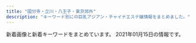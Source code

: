 ```yaml
---
title: "国分寺・立川・八王子・東京郊外"
description: "キーワード別にの巨乳アジアン・チャイナエステ嬢情報をまとめました。"
---
```


新着画像と新着キーワードをまとめています。
2021年01月15日の情報です。

<DmmAffiliateIns />
<KeywordTable
  shops={
    [
    {
        "name": "\u30d2\u30e4\u30b7\u30f3\u30b9",
        "station": "JR\u65b0\u79cb\u6d25\u99c5",
        "url": "http://hiyashinsu.jpn.mn/",
        "keywords": {
            "83": 3,
            "87": 6,
            "86": 12,
            "88": 3,
            "C": 20,
            "85": 6,
            "D": 27
        },
        "img_links": [
            "http://hiyashinsu.jpn.mn/images/info.png",
            "http://hiyashinsu.jpn.mn/images/news_bj3.png",
            "http://hiyashinsu.jpn.mn/images/end.png",
            "http://hiyashinsu.jpn.mn/photos/sites/78/2020/11/2020110203101458.jpg",
            "http://hiyashinsu.jpn.mn/photos/sites/78/2019/06/2019060211383050.jpg",
            "http://hiyashinsu.jpn.mn/photos/sites/78/2019/06/2019060719161762.jpg",
            "http://hiyashinsu.jpn.mn/images/staff0.jpg",
            "http://hiyashinsu.jpn.mn/photos/sites/78/2020/11/2020110203121011.jpg",
            "http://hiyashinsu.jpn.mn/photos/sites/78/2019/06/2019060211382996.jpg",
            "http://hiyashinsu.jpn.mn/photos/sites/78/2019/06/201906021138291.jpg",
            "http://hiyashinsu.jpn.mn/photos/sites/78/2019/06/2019060211383082.jpg",
            "http://hiyashinsu.jpn.mn/images/top.jpg",
            "http://hiyashinsu.jpn.mn/photos/sites/78/2019/06/2019060719161794.jpg",
            "http://hiyashinsu.jpn.mn/images/s_face.png",
            "http://hiyashinsu.jpn.mn/images/s_news.png",
            "http://hiyashinsu.jpn.mn/photos/sites/78/2020/08/202008030627519.jpg",
            "http://hiyashinsu.jpn.mn/images/news_bj1.png",
            "http://hiyashinsu.jpn.mn/images/s_staff.png"
        ]
    },
    {
        "keywords": {},
        "station": "JR\u516b\u738b\u5b50\u99c5\u5317\u53e3",
        "img_links": [
            "http://www.moe-es.link/images/head.jpg",
            "http://www.moe-es.link/images/1.jpg",
            "http://www.moe-es.link/images/3.jpg",
            "http://www.moe-es.link/img/yuyu1.jpg",
            "http://www.moe-es.link/images/news.jpg",
            "http://www.moe-es.link/images/int1.jpg",
            "http://www.moe-es.link/images/sys1.jpg",
            "http://www.moe-es.link/images/2.jpg",
            "http://www.moe-es.link/images/int2.jpg",
            "http://www.moe-es.link/images/info.jpg",
            "http://www.moe-es.link/images/interior_t.jpg",
            "http://www.moe-es.link/images/sys2.jpg",
            "http://www.moe-es.link/images/staff_t.jpg",
            "http://www.moe-es.link/img/mayumi1.jpg",
            "http://www.moe-es.link/img/momoe1.jpg"
        ],
        "name": "\u840c",
        "url": "http://www.moe-es.link/"
    },
    {
        "url": "http://www.manshun-relax.xyz/",
        "station": "JR\u516b\u738b\u5b50\u99c5\u5317\u53e3",
        "img_links": [
            "http://www.manshun-relax.xyz/images/rsubt3.png",
            "http://www.manshun-relax.xyz/images/rsubt6.png",
            "http://www.manshun-relax.xyz/images/m3.jpg",
            "http://www.manshun-relax.xyz/images/rsubt5.png",
            "http://www.manshun-relax.xyz/photo_news/upimg/156215d3abbcabeb19_0.jpg",
            "http://www.manshun-relax.xyz/files/007.jpg",
            "http://www.manshun-relax.xyz/images/m4.jpg",
            "http://www.manshun-relax.xyz/images/rsubt4.png",
            "http://www.manshun-relax.xyz/photo_news/upimg/156215d3abbcabeb19_1.jpg",
            "http://www.manshun-relax.xyz/images/b-online.png",
            "http://www.manshun-relax.xyz/files/003.jpg",
            "http://www.manshun-relax.xyz/files/009.jpg",
            "http://www.manshun-relax.xyz/files/008.jpg",
            "http://www.manshun-relax.xyz/images/slider-img001.jpg",
            "http://www.manshun-relax.xyz/images/rsubt1.png",
            "http://www.manshun-relax.xyz/photo_news/upimg/141125caee64562cdf_1.jpg",
            "http://www.manshun-relax.xyz/photo_news/upimg/141125caee64562cdf_0.jpg",
            "http://www.manshun-relax.xyz/images/m6.jpg",
            "http://www.manshun-relax.xyz/images/b-tel.png",
            "http://www.manshun-relax.xyz/files/001.jpg",
            "http://www.manshun-relax.xyz/images/rsubt7.png",
            "http://www.manshun-relax.xyz/images/m1.jpg",
            "http://www.manshun-relax.xyz/files/010.jpg",
            "http://www.manshun-relax.xyz/photo_news/upimg/375105f3745e630f9c_0.jpg",
            "http://www.manshun-relax.xyz/files/005.jpg",
            "http://www.manshun-relax.xyz/files/004.jpg",
            "http://www.manshun-relax.xyz/images/rsubt2.png",
            "http://www.manshun-relax.xyz/images/m2.jpg",
            "http://www.manshun-relax.xyz/files/002.jpg"
        ],
        "keywords": {
            "86": 40,
            "D": 64,
            "88": 16,
            "\u80f8": 2,
            "87": 16
        },
        "name": "\u6e80\u6625"
    },
    {
        "keywords": {
            "C": 8
        },
        "url": "http://sunflower.jp.net/",
        "name": "T-ARA",
        "img_links": [
            "http://sunflower.jp.net/_src/50713035/wechatimg351_20201204202427412.jpg",
            "http://sunflower.jp.net/_src/51763257/wechatimg47_20210113141651310.jpg",
            "http://sunflower.jp.net/_src/50679385/wechatimg173.jpg",
            "http://sunflower.jp.net/_src/50679364/wechatimg173.jpg",
            "http://sunflower.jp.net/_src/50679298/wechatimg173.jpg",
            "http://sunflower.jp.net/_src/50679310/wechatimg106_20200918135248989.jpg",
            "http://sunflower.jp.net/_src/51763210/wechatimg226.jpg",
            "http://sunflower.jp.net/_src/50679368/wechatimg218_1.jpg",
            "http://sunflower.jp.net/_src/50679328/navi_03.png",
            "http://sunflower.jp.net/_src/50679366/wechatimg442.jpg",
            "http://sunflower.jp.net/_src/50679387/cam.jpg",
            "http://sunflower.jp.net/_src/50679376/wechatimg106_20200918135248989.jpg",
            "http://sunflower.jp.net/_src/50679375/wechatimg106_20200918135248989.jpg",
            "http://sunflower.jp.net/_src/50679334/navi_06.png",
            "http://sunflower.jp.net/_src/51517614/wechatimg226.jpg",
            "http://sunflower.jp.net/_src/51517608/wechatimg227_20210106131613623.jpg",
            "http://sunflower.jp.net/_src/50679322/slider1.jpg",
            "http://sunflower.jp.net/_src/51517609/wechatimg227_20210106131613623.jpg",
            "http://sunflower.jp.net/_src/50679324/navi_01.png",
            "http://sunflower.jp.net/_src/50679302/wechatimg218_1.jpg",
            "http://sunflower.jp.net/_src/51517615/wechatimg226.jpg",
            "http://sunflower.jp.net/_src/50679363/wechatimg173.jpg",
            "http://sunflower.jp.net/_src/51763258/wechatimg47_20210113141651310.jpg",
            "http://sunflower.jp.net/_src/51517592/wechatimg226.jpg",
            "http://sunflower.jp.net/_src/50679370/wechatimg351_20201204202427412.jpg",
            "http://sunflower.jp.net/_src/51763252/wechatimg47_20210113141651310.jpg",
            "http://sunflower.jp.net/_src/51517605/wechatimg227_20210106131613623.jpg",
            "http://sunflower.jp.net/_src/50679365/wechatimg442.jpg",
            "http://sunflower.jp.net/_src/50679367/wechatimg218_1.jpg",
            "http://sunflower.jp.net/_src/51763212/wechatimg47_20210113141651310.jpg",
            "http://sunflower.jp.net/_src/50679326/navi_02.png",
            "http://sunflower.jp.net/_src/50679369/wechatimg351_20201204202427412.jpg",
            "http://sunflower.jp.net/_src/50679332/navi_05.png",
            "http://sunflower.jp.net/_src/50679323/slider2.jpg",
            "http://sunflower.jp.net/_src/50713036/wechatimg351_20201204202427412.jpg",
            "http://sunflower.jp.net/_src/50679300/wechatimg442.jpg",
            "http://sunflower.jp.net/_src/50679330/navi_04.png",
            "http://sunflower.jp.net/_src/51517568/wechatimg227_20210106131613623.jpg"
        ],
        "station": "\u6771\u4e45\u7559\u7c73\u99c5\u897f\u53e3"
    },
    {
        "name": "\u3072\u307e\u308f\u308a",
        "url": "https://himawari.tyo.cm/",
        "img_links": [
            "https://himawari.tyo.cm/images/side_link.jpg",
            "https://himawari.tyo.cm/photos/sites/47/2020/10/2020100208175477.jpg",
            "https://himawari.tyo.cm/photos/sites/47/2020/10/2020100208175350.jpg",
            "https://himawari.tyo.cm/images/link_nav06.jpg",
            "https://himawari.tyo.cm/images/link_nav07.jpg",
            "https://himawari.tyo.cm/images/link_nav02.jpg",
            "https://himawari.tyo.cm/images/ico01.png",
            "https://himawari.tyo.cm/images/info3.jpg",
            "https://himawari.tyo.cm/photos/sites/47/2020/10/2020100208175541.jpg",
            "https://himawari.tyo.cm/photos/sites/47/2020/10/2020100208175534.jpg",
            "https://himawari.tyo.cm/images/info2.jpg",
            "https://himawari.tyo.cm/images/info1.jpg",
            "https://himawari.tyo.cm/images/link_nav05.jpg",
            "https://himawari.tyo.cm/images/top_slider01.jpg",
            "https://himawari.tyo.cm/photos/sites/47/2020/10/2020100603052948.jpg",
            "https://himawari.tyo.cm/images/link_nav01.jpg",
            "https://himawari.tyo.cm/images/link_nav03.jpg",
            "https://himawari.tyo.cm/images/sp_top.jpg",
            "https://himawari.tyo.cm/images/top.png",
            "https://himawari.tyo.cm/photos/sites/47/2020/10/202010020817547.jpg",
            "https://himawari.tyo.cm/photos/sites/47/2021/01/2021011409380666.jpg",
            "https://himawari.tyo.cm/images/top_slider02.jpg",
            "https://himawari.tyo.cm/images/side_tel.jpg",
            "https://himawari.tyo.cm/photos/sites/47/2020/10/2020100603033246.jpg",
            "https://himawari.tyo.cm/photos/sites/47/2020/10/202010020817559.jpg",
            "https://himawari.tyo.cm/images/side_mobile.jpg",
            "https://himawari.tyo.cm/images/link_nav04.jpg"
        ],
        "station": "JR\u516b\u738b\u5b50\u99c5\u5357\u53e3",
        "keywords": {
            "86": 4,
            "85": 3,
            "87": 1,
            "E": 1,
            "83": 1,
            "D": 8
        }
    },
    {
        "img_links": [
            "http://www.girls.esjp.info/files/007.jpg",
            "http://www.girls.esjp.info/files/013-02.jpg",
            "http://www.girls.esjp.info/img/staff_top.jpg",
            "http://www.girls.esjp.info/files/020.jpg",
            "http://www.girls.esjp.info/files/020-03.jpg",
            "http://www.girls.esjp.info/files/026-02.jpg",
            "http://www.girls.esjp.info/files/001-03.jpg",
            "http://www.girls.esjp.info/files/003-03.jpg",
            "http://www.girls.esjp.info/files/005.jpg",
            "http://www.girls.esjp.info/files/028-03.jpg",
            "http://www.girls.esjp.info/files/005-02.jpg",
            "http://www.girls.esjp.info/files/001-02.jpg",
            "http://www.girls.esjp.info/img/staff_bottom.jpg",
            "http://www.girls.esjp.info/files/010-03.jpg",
            "http://www.girls.esjp.info/files/026-03.jpg",
            "http://www.girls.esjp.info/files/021.jpg",
            "http://www.girls.esjp.info/files/002-02.jpg",
            "http://www.girls.esjp.info/files/007-03.jpg",
            "http://www.girls.esjp.info/files/021-02.jpg",
            "http://www.girls.esjp.info/img/telpnone.png",
            "http://www.girls.esjp.info/files/010.jpg",
            "http://www.girls.esjp.info/files/012-02.jpg",
            "http://www.girls.esjp.info/img/rsubt3.png",
            "http://www.girls.esjp.info/files/010-02.jpg",
            "http://www.girls.esjp.info/files/005-03.jpg",
            "http://www.girls.esjp.info/files/002-03.jpg",
            "http://www.girls.esjp.info/img/rsubt5.png",
            "http://www.girls.esjp.info/files/020-02.jpg",
            "http://www.girls.esjp.info/files/028-02.jpg",
            "http://www.girls.esjp.info/img/rsubt1.png",
            "http://www.girls.esjp.info/img/rsubt7.png",
            "http://www.girls.esjp.info/files/003-02.jpg",
            "http://www.girls.esjp.info/img/rsubt6.png",
            "http://www.girls.esjp.info/files/007-02.jpg",
            "http://www.girls.esjp.info/files/013-03.jpg",
            "http://www.girls.esjp.info/files/002.jpg",
            "http://www.girls.esjp.info/files/012.jpg",
            "http://www.girls.esjp.info/files/026.jpg",
            "http://www.girls.esjp.info/img/head.jpg",
            "http://www.girls.esjp.info/files/012-03.jpg",
            "http://www.girls.esjp.info/files/003.jpg",
            "http://www.girls.esjp.info/files/028.jpg",
            "http://www.girls.esjp.info/img/rsubt4.png",
            "http://www.girls.esjp.info/img/rsubt2.png",
            "http://www.girls.esjp.info/files/021-03.jpg",
            "http://www.girls.esjp.info/img/sys.jpg",
            "http://www.girls.esjp.info/files/001.jpg",
            "http://www.girls.esjp.info/files/013.jpg"
        ],
        "station": "JR\u56fd\u5206\u5bfa\u99c5\u5357\u53e3",
        "url": "http://www.girls.esjp.info/",
        "name": "Girls",
        "keywords": {
            "C": 8,
            "87": 6,
            "D": 7,
            "89": 1,
            "E": 1,
            "86": 2,
            "F": 2,
            "85": 1,
            "90": 1
        }
    },
    {
        "keywords": {
            "87": 2,
            "86": 6,
            "E": 1,
            "D": 6,
            "C": 1
        },
        "name": "\u6ce1\u59eb",
        "station": "JR\u62dd\u5cf6\u99c5\u5357\u53e3",
        "img_links": [
            "http://eurynome-est.xyz/images/cg05.jpg",
            "http://eurynome-est.xyz/images/cg03.jpg",
            "http://eurynome-est.xyz/images/nav-002.png",
            "http://eurynome-est.xyz/images/cg08.jpg",
            "http://eurynome-est.xyz/images/no.png",
            "http://eurynome-est.xyz/images/nav-004.png",
            "http://eurynome-est.xyz/images/top001.png",
            "http://eurynome-est.xyz/images/nav-001.png",
            "http://eurynome-est.xyz/images/cg04.jpg",
            "http://eurynome-est.xyz/images/cg02.jpg",
            "http://eurynome-est.xyz/images/cg01.jpg",
            "http://eurynome-est.xyz/images/cg07.jpg",
            "http://eurynome-est.xyz/images/nav-003.png",
            "http://eurynome-est.xyz/images/nav-005.png",
            "http://eurynome-est.xyz/images/tel.png",
            "http://eurynome-est.xyz/images/cg06.jpg",
            "http://eurynome-est.xyz/images/nav-006.png"
        ],
        "url": "http://eurynome-est.xyz/"
    },
    {
        "url": "http://www.kunitachi-mai.info/",
        "name": "\u821e",
        "keywords": {
            "E": 1,
            "D": 1
        },
        "img_links": [
            "http://www.kunitachi-mai.info/images/kp01.jpg",
            "http://www.kunitachi-mai.info/gals/emi1.jpg",
            "http://www.kunitachi-mai.info/gals/mirai1.jpg",
            "http://www.kunitachi-mai.info/gals/morika1.jpg",
            "http://www.kunitachi-mai.info/gals/nana1.jpg",
            "http://www.kunitachi-mai.info/images/img2.jpg",
            "http://www.kunitachi-mai.info/gals/hitomi1.jpg",
            "http://www.kunitachi-mai.info/gals/sora1.jpg",
            "http://www.kunitachi-mai.info/gals/yuyu1.jpg",
            "http://www.kunitachi-mai.info/gals/yuri1.jpg",
            "http://www.kunitachi-mai.info/images/img4.jpg",
            "http://www.kunitachi-mai.info/gals/riri1.jpg",
            "http://www.kunitachi-mai.info/gals/rina1.jpg",
            "http://www.kunitachi-mai.info/images/img3.jpg",
            "http://www.kunitachi-mai.info/gals/mina1.jpg",
            "http://www.kunitachi-mai.info/gals/risa1.jpg",
            "http://www.kunitachi-mai.info/images/img1.jpg",
            "http://www.kunitachi-mai.info/i/images/top.jpg",
            "http://www.kunitachi-mai.info/gals/miho1.jpg",
            "http://www.kunitachi-mai.info/images/qr.jpg",
            "http://www.kunitachi-mai.info/gals/aya1.jpg"
        ],
        "station": "JR\u56fd\u7acb\u99c5\u5357\u53e3"
    },
    {
        "url": "http://es-aroma.tokyo/",
        "img_links": [
            "http://es-aroma.tokyo/wp-content/uploads/2019/03/WeChat-Image_20190322161044-e1556000755758.jpg",
            "http://es-aroma.tokyo/wp-content/uploads/2020/11/mmexport1605007378499-369x400.jpg",
            "http://es-aroma.tokyo/wp-content/uploads/2020/02/WeChat-Image_20200205163612.jpg",
            "http://es-aroma.tokyo/wp-content/themes/template-salon2/images/pickup-ttl.jpg",
            "http://es-aroma.tokyo/wp-content/uploads/2019/06/WeChat-Image_20190603163140.jpg",
            "http://es-aroma.tokyo/wp-content/uploads/2019/06/WeChat-Image_20190603163143.jpg",
            "http://es-aroma.tokyo/wp-content/uploads/2019/06/WeChat-Image_20190627174848.jpg",
            "http://es-aroma.tokyo/wp-content/themes/template-salon2/images/main-img2.jpg",
            "http://es-aroma.tokyo/wp-content/uploads/2020/12/WeChat-Image_20201224193413.jpg",
            "http://es-aroma.tokyo/wp-content/themes/template-salon2/images/noimg.jpg",
            "http://es-aroma.tokyo/wp-content/themes/template-salon2/images/main-img1.jpg",
            "http://es-aroma.tokyo/wp-content/uploads/2019/01/3628646e3e3b10f161d4a2a372b0d27e-1.png",
            "http://es-aroma.tokyo/wp-content/uploads/2019/08/WeChat-Image_20190808180223.jpg",
            "http://es-aroma.tokyo/wp-content/uploads/2019/07/WeChat-Image_20190714212609.jpg",
            "http://es-aroma.tokyo/wp-content/uploads/2019/02/aromaspa.jpg",
            "http://es-aroma.tokyo/wp-content/uploads/2020/12/WeChat-Image_20201211154852.jpg",
            "http://es-aroma.tokyo/wp-content/uploads/2020/11/WeChat-Image_20201121223013.jpg",
            "http://es-aroma.tokyo/wp-content/uploads/2020/03/WeChat-Image_20200309134250-267x400.jpg",
            "http://es-aroma.tokyo/wp-content/uploads/2020/08/WeChat-Image_20200825210507-267x400.jpg",
            "http://es-aroma.tokyo/wp-content/themes/template-salon2/images/main-img3.jpg",
            "http://es-aroma.tokyo/wp-content/uploads/2019/11/WeChat-Image_20191109113420.jpg",
            "http://es-aroma.tokyo/wp-content/uploads/2019/09/WeChat-Image_20190917145915.jpg",
            "http://es-aroma.tokyo/wp-content/uploads/2020/11/WeChat-Image_20201121191958.jpg",
            "http://es-aroma.tokyo/wp-content/uploads/2019/02/WeChat-Image_20190201215525.jpg",
            "http://es-aroma.tokyo/wp-content/uploads/2020/10/WeChat-Image_20201026115623.jpg",
            "http://es-aroma.tokyo/wp-content/themes/template-salon2/images/campaign-bnr.png",
            "http://es-aroma.tokyo/wp-content/themes/template-salon2/images/news-ttl.jpg",
            "http://es-aroma.tokyo/wp-content/themes/template-salon2/images/message-hd.jpg",
            "http://es-aroma.tokyo/wp-content/uploads/2019/07/WeChat-Image_20190724131251.jpg",
            "http://es-aroma.tokyo/wp-content/uploads/2021/01/WeChat-Image_20210107221401.jpg",
            "http://es-aroma.tokyo/wp-content/uploads/2020/12/WeChat-Image_20201211154911.jpg",
            "http://es-aroma.tokyo/wp-content/uploads/2018/11/WeChat-Image_20181204211806-e1556001049516-266x400.jpg",
            "http://es-aroma.tokyo/wp-content/uploads/2020/02/WeChat-Image_20200205163538.jpg",
            "http://es-aroma.tokyo/wp-content/uploads/2019/09/WeChat-Image_20190904115149.jpg",
            "http://es-aroma.tokyo/wp-content/uploads/2020/02/WeChat-Image_20200205163558.jpg",
            "http://es-aroma.tokyo/wp-content/uploads/2020/08/WeChat-Image_20200825210456.jpg",
            "http://es-aroma.tokyo/wp-content/uploads/2020/11/mmexport1605007378499.jpg",
            "http://es-aroma.tokyo/wp-content/themes/template-salon2/images/info.png",
            "http://es-aroma.tokyo/wp-content/uploads/2019/06/WeChat-Image_20190613133937.jpg",
            "http://es-aroma.tokyo/wp-content/uploads/2019/02/WeChat-Image_20190201215531.jpg",
            "http://es-aroma.tokyo/wp-content/uploads/2020/10/WeChat-Image_20201002174854.jpg",
            "http://es-aroma.tokyo/wp-content/uploads/2020/12/WeChat-Image_20201224193425.jpg",
            "http://es-aroma.tokyo/wp-content/uploads/2019/04/WeChat-Image_20190411151618-e1556001274541.jpg",
            "http://es-aroma.tokyo/wp-content/uploads/2019/12/BeautyPlus_20191229223539066_save.jpg",
            "http://es-aroma.tokyo/wp-content/uploads/2019/04/WeChat-Image_20190411151618-286x400.jpg",
            "http://es-aroma.tokyo/wp-content/uploads/2020/12/WeChat-Image_20201211154907.jpg",
            "http://es-aroma.tokyo/wp-content/uploads/2020/03/WeChat-Image_20200309134250.jpg",
            "http://es-aroma.tokyo/wp-content/uploads/2018/09/WeChat-Image_20180905142554-e1556001558121-267x400.jpg",
            "http://es-aroma.tokyo/wp-content/uploads/2020/10/WeChat-Image_20201002174908.jpg",
            "http://es-aroma.tokyo/wp-content/uploads/2019/08/WeChat-Image_20190826193316.jpg",
            "http://es-aroma.tokyo/wp-content/uploads/2019/06/WeChat-Image_20190603163147.jpg",
            "http://es-aroma.tokyo/wp-content/uploads/2019/05/WeChat-Image_20190524171025.jpg",
            "http://es-aroma.tokyo/wp-content/uploads/2020/09/WeChat-Image_20200927221310.jpg",
            "http://es-aroma.tokyo/wp-content/uploads/2019/05/WeChat-Image_20190524171030.jpg",
            "http://es-aroma.tokyo/wp-content/uploads/2019/06/WeChat-Image_20190603163135.jpg",
            "http://es-aroma.tokyo/wp-content/uploads/2019/10/WeChat-Image_20191008130122.jpg",
            "http://es-aroma.tokyo/wp-content/uploads/2020/12/WeChat-Image_20201224193420.jpg",
            "http://es-aroma.tokyo/wp-content/uploads/2019/05/WeChat-Image_20190524171035.jpg",
            "http://es-aroma.tokyo/wp-content/uploads/2019/11/WeChat-Image_20191109113420-267x400.jpg",
            "http://es-aroma.tokyo/wp-content/themes/template-salon2/images/newface-ttl.jpg",
            "http://es-aroma.tokyo/wp-content/uploads/2019/02/WeChat-Image_20190201215519.jpg",
            "http://es-aroma.tokyo/wp-content/uploads/2020/10/WeChat-Image_20201002174904.jpg",
            "http://es-aroma.tokyo/wp-content/uploads/2018/07/mmexport1531561329219-267x400.jpg",
            "http://es-aroma.tokyo/wp-content/uploads/2020/09/WeChat-Image_20200927221300.jpg",
            "http://es-aroma.tokyo/wp-content/uploads/2020/10/WeChat-Image_20201022153341.jpg",
            "http://es-aroma.tokyo/wp-content/uploads/2021/01/WeChat-Image_20210107221401-267x400.jpg",
            "http://es-aroma.tokyo/wp-content/uploads/2018/03/mmexport1520241010640-267x400.jpg",
            "http://es-aroma.tokyo/wp-content/uploads/2020/08/WeChat-Image_20200825210507.jpg"
        ],
        "keywords": {
            "85": 62,
            "86": 5,
            "84": 17
        },
        "station": "JR\u516b\u738b\u5b50\u99c5\u5317\u53e3",
        "name": "\u30a2\u30ed\u30de\u30b9\u30d1"
    },
    {
        "url": "http://eilgft.xyz/",
        "img_links": [
            "http://eilgft.xyz/static/picture/room2.jpg",
            "http://eilgft.xyz/static/picture/room1.jpg",
            "http://eilgft.xyz/static/picture/top.jpg",
            "http://eilgft.xyz/uploads/200915/1-200915123934Y4.jpg",
            "http://eilgft.xyz/static/picture/room3.jpg",
            "http://eilgft.xyz/uploads/201123/1-20112310002I45.jpg",
            "http://eilgft.xyz/uploads/200915/1-20091512401OM.jpg",
            "http://eilgft.xyz/uploads/200915/1-200915123952526.jpg",
            "http://eilgft.xyz/uploads/201107/1-20110G5061VC.jpg",
            "http://eilgft.xyz/static/picture/room4.jpg"
        ],
        "keywords": {
            "86": 8,
            "D": 8
        },
        "name": "Relieve",
        "station": "JR\u56fd\u5206\u5bfa\u99c5\u5357\u53e3"
    },
    {
        "keywords": {},
        "url": "http://aromalove.est-u.com/",
        "name": "\u30a2\u30ed\u30de\u30e9\u30d6",
        "station": "JR\u516b\u738b\u5b50\u99c5\u5317\u53e3",
        "img_links": [
            "http://aromalove.est-u.com/images/s5.jpg",
            "http://aromalove.est-u.com/images/staff_06.jpg",
            "http://aromalove.est-u.com/images/index_04.jpg",
            "http://aromalove.est-u.com/images/aromalove8831.jpg",
            "http://aromalove.est-u.com/images/index_01.jpg",
            "http://menlog.net/link/menlog8831.jpg",
            "http://aromalove.est-u.com/images/s4.jpg",
            "http://aromalove.est-u.com/images/index_02.jpg",
            "http://aromalove.est-u.com/images/index3_03.jpg",
            "http://aromalove.est-u.com/images/index_06.jpg",
            "http://aromalove.est-u.com/images/index_10.jpg",
            "http://aromalove.est-u.com/images/s3.jpg",
            "http://aromalove.est-u.com/images/index2_03.jpg",
            "http://aromalove.est-u.com/images/s2.jpg",
            "http://aromalove.est-u.com/images/index_08.jpg",
            "http://aromalove.est-u.com/images/s1.jpg",
            "http://aromalove.est-u.com/images/index_03.jpg",
            "http://aromalove.est-u.com/images/index2_02.jpg"
        ]
    },
    {
        "keywords": {
            "86": 16,
            "87": 8,
            "E": 8,
            "85": 32,
            "D": 48
        },
        "img_links": [
            "http://seven-love.xyz.mn/photos/sites/10/2020/10/2020101707251671.jpg",
            "http://seven-love.xyz.mn/images/s_link.png",
            "http://seven-love.xyz.mn/photos/sites/10/2020/07/2020070205040665.jpg",
            "http://seven-love.xyz.mn/images/s_news.jpg",
            "http://seven-love.xyz.mn/images/room1.jpg",
            "http://seven-love.xyz.mn/photos/sites/10/2020/12/2020120404555567.jpg",
            "http://seven-love.xyz.mn/images/s3.jpg",
            "http://seven-love.xyz.mn/images/info.jpg",
            "http://seven-love.xyz.mn/images/room4.jpg",
            "http://seven-love.xyz.mn/images/tel.jpg",
            "http://seven-love.xyz.mn/photos/sites/10/2020/07/2020070205042874.jpg",
            "http://seven-love.xyz.mn/images/s_staff.png",
            "http://seven-love.xyz.mn/images/mobile.jpg",
            "http://seven-love.xyz.mn/photos/sites/10/2020/07/2020070205045826.jpg",
            "http://seven-love.xyz.mn/photos/sites/10/2020/07/2020070205044681.jpg",
            "http://seven-love.xyz.mn/images/info2.jpg",
            "http://seven-love.xyz.mn/images/room2.jpg",
            "http://seven-love.xyz.mn/images/room3.jpg",
            "http://seven-love.xyz.mn/photos/sites/10/2020/08/2020082403240698.jpg"
        ],
        "name": "Seven\u604b",
        "station": "\u3072\u3070\u308a\u30f6\u4e18\u99c5\u5357\u53e3",
        "url": "http://seven-love.xyz.mn/"
    },
    {
        "keywords": {
            "85": 8,
            "D": 12,
            "87": 8,
            "\u4e73": 2,
            "E": 8,
            "86": 4
        },
        "name": "\u7f8e\u4eba\u9928",
        "url": "https://bijinkan.tyo.cm/",
        "img_links": [
            "https://bijinkan.tyo.cm/photos/sites/85/2020/12/202012030922277.jpg",
            "https://bijinkan.tyo.cm/images/room3.jpg",
            "https://bijinkan.tyo.cm/photos/sites/85/2020/12/2020120309223034.jpg",
            "https://bijinkan.tyo.cm/images/room4.jpg",
            "https://bijinkan.tyo.cm/photos/sites/85/2020/12/2020120309222649.jpg",
            "https://bijinkan.tyo.cm/images/side_link03.png",
            "https://bijinkan.tyo.cm/images/mainimg02.png",
            "https://bijinkan.tyo.cm/photos/sites/85/2020/12/2020120309223173.jpg",
            "https://bijinkan.tyo.cm/images/ico01.png",
            "https://bijinkan.tyo.cm/images/mainimg01.png",
            "https://bijinkan.tyo.cm/images/side_link02.png",
            "https://bijinkan.tyo.cm/images/side_link01.png",
            "https://bijinkan.tyo.cm/photos/sites/85/2020/12/2020120309222524.jpg",
            "https://bijinkan.tyo.cm/images/acc3.jpg",
            "https://bijinkan.tyo.cm/photos/sites/85/2020/12/2020120309223278.jpg",
            "https://bijinkan.tyo.cm/images/acc2.jpg",
            "https://bijinkan.tyo.cm/images/room1.jpg",
            "https://bijinkan.tyo.cm/images/acc4.jpg",
            "https://bijinkan.tyo.cm/images/room2.jpg",
            "https://bijinkan.tyo.cm/photos/sites/85/2020/12/2020120309222824.jpg",
            "https://bijinkan.tyo.cm/photos/sites/85/2020/12/2020120309222952.jpg",
            "https://bijinkan.tyo.cm/images/acc1.jpg",
            "https://bijinkan.tyo.cm/photos/sites/85/2020/12/2020120807014646.jpg"
        ],
        "station": "JR\u7acb\u5ddd\u99c5\u5357\u53e3"
    },
    {
        "name": "\u30a2\u30ab\u30b7\u30a2",
        "img_links": [
            "http://www.acacia-esthe.xyz/files/026-02.jpg",
            "http://www.acacia-esthe.xyz/files/018-02.jpg",
            "http://www.acacia-esthe.xyz/files/046-03.jpg",
            "http://www.acacia-esthe.xyz/photo_news/upimg/446725f1148f108dd5_0.jpg",
            "http://www.acacia-esthe.xyz/photo_news/upimg/802615f9368ac5df7c_0.jpg",
            "http://www.acacia-esthe.xyz/photo_news/upimg/305955f586f7349b92_0.jpg",
            "http://www.acacia-esthe.xyz/images/line.jpg",
            "http://www.acacia-esthe.xyz/photo_news/upimg/366055fe4359a2cfcc_0.jpg",
            "http://www.acacia-esthe.xyz/images/tel2.png",
            "http://www.acacia-esthe.xyz/images/rsubt1.png",
            "http://www.acacia-esthe.xyz/files/010.jpg",
            "http://www.acacia-esthe.xyz/files/010-02.jpg",
            "http://www.acacia-esthe.xyz/files/057.jpg",
            "http://www.acacia-esthe.xyz/files/020-02.jpg",
            "http://www.acacia-esthe.xyz/photo_news/upimg/782565f9fe21f75b1b_1.jpg",
            "http://www.acacia-esthe.xyz/photo_news/upimg/265645facbaac2237d_1.jpg",
            "http://www.acacia-esthe.xyz/photo_news/upimg/560005fdc600b20296_0.jpg",
            "http://www.acacia-esthe.xyz/photo_news/upimg/276675f96556f0e939_0.jpg",
            "http://www.acacia-esthe.xyz/photo_news/upimg/380705fcdc28b76e14_0.jpg",
            "http://www.acacia-esthe.xyz/photo_news/upimg/893105f2ce75940fb1_0.jpg",
            "http://www.acacia-esthe.xyz/files/010-03.jpg",
            "http://www.acacia-esthe.xyz/files/058-03.jpg",
            "http://www.acacia-esthe.xyz/files/026.jpg",
            "http://www.acacia-esthe.xyz/photo_news/upimg/446725f1148f108dd5_1.jpg",
            "http://www.acacia-esthe.xyz/files/046.jpg",
            "http://www.acacia-esthe.xyz/photo_news/upimg/108325f30b0d7707df_1.jpg",
            "http://www.acacia-esthe.xyz/photo_news/upimg/649415fea96d7e261c_0.jpg",
            "http://www.acacia-esthe.xyz/photo_news/upimg/649415fea96d7e261c_1.jpg",
            "http://www.acacia-esthe.xyz/files/021-02.jpg",
            "http://www.acacia-esthe.xyz/files/019-03.jpg",
            "http://www.acacia-esthe.xyz/photo_news/upimg/305955f586f7349b92_1.jpg",
            "http://www.acacia-esthe.xyz/images/rsubt2.png",
            "http://www.acacia-esthe.xyz/images/rsubt7.png",
            "http://www.acacia-esthe.xyz/images/m2.jpg",
            "http://www.acacia-esthe.xyz/files/058-02.jpg",
            "http://www.acacia-esthe.xyz/files/019.jpg",
            "http://www.acacia-esthe.xyz/images/slider-img001.jpg",
            "http://www.acacia-esthe.xyz/images/m4.jpg",
            "http://www.acacia-esthe.xyz/files/019-02.jpg",
            "http://www.acacia-esthe.xyz/files/018.jpg",
            "http://www.acacia-esthe.xyz/photo_news/upimg/108325f30b0d7707df_2.jpg",
            "http://www.acacia-esthe.xyz/files/021-03.jpg",
            "http://www.acacia-esthe.xyz/photo_news/upimg/428235f3e1b3ed5310_1.jpg",
            "http://www.acacia-esthe.xyz/images/rsubt5.png",
            "http://www.acacia-esthe.xyz/photo_news/upimg/182485f9278b7b5be0_0.jpg",
            "http://www.acacia-esthe.xyz/files/021.jpg",
            "http://www.acacia-esthe.xyz/files/058.jpg",
            "http://www.acacia-esthe.xyz/files/057-03.jpg",
            "http://www.acacia-esthe.xyz/photo_news/upimg/380705fcdc28b76e14_2.jpg",
            "http://www.acacia-esthe.xyz/photo_news/upimg/428235f3e1b3ed5310_0.jpg",
            "http://www.acacia-esthe.xyz/photo_news/upimg/428235f3e1b3ed5310_2.jpg",
            "http://www.acacia-esthe.xyz/images/b-online.png",
            "http://www.acacia-esthe.xyz/images/m3.jpg",
            "http://www.acacia-esthe.xyz/images/rsubt6.png",
            "http://www.acacia-esthe.xyz/photo_news/upimg/629605f4f0bd5862a3_0.jpg",
            "http://www.acacia-esthe.xyz/photo_news/upimg/108325f30b0d7707df_0.jpg",
            "http://www.acacia-esthe.xyz/files/018-03.jpg",
            "http://www.acacia-esthe.xyz/photo_news/upimg/380705fcdc28b76e14_1.jpg",
            "http://www.acacia-esthe.xyz/images/b-tel.png",
            "http://www.acacia-esthe.xyz/images/rsubt4.png",
            "http://www.acacia-esthe.xyz/files/026-03.jpg",
            "http://www.acacia-esthe.xyz/images/m1.jpg",
            "http://www.acacia-esthe.xyz/files/020-03.jpg",
            "http://www.acacia-esthe.xyz/files/020.jpg",
            "http://www.acacia-esthe.xyz/files/046-02.jpg",
            "http://www.acacia-esthe.xyz/files/057-02.jpg",
            "http://www.acacia-esthe.xyz/images/slider-img002.jpg",
            "http://www.acacia-esthe.xyz/images/rsubt3.png",
            "http://www.acacia-esthe.xyz/images/m6.jpg",
            "http://www.acacia-esthe.xyz/photo_news/upimg/933655f7e9d5233bf3_0.jpg"
        ],
        "keywords": {
            "90": 8,
            "88": 16,
            "D": 48,
            "86": 8,
            "87": 40,
            "E": 8,
            "G": 8
        },
        "url": "http://www.acacia-esthe.xyz/",
        "station": "\u6e05\u702c\u99c5\u5317\u53e3"
    },
    {
        "url": "http://www.a-salasa.com/",
        "station": "\u6771\u4e45\u7559\u7c73\u99c5\u5317\u53e3",
        "keywords": {
            "84": 16,
            "88": 4,
            "C": 18,
            "86": 4,
            "D": 4,
            "87": 4
        },
        "name": "\u6c99\u7f85\u6c99-\u30b5\u30e9\u30b5-",
        "img_links": [
            "http://www.a-salasa.com/i/img/operation/img_service_04.png",
            "http://www.a-salasa.com/files/046-02.jpg",
            "http://www.a-salasa.com/img/material/01.jpg",
            "http://www.a-salasa.com/img/material/p3_ct1.png",
            "http://www.a-salasa.com/img/material/top_t1.png",
            "http://www.a-salasa.com/img/material/top_pickback.png",
            "http://www.a-salasa.com/img/koko_120x60.png",
            "http://www.a-salasa.com/i/img/shop/t3.jpg",
            "http://www.a-salasa.com/files/0128.jpg",
            "http://www.a-salasa.com/i/img/operation/img_service_06.png",
            "http://www.a-salasa.com/files/0126-03.jpg",
            "http://www.a-salasa.com/i/img/operation/img_service_05.png",
            "http://www.a-salasa.com/i/img/shop/t4.jpg",
            "http://www.a-salasa.com/img/top/img_service_02.png",
            "http://www.a-salasa.com/img/top/img_service_01.png",
            "http://www.a-salasa.com/img/top/img_service_04.png",
            "http://www.a-salasa.com/img/material/p5_ct1.png",
            "http://www.a-salasa.com/img/material/backlistbtn.png",
            "http://www.a-salasa.com/img/material/top_t2.png",
            "http://www.a-salasa.com/img/top/img_service_06.png",
            "http://www.a-salasa.com/img/top/img_service_05.png",
            "http://www.a-salasa.com/img/material/gm5_rollout.png",
            "http://www.a-salasa.com/index3.jpg",
            "http://www.a-salasa.com/img/material/camp20200128.jpg",
            "http://www.a-salasa.com/files/0117-02.jpg",
            "http://www.a-salasa.com/files/046.jpg",
            "http://www.a-salasa.com/files/0126-02.jpg",
            "http://www.a-salasa.com/files/0128-03.jpg",
            "http://www.a-salasa.com/img/material/p7_ct1.png",
            "http://www.a-salasa.com/files/39-02.jpg",
            "http://www.a-salasa.com/img/material/top_t4.png",
            "http://www.a-salasa.com/files/0128-02.jpg",
            "http://www.a-salasa.com/img/material/frameback.png",
            "http://www.a-salasa.com/i/img/operation/img_service_03.png",
            "http://www.a-salasa.com/files/046-03.jpg",
            "http://www.a-salasa.com/img/material/p3_ct2.png",
            "http://www.a-salasa.com/img/material/top_t3.png",
            "http://www.a-salasa.com/i/img/shop/t1.jpg",
            "http://www.a-salasa.com/i/img/shop/t2.jpg",
            "http://www.a-salasa.com/files/35-03.jpg",
            "http://www.a-salasa.com/files/35.jpg",
            "http://www.a-salasa.com/img/material/gm6_rollout.png",
            "http://www.a-salasa.com/img/material/att.png",
            "http://www.a-salasa.com/img/material/frames.png",
            "http://www.a-salasa.com/i/img/operation/img_service_01.png",
            "http://www.a-salasa.com/files/0104.jpg",
            "http://www.a-salasa.com/files/0104-02.jpg",
            "http://www.a-salasa.com/img/material/gm3_rollout.png",
            "http://www.a-salasa.com/img/material/gm2_rollout.png",
            "http://www.a-salasa.com/img/material/gm1_rollout.png",
            "http://www.a-salasa.com/img/material/camp20190808.jpg",
            "http://www.a-salasa.com/files/39-03.jpg",
            "http://www.a-salasa.com/files/35-02.jpg",
            "http://www.a-salasa.com/img/material/p2_ct1.png",
            "http://www.a-salasa.com/files/0117-03.jpg",
            "http://www.a-salasa.com/files/0117.jpg",
            "http://www.a-salasa.com/img/top/img_service_03.png",
            "http://www.a-salasa.com/img/material/top_t5.png",
            "http://www.a-salasa.com/img/material/p4_ct1.png",
            "http://www.a-salasa.com/files/39.jpg",
            "http://www.a-salasa.com/img/material/age.png",
            "http://www.a-salasa.com/img/material/gm4_rollout.png",
            "http://www.a-salasa.com/files/0104-03.jpg",
            "http://www.a-salasa.com/i/img/top-i.jpg",
            "http://www.a-salasa.com/files/0126.jpg"
        ]
    },
    {
        "name": "Be",
        "url": "http://beauty-est.tokyo/",
        "station": "\u6771\u5927\u548c\u5e02\u99c5",
        "keywords": {
            "E": 4,
            "86": 6,
            "88": 2
        },
        "img_links": [
            "http://beauty-est.tokyo/images/now-printing.jpg",
            "http://beauty-est.tokyo/images/ri.jpg",
            "http://beauty-est.tokyo/images/cg04.jpg",
            "http://beauty-est.tokyo/images/mi.jpg",
            "http://beauty-est.tokyo/images/cg03.jpg",
            "http://beauty-est.tokyo/images/cg01.jpg",
            "http://beauty-est.tokyo/images/cg02.jpg"
        ]
    },
    {
        "name": "\u7e01",
        "img_links": [
            "http://www.hoya-en.com/images/mobile.jpg",
            "http://www.hoya-en.com/files/005-02.jpg",
            "http://www.hoya-en.com/files/001-02.jpg",
            "http://www.hoya-en.com/files/004-02.jpg",
            "http://www.hoya-en.com/files/006-02.jpg",
            "http://www.hoya-en.com/files/001.jpg",
            "http://www.hoya-en.com/files/006-03.jpg",
            "http://www.hoya-en.com/images/coverGirlParts.png",
            "http://www.hoya-en.com/files/005-03.jpg",
            "http://www.hoya-en.com/files/003.jpg",
            "http://www.hoya-en.com/images/showCover.png",
            "http://www.hoya-en.com/files/001-03.jpg",
            "http://www.hoya-en.com/files/003-02.jpg",
            "http://www.hoya-en.com/images/tel.png",
            "http://www.hoya-en.com/files/005.jpg",
            "http://www.hoya-en.com/images/slider/02.jpg",
            "http://www.hoya-en.com/files/002-02.jpg",
            "http://www.hoya-en.com/images/slider/01.jpg",
            "http://www.hoya-en.com/images/backlistbtn.png",
            "http://www.hoya-en.com/files/004-03.jpg",
            "http://www.hoya-en.com/files/004.jpg",
            "http://www.hoya-en.com/files/002.jpg",
            "http://www.hoya-en.com/files/002-03.jpg",
            "http://www.hoya-en.com/files/006.jpg",
            "http://www.hoya-en.com/files/003-03.jpg",
            "http://www.hoya-en.com/images/slider/03.jpg"
        ],
        "url": "http://www.hoya-en.com/",
        "station": "\u4fdd\u8c37\u99c5\u5357\u53e3",
        "keywords": {
            "D": 18,
            "88": 12,
            "85": 6
        }
    },
    {
        "img_links": [
            "http://www.tay184.info/frame/fla/photo01.jpg",
            "http://www.tay184.info/frame/girl/c8001.jpg",
            "http://www.tay184.info/frame/newface/201908235143.jpg",
            "http://www.tay184.info/frame/girl/c7001.jpg",
            "http://www.tay184.info/frame/fla/photo03.jpg",
            "http://www.tay184.info/img/88x31.jpg",
            "http://www.tay184.info/frame/scroll2/scroll2.jpg",
            "http://www.tay184.info/frame/girl/c9001.jpg",
            "http://www.tay184.info/frame/scroll1/scroll1.jpg",
            "http://www.tay184.info/frame/girl/c10001.jpg",
            "http://www.tay184.info/frame/telimg/telbar.png",
            "http://www.tay184.info/frame/scroll3/scroll3.jpg",
            "http://www.tay184.info/frame/scroll5/scroll5.jpg",
            "http://www.tay184.info/frame/scroll4/scroll4.jpg",
            "http://www.tay184.info/frame/fla/photo04.jpg",
            "http://www.tay184.info/img/header.jpg",
            "http://www.tay184.info/frame/fla/photo02.jpg",
            "http://www.tay184.info/frame/sougo/estheking.jpg",
            "http://www.tay184.info/frame/sougo/menlog.jpg",
            "http://www.tay184.info/navi/gld/temp_under2.jpg"
        ],
        "url": "http://www.tay184.info/",
        "keywords": {
            "C": 15
        },
        "name": "\u592a\u967d",
        "station": "\u6771\u4e45\u7559\u7c73\u99c5\u5317\u53e3"
    },
    {
        "station": "JR\u516b\u738b\u5b50\u99c5\u5357\u53e3",
        "keywords": {
            "83": 1,
            "87": 1,
            "D": 1,
            "C": 13,
            "85": 4
        },
        "img_links": [
            "http://relaxpa.xyz/images/top.jpg",
            "http://relaxpa.xyz/images/nei03.jpg",
            "http://relaxpa.xyz/images/g0.jpg",
            "http://relaxpa.xyz/images/room1.jpg",
            "http://relaxpa.xyz/images/mobile.jpg",
            "http://relaxpa.xyz/images/g5.jpg",
            "http://relaxpa.xyz/images/room4.jpg",
            "http://relaxpa.xyz/images/g2.jpg",
            "http://relaxpa.xyz/images/g52.jpg",
            "http://relaxpa.xyz/images/room2.jpg",
            "http://relaxpa.xyz/images/yumi1.jpg",
            "http://relaxpa.xyz/images/kana2.jpg",
            "http://relaxpa.xyz/images/g31.jpg",
            "http://relaxpa.xyz/images/g3.jpg",
            "http://relaxpa.xyz/images/room3.jpg",
            "http://relaxpa.xyz/images/yumi0.jpg",
            "http://relaxpa.xyz/images/g6.jpg",
            "http://relaxpa.xyz/images/tit-staff.jpg",
            "http://relaxpa.xyz/images/kana1.jpg",
            "http://relaxpa.xyz/images/news1.jpg"
        ],
        "name": "\u30ea\u30e9\u30af\u30b9\u30d1",
        "url": "http://relaxpa.xyz/"
    },
    {
        "name": "\u7761\u84ee",
        "station": "JR\u56fd\u5206\u5bfa\u99c5\u5317\u53e3",
        "img_links": [
            "http://uniont.xyz/picture/r1.jpg",
            "http://uniont.xyz/picture/pick.png",
            "http://uniont.xyz/uploads/201112/1-2011120914432M.jpg",
            "http://uniont.xyz/picture/r3.jpg",
            "http://uniont.xyz/uploads/201112/1-201112091456449.jpg",
            "http://uniont.xyz/picture/r5.jpg",
            "http://uniont.xyz/uploads/200924/1-200924133920U5.jpg",
            "http://uniont.xyz/picture/r4.jpg",
            "http://uniont.xyz/uploads/200924/1-200924131S1D4.jpg",
            "http://uniont.xyz/uploads/200924/1-200924132433127.jpg",
            "http://uniont.xyz/uploads/200924/1-200924131T0603.jpg",
            "http://uniont.xyz/uploads/200924/1-200924132A9E6.jpg",
            "http://uniont.xyz/uploads/200924/1-20092413233BZ.jpg",
            "http://uniont.xyz/uploads/200924/1-2009241323163J.jpg",
            "http://uniont.xyz/uploads/200924/1-200924132G1L4.jpg",
            "http://uniont.xyz/picture/face.png",
            "http://uniont.xyz/uploads/200924/1-2009241322001R.jpg",
            "http://uniont.xyz/picture/s_staff.jpg",
            "http://uniont.xyz/uploads/200924/1-200924132422524.jpg",
            "http://uniont.xyz/picture/r2.jpg",
            "http://uniont.xyz/uploads/200924/1-200924133912N0.jpg",
            "http://uniont.xyz/uploads/200924/1-20092413325Sc.jpg",
            "http://uniont.xyz/uploads/200924/1-200924132KQ53.jpg",
            "http://uniont.xyz/uploads/200924/1-20092413312S95.jpg",
            "http://uniont.xyz/uploads/200924/1-200924132512B1.jpg",
            "http://uniont.xyz/uploads/200924/1-200924133225646.jpg",
            "http://uniont.xyz/picture/end.png",
            "http://uniont.xyz/uploads/200924/1-200924132623O7.jpg",
            "http://uniont.xyz/uploads/200924/1-200924132113558.jpg",
            "http://uniont.xyz/uploads/200924/1-200924133331412.jpg",
            "http://uniont.xyz/picture/bj2.jpg",
            "http://uniont.xyz/uploads/200924/1-200924132J53b.jpg",
            "http://uniont.xyz/uploads/200924/1-200924131H2313.jpg",
            "http://uniont.xyz/uploads/200924/1-200924132101X4.jpg",
            "http://uniont.xyz/uploads/200924/1-20092413252X41.jpg",
            "http://uniont.xyz/uploads/200924/1-20092413260aG.jpg",
            "http://uniont.xyz/uploads/200924/1-20092413214T30.jpg",
            "http://uniont.xyz/picture/news.png",
            "http://uniont.xyz/picture/top.png",
            "http://uniont.xyz/uploads/200924/1-200924131JX02.jpg",
            "http://uniont.xyz/uploads/200924/1-200924133055106.jpg",
            "http://uniont.xyz/uploads/200924/1-200924133153O1.jpg"
        ],
        "keywords": {
            "D": 9,
            "85": 1,
            "94": 1,
            "F": 1,
            "86": 10,
            "E": 2
        },
        "url": "http://uniont.xyz/"
    },
    {
        "name": "Bali SPA",
        "img_links": [
            "http://www.bali.mensnv.com/files/006.jpg",
            "http://www.bali.mensnv.com/sp/images/footer.jpg",
            "http://www.bali.mensnv.com/images/staff_t.png",
            "http://www.bali.mensnv.com/images/sys1.png",
            "http://www.bali.mensnv.com/images/rec1.png",
            "http://www.bali.mensnv.com/images/head.jpg",
            "http://www.bali.mensnv.com/images/rec2.png",
            "http://www.bali.mensnv.com/sp/menu/staff.jpg",
            "http://www.bali.mensnv.com/images/concept.jpg",
            "http://www.bali.mensnv.com/images/int2.png",
            "http://www.bali.mensnv.com/files/007.jpg",
            "http://www.bali.mensnv.com/images/sys3.png",
            "http://www.bali.mensnv.com/images/line.png",
            "http://www.bali.mensnv.com/sp/menu/interior.jpg",
            "http://www.bali.mensnv.com/images/link_t.png",
            "http://www.bali.mensnv.com/images/sm.jpg",
            "http://www.bali.mensnv.com/images/sys2.png",
            "http://www.bali.mensnv.com/sp/images/link_t.jpg",
            "http://www.bali.mensnv.com/sp/images/pc.jpg",
            "http://www.bali.mensnv.com/sp/menu/top.jpg",
            "http://www.bali.mensnv.com/files/006-02.jpg",
            "http://www.bali.mensnv.com/images/news.jpg",
            "http://www.bali.mensnv.com/sp/images/top.jpg",
            "http://www.bali.mensnv.com/files/007-02.jpg",
            "http://www.bali.mensnv.com/sp/images/head.jpg",
            "http://www.bali.mensnv.com/sp/images/staff_t.jpg",
            "http://www.bali.mensnv.com/files/001-02.jpg",
            "http://www.bali.mensnv.com/files/009.jpg",
            "http://www.bali.mensnv.com/files/004.jpg",
            "http://www.bali.mensnv.com/images/mobile.jpg",
            "http://www.bali.mensnv.com/images/interior_t.png",
            "http://www.bali.mensnv.com/sp/images/topgirl.jpg",
            "http://www.bali.mensnv.com/sp/images/interior_t.jpg",
            "http://www.bali.mensnv.com/files/009-02.jpg",
            "http://www.bali.mensnv.com/files/003.jpg",
            "http://www.bali.mensnv.com/files/003-02.jpg",
            "http://www.bali.mensnv.com/files/008.jpg",
            "http://www.bali.mensnv.com/sp/images/time.jpg",
            "http://www.bali.mensnv.com/files/010.jpg",
            "http://www.bali.mensnv.com/files/004-02.jpg",
            "http://www.bali.mensnv.com/files/008-02.jpg",
            "http://www.bali.mensnv.com/images/int1.png",
            "http://www.bali.mensnv.com/sp/images/newsb.jpg",
            "http://www.bali.mensnv.com/sp/images/news.jpg",
            "http://www.bali.mensnv.com/sp/images/tel.jpg",
            "http://www.bali.mensnv.com/files/001.jpg",
            "http://www.bali.mensnv.com/files/010-02.jpg",
            "http://www.bali.mensnv.com/images/ta.jpg"
        ],
        "keywords": {
            "C": 4,
            "D": 4,
            "85": 2,
            "88": 2,
            "86": 4,
            "E": 4,
            "89": 2,
            "87": 4,
            "90": 2
        },
        "station": "JR\u56fd\u5206\u5bfa\u99c5\u5317\u53e3",
        "url": "http://www.bali.mensnv.com/"
    },
    {
        "img_links": [
            "http://www.miki-es.info/style/images/girl-z1.jpg",
            "http://www.miki-es.info/style/images/bj3.png",
            "http://www.miki-es.info/style/images/girl-z2.jpg",
            "http://www.miki-es.info/style/images/staff_line.png",
            "http://www.miki-es.info/style/images/end.jpg",
            "http://www.miki-es.info/staff/s05.jpg",
            "http://www.miki-es.info/staff/s04.jpg",
            "http://www.miki-es.info/staff/s06.jpg",
            "http://www.miki-es.info/staff/s03.jpg",
            "http://www.miki-es.info/images/aaa.png",
            "http://www.miki-es.info/style/images/top.png",
            "http://www.miki-es.info/staff/s02.jpg",
            "http://www.miki-es.info/staff/s01.jpg"
        ],
        "keywords": {
            "D": 6,
            "80": 1,
            "86": 5,
            "C": 13
        },
        "url": "http://www.miki-es.info",
        "name": "\u7f8e\u59eb",
        "station": "\u79cb\u6d25\u99c5\u5357\u53e3"
    },
    {
        "img_links": [
            "http://j-one.est888.com/css/staff/staff01.jpg",
            "http://j-one.est888.com/css/top-left02.jpg",
            "http://j-one.est888.com/css/cam01.jpg",
            "http://j-one.est888.com/css/osusume02.jpg",
            "http://j-one.est888.com/css/tel.png",
            "http://j-one.est888.com/css/nav/nav-006.jpg",
            "http://j-one.est888.com/css/nav/nav-003.jpg",
            "http://j-one.est888.com/css/staff/staff03.jpg",
            "http://j-one.est888.com/css/nav/nav-005.jpg",
            "http://j-one.est888.com/css/nav/nav-004.jpg",
            "http://j-one.est888.com/css/nav/nav-001.jpg",
            "http://j-one.est888.com/css/staff/staff02.jpg",
            "http://j-one.est888.com/css/nav/nav-002.jpg",
            "http://j-one.est888.com/css/baner.jpg"
        ],
        "url": "http://j-one.est888.com/",
        "station": "\u4eac\u738b\u516b\u738b\u5b50\u99c5",
        "name": "J-ONE -\u30b8\u30a7\u30a4\u30ef\u30f3-",
        "keywords": {
            "90": 1,
            "87": 1,
            "88": 1,
            "C": 2,
            "E": 1
        }
    },
    {
        "name": "\u516b\u738b\u5b50\u871c\u5922",
        "keywords": {
            "F": 2,
            "E": 26,
            "85": 37,
            "86": 11,
            "87": 8,
            "D": 28
        },
        "img_links": [
            "https://es-cream.tokyo/wp-content/uploads/2019/07/WeChat-Image_20190706201522-200x300.jpg",
            "https://es-cream.tokyo/wp-content/uploads/2019/03/WeChat-Image_20190330130038-205x300.jpg",
            "https://es-cream.tokyo/wp-content/uploads/2019/03/WeChat-Image_20190323191717-762x1024.jpg",
            "https://es-cream.tokyo/wp-content/uploads/2020/02/WeChat-Image_20200210121531.jpg",
            "https://es-cream.tokyo/wp-content/uploads/2019/12/WeChat-Image_20191223160307.jpg",
            "https://es-cream.tokyo/wp-content/uploads/2019/03/WeChat-Image_20190309113402-734x1024.jpg",
            "https://es-cream.tokyo/wp-content/themes/template-salon2/images/newface-ttl.jpg",
            "https://es-cream.tokyo/wp-content/uploads/2020/07/WeChat-Image_20200703123629.jpg",
            "https://es-cream.tokyo/wp-content/uploads/2020/10/WeChat-Image_20201016173923.jpg",
            "https://es-cream.tokyo/wp-content/uploads/2019/12/WeChat-Image_20191206183034.jpg",
            "https://es-cream.tokyo/wp-content/uploads/2019/03/WeChat-Image_20190309113402-215x300.jpg",
            "https://es-cream.tokyo/wp-content/uploads/2020/12/WeChat-Image_20201204132408.jpg",
            "https://es-cream.tokyo/wp-content/uploads/2019/11/WeChat-Image_20191125122405.jpg",
            "https://es-cream.tokyo/wp-content/uploads/2019/03/WeChat-Image_20190313150944-232x300.jpg",
            "https://es-cream.tokyo/wp-content/uploads/2020/04/WeChat-Image_20200413174323-200x300.jpg",
            "https://es-cream.tokyo/wp-content/uploads/2019/06/WeChat-Image_20190607173911.jpg",
            "https://es-cream.tokyo/wp-content/uploads/2019/07/WeChat-Image_20190703174151-200x300.jpg",
            "https://es-cream.tokyo/wp-content/uploads/2019/12/WeChat-Image_20191223160312.jpg",
            "https://es-cream.tokyo/wp-content/uploads/2020/04/WeChat-Image_20200413174323.jpg",
            "https://es-cream.tokyo/wp-content/uploads/2020/08/WeChat-Image_20200829205256.jpg",
            "https://es-cream.tokyo/wp-content/uploads/2019/06/WeChat-Image_20190610230334.jpg",
            "https://es-cream.tokyo/wp-content/uploads/2020/12/WeChat-Image_20201211200327.jpg",
            "https://es-cream.tokyo/wp-content/uploads/2019/08/WeChat-Image_20190827142201.jpg",
            "https://es-cream.tokyo/wp-content/uploads/2019/06/WeChat-Image_20190607173916.jpg",
            "https://es-cream.tokyo/wp-content/uploads/2019/03/WeChat-Image_20190330130050-205x300.jpg",
            "https://es-cream.tokyo/wp-content/uploads/2020/10/WeChat-Image_20201016173923-500x750.jpg",
            "https://es-cream.tokyo/wp-content/uploads/2019/02/WeChat-Image_20190201215450.jpg",
            "https://es-cream.tokyo/wp-content/uploads/2019/07/WeChat-Image_20190706201522.jpg",
            "https://es-cream.tokyo/wp-content/uploads/2019/06/WeChat-Image_20190610230334-200x300.jpg",
            "https://es-cream.tokyo/wp-content/uploads/2019/06/WeChat-Image_20190607173911-200x300.jpg",
            "https://es-cream.tokyo/wp-content/uploads/2019/03/WeChat-Image_20190330130038.jpg",
            "https://es-cream.tokyo/wp-content/uploads/2019/10/WeChat-Image_20191021151121.jpg",
            "https://es-cream.tokyo/wp-content/uploads/2019/12/WeChat-Image_20191206183034-200x300.jpg",
            "https://es-cream.tokyo/wp-content/themes/template-salon2/images/main-img2.jpg",
            "https://es-cream.tokyo/wp-content/uploads/2020/10/WeChat-Image_20201016173923-1.jpg",
            "https://es-cream.tokyo/wp-content/themes/template-salon2/images/main-img.jpg",
            "https://es-cream.tokyo/wp-content/uploads/2019/08/WeChat-Image_20190827142205.jpg",
            "https://es-cream.tokyo/wp-content/uploads/2019/09/WeChat-Image_20191017130455.jpg",
            "https://es-cream.tokyo/wp-content/uploads/2019/10/WeChat-Image_20191021151113.jpg",
            "https://es-cream.tokyo/wp-content/uploads/2019/05/WeChat-Image_20190517141820.jpg",
            "https://es-cream.tokyo/wp-content/themes/template-salon2/images/m-info.png",
            "https://es-cream.tokyo/wp-content/themes/template-salon2/images/news-ttl.jpg",
            "https://es-cream.tokyo/wp-content/uploads/2020/08/WeChat-Image_20200829205301.jpg",
            "https://es-cream.tokyo/wp-content/uploads/2019/07/WeChat-Image_20190703174151.jpg",
            "https://es-cream.tokyo/wp-content/uploads/2019/03/WeChat-Image_20190330130050.jpg",
            "https://es-cream.tokyo/wp-content/uploads/2019/03/WeChat-Image_20190313150944.jpg",
            "https://es-cream.tokyo/wp-content/uploads/2019/10/WeChat-Image_20191021151113-200x300.jpg",
            "https://es-cream.tokyo/wp-content/uploads/2020/07/WeChat-Image_20200703123637.jpg",
            "https://es-cream.tokyo/wp-content/uploads/2019/07/WeChat-Image_20190729162555.jpg",
            "http://es-cream.tokyo/wp-content/uploads/2020/02/5e021806e6b514565778a511f9ecbdfb_m-1024x683.jpg",
            "https://es-cream.tokyo/wp-content/uploads/2019/03/WeChat-Image_20190323191717.jpg",
            "https://es-cream.tokyo/wp-content/uploads/2019/02/1WeChat-Image_20190201215504.jpg",
            "https://es-cream.tokyo/wp-content/themes/template-salon2/images/campaign-bnr.png",
            "https://es-cream.tokyo/wp-content/uploads/2019/03/WeChat-Image_20190323191717-223x300.jpg",
            "https://es-cream.tokyo/wp-content/uploads/2019/12/WeChat-Image_20191223160307-200x300.jpg",
            "https://es-cream.tokyo/wp-content/uploads/2019/03/WeChat-Image_20190309113402.jpg",
            "https://es-cream.tokyo/wp-content/uploads/2019/07/WeChat-Image_20190729162551-200x300.jpg",
            "https://es-cream.tokyo/wp-content/uploads/2021/01/WeChat-Image_20210112112948.jpg",
            "https://es-cream.tokyo/wp-content/uploads/2019/04/WeChat-Image_20190417211734.jpg",
            "https://es-cream.tokyo/wp-content/uploads/2020/02/WeChat-Image_20200210121526-200x300.jpg",
            "https://es-cream.tokyo/wp-content/uploads/2019/09/WeChat-Image_20190911125852.jpg",
            "https://es-cream.tokyo/wp-content/uploads/2020/02/WeChat-Image_20200210121526.jpg",
            "http://es-cream.tokyo/wp-content/uploads/2019/12/1ed5c1c5fbbb849a52bb037f487dfb48.png",
            "https://es-cream.tokyo/wp-content/uploads/2021/01/WeChat-Image_20210112113002.jpg",
            "https://es-cream.tokyo/wp-content/uploads/2020/03/WeChat-Image_20200311180435.jpg",
            "https://es-cream.tokyo/wp-content/uploads/2019/02/WeChat-Image_20190201215504.jpg",
            "https://es-cream.tokyo/wp-content/uploads/2019/02/1WeChat-Image_20190201215450.jpg",
            "https://es-cream.tokyo/wp-content/uploads/2020/12/WeChat-Image_20201211200333.jpg",
            "https://es-cream.tokyo/wp-content/themes/template-salon2/images/main-img3.jpg",
            "https://es-cream.tokyo/wp-content/uploads/2019/11/WeChat-Image_20191125122405-200x300.jpg",
            "https://es-cream.tokyo/wp-content/uploads/2019/07/WeChat-Image_20190729162551.jpg",
            "https://es-cream.tokyo/wp-content/themes/template-salon2/images/info.png"
        ],
        "url": "https://es-cream.tokyo/",
        "station": "JR\u516b\u738b\u5b50\u99c5\u5317\u53e3"
    },
    {
        "img_links": [
            "http://www.mens-hana.info/img/gm2.png",
            "http://www.mens-hana.info/files/012.jpg",
            "http://www.mens-hana.info/img/gm1.png",
            "http://www.mens-hana.info/files/011.jpg",
            "http://www.mens-hana.info/files/007.jpg",
            "http://www.mens-hana.info/files/006.jpg",
            "http://www.mens-hana.info/files/014-02.jpg",
            "http://www.mens-hana.info/img/age.png",
            "http://www.mens-hana.info/i/img/line-staff.jpg",
            "http://www.mens-hana.info/files/008.jpg",
            "http://www.mens-hana.info/files/014.jpg",
            "http://www.mens-hana.info/files/013-02.jpg",
            "http://www.mens-hana.info/files/017-02.jpg",
            "http://www.mens-hana.info/files/011-02.jpg",
            "http://www.mens-hana.info/files/008-02.jpg",
            "http://www.mens-hana.info/img/fly.png",
            "http://www.mens-hana.info/img/topt1.png",
            "http://www.mens-hana.info/img/gm5.png",
            "http://www.mens-hana.info/img/gm4.png",
            "http://www.mens-hana.info/files/015.jpg",
            "http://www.mens-hana.info/files/012-02.jpg",
            "http://www.mens-hana.info/i/img/line-acc.jpg",
            "http://www.mens-hana.info/img/gm3.png",
            "http://www.mens-hana.info/img/mobile.png",
            "http://www.mens-hana.info/img/p2t1.png",
            "http://www.mens-hana.info/files/003-02.jpg",
            "http://www.mens-hana.info/files/003.jpg",
            "http://www.mens-hana.info/i/img/line-cam.jpg",
            "http://www.mens-hana.info/files/005-02.jpg",
            "http://www.mens-hana.info/img/new_item.jpg",
            "http://www.mens-hana.info/img/tel.png",
            "http://www.mens-hana.info/files/009.jpg",
            "http://www.mens-hana.info/files/002-02.jpg",
            "http://www.mens-hana.info/files/004-02.jpg",
            "http://www.mens-hana.info/img/topt2.png",
            "http://www.mens-hana.info/files/005.jpg",
            "http://www.mens-hana.info/files/007-02.jpg",
            "http://www.mens-hana.info/img/p5t1.png",
            "http://www.mens-hana.info/files/004.jpg",
            "http://www.mens-hana.info/img/gm6.png",
            "http://www.mens-hana.info/i/img/line-sys.jpg",
            "http://www.mens-hana.info/img/topt4.png",
            "http://www.mens-hana.info/img/flower.png",
            "http://www.mens-hana.info/files/002.jpg",
            "http://www.mens-hana.info/img/p3t1.png",
            "http://www.mens-hana.info/img/p4t1.png",
            "http://www.mens-hana.info/files/015-02.jpg",
            "http://www.mens-hana.info/img/frame_m.png",
            "http://www.mens-hana.info/img/goback.jpg",
            "http://www.mens-hana.info/img/p6t1.png",
            "http://www.mens-hana.info/files/009-02.jpg",
            "http://www.mens-hana.info/i/img/line-rec.jpg",
            "http://www.mens-hana.info/files/013.jpg",
            "http://www.mens-hana.info/files/006-02.jpg",
            "http://www.mens-hana.info/img/line1.png",
            "http://www.mens-hana.info/files/017.jpg"
        ],
        "url": "http://www.mens-hana.info/",
        "station": "JR\u56fd\u5206\u5bfa\u99c5\u5317\u53e3",
        "keywords": {
            "89": 2,
            "85": 38,
            "86": 14,
            "C": 49,
            "83": 2,
            "E": 2,
            "84": 2,
            "D": 2
        },
        "name": "\u82b1"
    },
    {
        "url": "http://jasmine-mizonokuti.xyz/",
        "name": "\u59eb",
        "keywords": {},
        "img_links": [
            "http://jasmine-mizonokuti.xyz/_src/49907108/wechatimg335.jpg",
            "http://jasmine-mizonokuti.xyz/_src/49907128/wechatimg373_20201111130258474.jpg",
            "http://jasmine-mizonokuti.xyz/_src/50178610/wechatimg469.jpg",
            "http://jasmine-mizonokuti.xyz/_src/50946590/wechatimg52_20201213155032960.jpg",
            "http://jasmine-mizonokuti.xyz/_src/50937617/wechatimg468.jpg",
            "http://jasmine-mizonokuti.xyz/_src/51544392/wechatimg236.jpg",
            "http://jasmine-mizonokuti.xyz/_src/51544405/wechatimg237.jpg",
            "http://jasmine-mizonokuti.xyz/_src/49907174/slider1_20201209160139057.jpg",
            "http://jasmine-mizonokuti.xyz/_src/50946583/wechatimg50_20201213155033017.jpg",
            "http://jasmine-mizonokuti.xyz/_src/49907107/wechatimg334.jpg",
            "http://jasmine-mizonokuti.xyz/_src/50178617/wechatimg470.jpg",
            "http://jasmine-mizonokuti.xyz/_src/49907100/_k3_4082.jpg",
            "http://jasmine-mizonokuti.xyz/_src/49907120/wechatimg359.jpg",
            "http://jasmine-mizonokuti.xyz/_src/51544400/wechatimg236.jpg",
            "http://jasmine-mizonokuti.xyz/_src/49907142/slider5_20201209160139125.jpg",
            "http://jasmine-mizonokuti.xyz/_src/50178615/wechatimg470.jpg",
            "http://jasmine-mizonokuti.xyz/_src/49907151/cam.jpg",
            "http://jasmine-mizonokuti.xyz/_src/49907109/wechatimg335.jpg",
            "http://jasmine-mizonokuti.xyz/_src/51544399/wechatimg232.jpg",
            "http://jasmine-mizonokuti.xyz/_src/50946591/wechatimg52_20201213155032960.jpg",
            "http://jasmine-mizonokuti.xyz/_src/49907166/wechatimg373_20201110163749827.jpg",
            "http://jasmine-mizonokuti.xyz/_src/51095147/wechatimg21_20201219135358637.jpg",
            "http://jasmine-mizonokuti.xyz/_src/50946585/wechatimg50_20201213155033017.jpg",
            "http://jasmine-mizonokuti.xyz/_src/51544403/wechatimg237.jpg",
            "http://jasmine-mizonokuti.xyz/_src/50178612/wechatimg468.jpg",
            "http://jasmine-mizonokuti.xyz/_src/49907173/slider2_20201209160139115.jpg",
            "http://jasmine-mizonokuti.xyz/_src/50178613/wechatimg468.jpg",
            "http://jasmine-mizonokuti.xyz/_src/49907124/wechatimg358_20201110163749697.jpg",
            "http://jasmine-mizonokuti.xyz/_src/50946588/wechatimg51.jpg",
            "http://jasmine-mizonokuti.xyz/_src/49907117/wechatimg336_20201110163749790.jpg",
            "http://jasmine-mizonokuti.xyz/_src/50946584/wechatimg50_20201213155033017.jpg",
            "http://jasmine-mizonokuti.xyz/_src/51095151/wechatimg24_20201219135529245.jpg",
            "http://jasmine-mizonokuti.xyz/_src/49907131/img20201213114555854755.png",
            "http://jasmine-mizonokuti.xyz/_src/51095144/wechatimg24_20201219135529245.jpg",
            "http://jasmine-mizonokuti.xyz/_src/51095154/wechatimg26_20201219135529268.jpg",
            "http://jasmine-mizonokuti.xyz/_src/51544401/wechatimg236.jpg",
            "http://jasmine-mizonokuti.xyz/_src/51544391/wechatimg232.jpg",
            "http://jasmine-mizonokuti.xyz/_src/49907172/slider3_20201209160139119.jpg",
            "http://jasmine-mizonokuti.xyz/_src/51544402/wechatimg236.jpg",
            "http://jasmine-mizonokuti.xyz/_src/49993539/navinavi_02.png",
            "http://jasmine-mizonokuti.xyz/_src/50178609/wechatimg469.jpg",
            "http://jasmine-mizonokuti.xyz/_src/49907102/wechatimg198_20190126093224863.jpg",
            "http://jasmine-mizonokuti.xyz/_src/51095150/wechatimg24_20201219135529245.jpg",
            "http://jasmine-mizonokuti.xyz/_src/49907104/wechatimg335.jpg",
            "http://jasmine-mizonokuti.xyz/_src/49907125/wechatimg358_20201110163749697.jpg",
            "http://jasmine-mizonokuti.xyz/_src/51095153/wechatimg26_20201219135529268.jpg",
            "http://jasmine-mizonokuti.xyz/_src/51095143/wechatimg21_20201219135358637.jpg",
            "http://jasmine-mizonokuti.xyz/_src/51544393/wechatimg237.jpg",
            "http://jasmine-mizonokuti.xyz/_src/49907121/wechatimg359.jpg",
            "http://jasmine-mizonokuti.xyz/_src/50178614/wechatimg468.jpg",
            "http://jasmine-mizonokuti.xyz/_src/50946586/wechatimg51.jpg",
            "http://jasmine-mizonokuti.xyz/_src/51544404/wechatimg237.jpg",
            "http://jasmine-mizonokuti.xyz/_src/49907168/wechatimg373_20201110163749827.jpg",
            "http://jasmine-mizonokuti.xyz/_src/49907116/wechatimg335.jpg",
            "http://jasmine-mizonokuti.xyz/_src/50937618/wechatimg468.jpg",
            "http://jasmine-mizonokuti.xyz/_src/51095155/wechatimg26_20201219135529268.jpg",
            "http://jasmine-mizonokuti.xyz/_src/49993532/navinavi_01.png",
            "http://jasmine-mizonokuti.xyz/_src/51095148/wechatimg21_20201219135358637.jpg",
            "http://jasmine-mizonokuti.xyz/_src/50946589/wechatimg52_20201213155032960.jpg",
            "http://jasmine-mizonokuti.xyz/_src/49907113/wechatimg336_20201110163749790.jpg",
            "http://jasmine-mizonokuti.xyz/_src/51095152/wechatimg24_20201219135529245.jpg",
            "http://jasmine-mizonokuti.xyz/_src/49907152/cam.jpg",
            "http://jasmine-mizonokuti.xyz/_src/49907115/wechatimg334.jpg",
            "http://jasmine-mizonokuti.xyz/_src/49907114/wechatimg336_20201110163749790.jpg",
            "http://jasmine-mizonokuti.xyz/_src/51095149/wechatimg21_20201219135358637.jpg",
            "http://jasmine-mizonokuti.xyz/_src/51544398/wechatimg232.jpg",
            "http://jasmine-mizonokuti.xyz/_src/49907118/wechatimg373_20201111130258474.jpg",
            "http://jasmine-mizonokuti.xyz/_src/50178603/wechatimg51.jpg",
            "http://jasmine-mizonokuti.xyz/_src/50937641/wechatimg52_20201213155032960.jpg",
            "http://jasmine-mizonokuti.xyz/_src/49907106/wechatimg334.jpg",
            "http://jasmine-mizonokuti.xyz/_src/51095145/wechatimg26_20201219135529268.jpg",
            "http://jasmine-mizonokuti.xyz/_src/51544397/wechatimg232.jpg",
            "http://jasmine-mizonokuti.xyz/_src/49907123/wechatimg358_20201110163749697.jpg",
            "http://jasmine-mizonokuti.xyz/_src/50178602/wechatimg50_20201213155033017.jpg",
            "http://jasmine-mizonokuti.xyz/_src/49907122/wechatimg359.jpg",
            "http://jasmine-mizonokuti.xyz/_src/49907167/wechatimg373_20201110163749827.jpg",
            "http://jasmine-mizonokuti.xyz/_src/49907112/wechatimg335.jpg",
            "http://jasmine-mizonokuti.xyz/_src/50178616/wechatimg470.jpg",
            "http://jasmine-mizonokuti.xyz/_src/50178611/wechatimg469.jpg",
            "http://jasmine-mizonokuti.xyz/_src/50946587/wechatimg51.jpg"
        ],
        "station": "\u4e45\u7c73\u5ddd\u99c5\u5357\u53e3"
    },
    {
        "url": "http://uimopgh.xyz/",
        "name": "Aroma Pure",
        "keywords": {
            "\u30bb\u30af\u30b7\u30fc": 1,
            "H": 1,
            "G": 1
        },
        "station": "JR\u65b0\u79cb\u6d25\u99c5",
        "img_links": [
            "http://uimopgh.xyz/uploads/201029/1-2010291113422J.jpg",
            "http://uimopgh.xyz/static/picture/eputr6bhw8dj2l1.jpg",
            "http://uimopgh.xyz/static/picture/sxiipvuhchfndhi.jpg",
            "http://uimopgh.xyz/uploads/201029/1-20102911141G32.jpg",
            "http://uimopgh.xyz/uploads/201030/1-201030103956393.jpg",
            "http://uimopgh.xyz/static/picture/vis_theptframe.png",
            "http://uimopgh.xyz/uploads/201029/1-201029111330B3.jpg",
            "http://uimopgh.xyz/uploads/201029/1-20102911131QE.jpg",
            "http://uimopgh.xyz/uploads/201029/1-201029111354604.jpg",
            "http://uimopgh.xyz/uploads/201028/1-20102Q25105205.jpg",
            "http://uimopgh.xyz/uploads/201029/1-2010291F00E16.jpg",
            "http://uimopgh.xyz/static/picture/g-18-1-825x510.png",
            "http://uimopgh.xyz/uploads/201028/1-20102Q2515NB.jpg",
            "http://uimopgh.xyz/uploads/201029/1-201029111405923.jpg",
            "http://uimopgh.xyz/uploads/201029/1-20102911130K00.jpg",
            "http://uimopgh.xyz/static/picture/icon_new.png",
            "http://uimopgh.xyz/uploads/201028/1-20102Q25212418.jpg",
            "http://uimopgh.xyz/static/picture/4ukiopgrtlrtare.png",
            "http://uimopgh.xyz/static/picture/xflkoxorbu5grzm.jpg"
        ]
    },
    {
        "name": "\u79cb\u6d25\u5b66\u5712",
        "img_links": [
            "http://www.prinprin.iesjp.com/files/007.jpg",
            "http://www.prinprin.iesjp.com/images/mobile.jpg",
            "http://www.prinprin.iesjp.com/files/004-02.jpg",
            "http://www.prinprin.iesjp.com/images/news.jpg",
            "http://www.prinprin.iesjp.com/files/017-02.jpg",
            "http://www.prinprin.iesjp.com/files/006.jpg",
            "http://www.prinprin.iesjp.com/files/006-03.jpg",
            "http://www.prinprin.iesjp.com/images/int2.jpg",
            "http://www.prinprin.iesjp.com/files/021-03.jpg",
            "http://www.prinprin.iesjp.com/files/007-03.jpg",
            "http://www.prinprin.iesjp.com/images/staff_t.jpg",
            "http://www.prinprin.iesjp.com/files/019-03.jpg",
            "http://www.prinprin.iesjp.com/files/017-03.jpg",
            "http://www.prinprin.iesjp.com/files/021.jpg",
            "http://www.prinprin.iesjp.com/images/head.jpg",
            "http://www.prinprin.iesjp.com/files/007-02.jpg",
            "http://www.prinprin.iesjp.com/files/019.jpg",
            "http://www.prinprin.iesjp.com/images/interior_t.jpg",
            "http://www.prinprin.iesjp.com/images/link_t.jpg",
            "http://www.prinprin.iesjp.com/images/sys.jpg",
            "http://www.prinprin.iesjp.com/files/019-02.jpg",
            "http://www.prinprin.iesjp.com/files/021-02.jpg",
            "http://www.prinprin.iesjp.com/files/016.jpg",
            "http://www.prinprin.iesjp.com/images/tel.jpg",
            "http://www.prinprin.iesjp.com/files/016-02.jpg",
            "http://www.prinprin.iesjp.com/files/004.jpg",
            "http://www.prinprin.iesjp.com/files/017.jpg",
            "http://www.prinprin.iesjp.com/files/006-02.jpg",
            "http://www.prinprin.iesjp.com/files/004-03.jpg",
            "http://www.prinprin.iesjp.com/files/016-03.jpg"
        ],
        "url": "http://www.prinprin.iesjp.com/",
        "keywords": {
            "87": 6,
            "D": 7,
            "88": 1
        },
        "station": "\u79cb\u6d25\u99c5\u5357\u53e3"
    },
    {
        "station": "\u4eac\u738b\u516b\u738b\u5b50\u99c5\u4e2d\u592e\u53e3",
        "img_links": [
            "https://rose.estjp.info/css/head.png",
            "https://rose.estjp.info/css/top02.png",
            "https://rose.estjp.info/images/call.png",
            "https://rose.estjp.info/css/tel.png",
            "https://rose.estjp.info/css/top04.png",
            "https://rose.estjp.info/css/staff/staff03.png",
            "https://rose.estjp.info/css/f-tel.png",
            "https://rose.estjp.info/css/staff/staff01.png",
            "https://rose.estjp.info/css/staff/staff04.png",
            "https://rose.estjp.info/css/staff/staff02.png"
        ],
        "keywords": {
            "91": 1,
            "86": 1,
            "88": 1,
            "90": 1,
            "C": 2,
            "D": 2
        },
        "url": "https://rose.estjp.info/",
        "name": "\u30ed\u30fc\u30ba"
    },
    {
        "img_links": [
            "http://sh-akasur.work/uploads/190228/1-1Z22Q51242136.png",
            "http://sh-akasur.work/templets/default/picture/head.jpg",
            "http://sh-akasur.work/templets/default/picture/news.jpg",
            "http://sh-akasur.work/uploads/190228/1-1Z22Q50P3515.jpg",
            "http://sh-akasur.work/uploads/180620/1-1P62010193X63.jpg",
            "http://sh-akasur.work/uploads/180620/1-1P62010154K00.png",
            "http://sh-akasur.work/templets/default/picture/rec1.png",
            "http://sh-akasur.work/templets/default/picture/staff_t.jpg",
            "http://sh-akasur.work/uploads/190228/1-1Z22Q51020F4.jpg",
            "http://sh-akasur.work/uploads/allimg/180620/sys.png",
            "http://sh-akasur.work/templets/default/picture/interior_t.jpg",
            "http://sh-akasur.work/uploads/180620/1-1P620101629244.png"
        ],
        "keywords": {},
        "name": "Sweet Honey \u30b9\u30a6\u30a3\u30fc\u30c8. \u30cf\u30cb\u30fc",
        "url": "http://sh-akasur.work/",
        "station": "JR\u56fd\u5206\u5bfa\u99c5"
    },
    {
        "name": "\u8212\u5824\u82d1 \uff5e\u30b8\u30e7\u30c6\u30a4\u30a8\u30f3\uff5e",
        "url": "http://joten.work/",
        "station": "\u3072\u3070\u308a\u30f6\u4e18\u99c5\u5317\u53e3",
        "keywords": {},
        "img_links": [
            "http://joten.work/images/newface_t.png",
            "http://joten.work/images/tel.jpg",
            "http://joten.work/images/rec3.png",
            "http://joten.work/images/sys4.jpg",
            "http://joten.work/img/sayaka1.jpg",
            "http://joten.work/images/rec1.png",
            "http://joten.work/images/rec2.png",
            "http://joten.work/images/menu/interior.jpg",
            "http://joten.work/staff/sayaka.jpg",
            "http://joten.work/images/head.png",
            "http://joten.work/images/sys3.jpg",
            "http://joten.work/images/menu/top.jpg",
            "http://joten.work/staff/risa.jpg",
            "http://joten.work/images/news.png",
            "http://joten.work/images/sys1.jpg",
            "http://joten.work/images/int1.png",
            "http://joten.work/images/staff_t.jpg",
            "http://joten.work/images/interior_t.jpg",
            "http://joten.work/images/sys2.jpg",
            "http://joten.work/images/int2.png",
            "http://joten.work/images/mobile.jpg",
            "http://joten.work/img/risa1.jpg",
            "http://joten.work/images/menu/staff.jpg",
            "http://joten.work/images/ta.jpg"
        ]
    },
    {
        "img_links": [
            "http://massage-est.tokyo/images/rsubt7.png",
            "http://massage-est.tokyo/images/cg09.jpg",
            "http://massage-est.tokyo/images/cg12.jpg",
            "http://massage-est.tokyo/images/tel2.png",
            "http://massage-est.tokyo/images/m3.jpg",
            "http://massage-est.tokyo/images/cg13.jpg",
            "http://massage-est.tokyo/images/slider-img002.jpg",
            "http://massage-est.tokyo/images/rsubt4.png",
            "http://massage-est.tokyo/images/rsubt3.png",
            "http://massage-est.tokyo/images/cg08.jpg",
            "http://massage-est.tokyo/images/cg132.jpg",
            "http://massage-est.tokyo/images/cg07.jpg",
            "http://massage-est.tokyo/images/cg05.jpg",
            "http://massage-est.tokyo/images/cg10.jpg",
            "http://massage-est.tokyo/images/cg061.jpg",
            "http://massage-est.tokyo/images/cg11.jpg",
            "http://massage-est.tokyo/images/cg03.jpg",
            "http://massage-est.tokyo/images/cg01.jpg",
            "http://massage-est.tokyo/images/m1.jpg",
            "http://massage-est.tokyo/images/cg14.jpg",
            "http://massage-est.tokyo/images/m6.jpg",
            "http://massage-est.tokyo/images/rsubt1.png",
            "http://massage-est.tokyo/images/rsubt5.png",
            "http://massage-est.tokyo/images/cg131.jpg",
            "http://massage-est.tokyo/images/cg04.jpg",
            "http://massage-est.tokyo/images/cg02.jpg",
            "http://massage-est.tokyo/images/m4.jpg",
            "http://massage-est.tokyo/images/cg06.jpg",
            "http://massage-est.tokyo/images/cg031.jpg",
            "http://massage-est.tokyo/images/cg101.jpg",
            "http://massage-est.tokyo/images/m2.jpg",
            "http://massage-est.tokyo/images/slider-img001.jpg",
            "http://massage-est.tokyo/images/b-tel.png",
            "http://massage-est.tokyo/images/rsubt2.png",
            "http://massage-est.tokyo/images/rsubt6.png"
        ],
        "name": "S Body",
        "station": "JR\u7acb\u5ddd\u99c5\u5357\u53e3",
        "url": "http://massage-est.tokyo/",
        "keywords": {
            "86": 103,
            "85": 8,
            "D": 93,
            "C": 18
        }
    },
    {
        "img_links": [
            "http://e-hoya.info/images/top.png",
            "http://e-hoya.info/images/acc01.jpg",
            "http://e-hoya.info/images/acc03.jpg",
            "http://e-hoya.info/images/acc04.jpg",
            "http://e-hoya.info/images/new-tit.png",
            "http://e-hoya.info/images/maga.png",
            "http://e-hoya.info/images/g4.jpg",
            "http://e-hoya.info/images/g0.jpg",
            "http://e-hoya.info/images/acc05.jpg",
            "http://e-hoya.info/images/point-card.png",
            "http://e-hoya.info/images/g2.jpg",
            "http://e-hoya.info/images/g3.jpg",
            "http://e-hoya.info/images/g1.jpg",
            "http://e-hoya.info/images/acc02.jpg",
            "http://e-hoya.info/images/sr.jpg"
        ],
        "keywords": {
            "D": 1,
            "C": 12
        },
        "station": "\u4fdd\u8c37\u99c5\u5357\u53e3",
        "name": "\u30a8\u30c7\u30f3\u306e\u5712",
        "url": "http://e-hoya.info/"
    },
    {
        "station": "JR\u516b\u738b\u5b50\u99c5\u5317\u53e3",
        "img_links": [
            "http://rlx-msg.com/pic/head.jpg",
            "http://rlx-msg.com/pic/topimg2.jpg",
            "http://rlx-msg.com/img/ttl_mobile.png",
            "http://rlx-msg.com/i/files/homeimg.jpg",
            "http://rlx-msg.com/staff/mai/01.jpg",
            "http://rlx-msg.com/img/access/kanban.png",
            "http://rlx-msg.com/staff/naho/01.jpg",
            "http://rlx-msg.com/staff/eri/01.jpg",
            "http://rlx-msg.com/pic/topimg3.jpg",
            "http://rlx-msg.com/pic/topimg4.jpg",
            "http://rlx-msg.com/staff/saya/01.jpg",
            "http://rlx-msg.com/staff/ai/01.jpg",
            "http://rlx-msg.com/img/ttl_recbnr.png",
            "http://rlx-msg.com/staff/minami/01.jpg",
            "http://rlx-msg.com/pic/topimg1.jpg",
            "http://rlx-msg.com/img/ttl_staff.png"
        ],
        "keywords": {
            "C": 15
        },
        "url": "http://rlx-msg.com/",
        "name": "\u5eb7\u697d"
    },
    {
        "img_links": [
            "http://e-hachiouji.com/images/banna2.jpg",
            "http://e-hachiouji.com/images/g6.jpg",
            "http://e-hachiouji.com/images/banna3.jpg",
            "http://e-hachiouji.com/images/ringo.jpg",
            "http://e-hachiouji.com/images/top1.jpg",
            "http://e-hachiouji.com/images/g7.jpg",
            "http://e-hachiouji.com/images/g2.jpg",
            "http://e-hachiouji.com/images/g3.jpg",
            "http://e-hachiouji.com/images/banna1.jpg",
            "http://e-hachiouji.com/images/g9.jpg",
            "http://e-hachiouji.com/images/index-staff.png",
            "http://e-hachiouji.com/images/g4.jpg",
            "http://e-hachiouji.com/images/g5.jpg",
            "http://e-hachiouji.com/images/nana3.jpg",
            "http://e-hachiouji.com/images/mobel.jpg",
            "http://e-hachiouji.com/images/g10.jpg",
            "http://e-hachiouji.com/images/g8.jpg"
        ],
        "station": "JR\u516b\u738b\u5b50\u99c5\u5317\u53e3",
        "url": "http://e-hachiouji.com/",
        "name": "\u7d2b\u967d\u82b1",
        "keywords": {
            "C": 8
        }
    },
    {
        "keywords": {
            "C": 2,
            "E": 1
        },
        "station": "JR\u798f\u751f\u99c5\u6771\u53e3",
        "img_links": [
            "http://a-rlx.info/images/index_05.jpg",
            "http://a-rlx.info/images/index_02.jpg",
            "http://a-rlx.info/images/staff_08.jpg",
            "http://a-rlx.info/images/sub_10.jpg",
            "http://a-rlx.info/gril/07.jpg",
            "http://a-rlx.info/gril/09a.jpg",
            "http://a-rlx.info/images/sys_08.jpg",
            "http://a-rlx.info/images/rec.jpg",
            "http://a-rlx.info/images/acc04.jpg",
            "http://a-rlx.info/images/s01.jpg",
            "http://a-rlx.info/gril/07b.jpg",
            "http://a-rlx.info/images/index_04.jpg",
            "http://a-rlx.info/gril/09.jpg",
            "http://a-rlx.info/images/r01.jpg",
            "http://a-rlx.info/gril/013.jpg",
            "http://a-rlx.info/images/line.png",
            "http://a-rlx.info/images/r03.jpg",
            "http://a-rlx.info/images/acc05.jpg",
            "http://a-rlx.info/images/s03.jpg",
            "http://a-rlx.info/gril/p03.jpg",
            "http://a-rlx.info/gril/09b.jpg",
            "http://a-rlx.info/gril/013b.jpg",
            "http://a-rlx.info/images/s02.jpg",
            "http://a-rlx.info/images/index_01.jpg",
            "http://a-rlx.info/images/index_13.jpg",
            "http://a-rlx.info/images/rec_08.jpg",
            "http://a-rlx.info/images/info_01.png",
            "http://a-rlx.info/images/s04.jpg",
            "http://a-rlx.info/images/r04.jpg",
            "http://a-rlx.info/images/index_03.jpg",
            "http://a-rlx.info/images/index_12.jpg",
            "http://a-rlx.info/images/index_07.jpg",
            "http://a-rlx.info/images/r02.jpg",
            "http://a-rlx.info/gril/07a.jpg",
            "http://a-rlx.info/images/index_06.jpg",
            "http://a-rlx.info/gril/013a.jpg",
            "http://a-rlx.info/images/info_08.jpg",
            "http://a-rlx.info/images/acc01.jpg",
            "http://a-rlx.info/images/acc03.jpg"
        ],
        "name": "\u96c5",
        "url": "http://a-rlx.info"
    },
    {
        "img_links": [
            "https://dear.tyo.cm/photos/sites/45/2020/10/2020102600214249.jpeg",
            "https://dear.tyo.cm/images/1.jpg",
            "https://dear.tyo.cm/photos/sites/45/2020/12/2020122723313221.jpeg",
            "https://dear.tyo.cm/images/info2.jpg",
            "https://dear.tyo.cm/images/room2.jpg",
            "https://dear.tyo.cm/photos/sites/45/2021/01/2021011400125566.jpeg",
            "https://dear.tyo.cm/photos/sites/45/2020/12/2020122720383783.jpeg",
            "https://dear.tyo.cm/photos/sites/45/2020/11/2020111212330332.jpeg",
            "https://dear.tyo.cm/images/amore.jpg",
            "https://dear.tyo.cm/photos/sites/45/2020/10/2020102923034763.jpeg",
            "https://dear.tyo.cm/photos/sites/45/2020/08/2020081623011611.jpeg",
            "https://dear.tyo.cm/images/room4.jpg",
            "https://dear.tyo.cm/photos/sites/45/2020/11/2020112716142784.jpeg",
            "https://dear.tyo.cm/images/s_staff.jpg",
            "https://dear.tyo.cm/photos/sites/45/2020/09/2020092513470846.jpeg",
            "https://dear.tyo.cm/images/member.jpg",
            "https://dear.tyo.cm/images/s_link.jpg",
            "https://dear.tyo.cm/photos/sites/45/2020/11/2020112418474690.jpeg",
            "https://dear.tyo.cm/images/paypay.jpg",
            "https://dear.tyo.cm/images/room1.jpg",
            "https://esta-kanto.com/img/kanto/esta-200_40.jpg",
            "https://dear.tyo.cm/photos/sites/45/2020/11/2020112322361320.jpeg",
            "https://dear.tyo.cm/images/link1.jpg",
            "https://dear.tyo.cm/photos/sites/45/2020/08/202008091139324.jpeg",
            "https://dear.tyo.cm/images/bj3.jpg",
            "https://dear.tyo.cm/photos/sites/45/2020/08/2020080911391352.jpeg",
            "https://dear.tyo.cm/images/s_info.jpg",
            "https://dear.tyo.cm/photos/sites/45/2020/12/2020121118090091.jpeg",
            "https://dear.tyo.cm/images/bj1.jpg",
            "https://dear.tyo.cm/images/room3.jpg",
            "https://dear.tyo.cm/photos/sites/45/2021/01/2021011400122885.jpeg",
            "https://dear.tyo.cm/photos/sites/45/2020/12/2020122216280520.jpeg",
            "https://dear.tyo.cm/photos/sites/45/2020/09/2020092114314556.jpeg",
            "https://dear.tyo.cm/images/top.jpg",
            "https://dear.tyo.cm/images/koko_200x40.png"
        ],
        "station": "JR\u516b\u738b\u5b50\u99c5\u5317\u53e3",
        "name": "Dear",
        "url": "https://dear.tyo.cm/",
        "keywords": {
            "\u4e73": 32,
            "\u30bb\u30af\u30b7\u30fc": 32,
            "E": 36,
            "D": 6,
            "C": 3
        }
    },
    {
        "name": "\u7e01",
        "keywords": {},
        "url": "http://kaijun.club/",
        "station": "\u56fd\u5206\u5bfa\u99c5\u5317\u53e3",
        "img_links": [
            "http://kaijun.club/images/r3.jpg",
            "http://kaijun.club/images/tit-new.png",
            "http://kaijun.club/images/g3.jpg",
            "http://kaijun.club/images/200.png",
            "http://kaijun.club/images/p-r.png",
            "http://kaijun.club/images/mobile.png",
            "http://kaijun.club/images/g5.jpg",
            "http://kaijun.club/images/pickup.png",
            "http://kaijun.club/images/g1.jpg",
            "http://kaijun.club/images/r2.jpg",
            "http://kaijun.club/images/300.png",
            "http://kaijun.club/images/r5.jpg",
            "http://kaijun.club/images/88.png",
            "http://kaijun.club/images/g2.jpg",
            "http://kaijun.club/images/n-01.png",
            "http://kaijun.club/images/r6.jpg",
            "http://kaijun.club/images/g4.jpg",
            "http://kaijun.club/images/tite-link.png",
            "http://kaijun.club/images/n-03.png",
            "http://kaijun.club/images/r1.jpg",
            "http://kaijun.club/images/top.png",
            "http://kaijun.club/images/g6.jpg",
            "http://kaijun.club/images/g0.jpg",
            "http://kaijun.club/images/tit-newface.png",
            "http://kaijun.club/images/tite-staff.png"
        ]
    },
    {
        "url": "http://esthe-massage.in.net/",
        "keywords": {
            "87": 2,
            "86": 5
        },
        "station": "JR\u8c4a\u7530\u99c5\u5317\u53e3",
        "name": "\u30e9\u30d9\u30f3\u30c0\u30fc",
        "img_links": [
            "http://esthe-massage.in.net/img/rect.jpg",
            "http://esthe-massage.in.net/img/st2.jpg",
            "http://esthe-massage.in.net/img/r2.jpg",
            "http://esthe-massage.in.net/img/st3.jpg",
            "http://esthe-massage.in.net/img/acct.jpg",
            "http://esthe-massage.in.net/img/r3.jpg",
            "http://esthe-massage.in.net/img/sta2.jpg",
            "http://esthe-massage.in.net/img/lint.jpg",
            "http://esthe-massage.in.net/img/st5.jpg",
            "http://esthe-massage.in.net/img/sta1.jpg",
            "http://esthe-massage.in.net/img/top.jpg",
            "http://esthe-massage.in.net/img/st1.jpg",
            "http://esthe-massage.in.net/img/stat.jpg",
            "http://esthe-massage.in.net/img/r1.jpg",
            "http://esthe-massage.in.net/img/sta3.jpg",
            "http://esthe-massage.in.net/img/root.jpg"
        ]
    },
    {
        "name": "\u9999",
        "keywords": {},
        "img_links": [
            "http://kaori.me-es.com/images/index_04.jpg",
            "http://kaori.me-es.com/images/index_19.jpg",
            "http://kaori.me-es.com/girl/07.jpg",
            "http://kaori.me-es.com/images/index_18.jpg",
            "http://kaori.me-es.com/images/index_12.jpg",
            "http://kaori.me-es.com/girl/00.jpg",
            "http://kaori.me-es.com/girl/06.jpg",
            "http://kaori.me-es.com/images/index_17.jpg",
            "http://kaori.me-es.com/girl/01.jpg",
            "http://kaori.me-es.com/images/index_16.jpg",
            "http://kaori.me-es.com/images/rec_09.jpg",
            "http://kaori.me-es.com/images/index_14.jpg",
            "http://kaori.me-es.com/images/index_01.jpg",
            "http://kaori.me-es.com/images/index_05.jpg",
            "http://kaori.me-es.com/images/index_06.jpg",
            "http://kaori.me-es.com/images/info_09.jpg",
            "http://kaori.me-es.com/images/index_02.jpg",
            "http://kaori.me-es.com/girl/05.jpg",
            "http://kaori.me-es.com/images/info.jpg",
            "http://kaori.me-es.com/images/01.jpg",
            "http://kaori.me-es.com/images/rec.jpg",
            "http://kaori.me-es.com/images/index_07.jpg",
            "http://kaori.me-es.com/images/index_10.jpg",
            "http://kaori.me-es.com/images/index_21.jpg",
            "http://kaori.me-es.com/girl/08.jpg",
            "http://kaori.me-es.com/images/02.jpg",
            "http://kaori.me-es.com/girl/03.jpg",
            "http://kaori.me-es.com/images/staff_09.jpg",
            "http://kaori.me-es.com/images/index_03.jpg",
            "http://kaori.me-es.com/images/index_13.jpg"
        ],
        "url": "http://kaori.me-es.com/",
        "station": "JR\u9752\u6885\u99c5"
    },
    {
        "img_links": [
            "http://www.ai-es.info/images/mobile.jpg",
            "http://www.ai-es.info/img/emi1.jpg",
            "http://www.ai-es.info/images/b1.png",
            "http://www.ai-es.info/images/staff_t.png",
            "http://www.ai-es.info/img/rei.jpg",
            "http://www.ai-es.info/img/momo.jpg",
            "http://www.ai-es.info/images/rem.jpg",
            "http://www.ai-es.info/images/news.jpg",
            "http://www.ai-es.info/img/mimi.jpg",
            "http://www.ai-es.info/img/mimi2.jpg",
            "http://www.ai-es.info/img/mimi1.jpg",
            "http://www.ai-es.info/img/emi.jpg",
            "http://www.ai-es.info/images/head.jpg",
            "http://www.ai-es.info/img/momo2.jpg",
            "http://www.ai-es.info/images/s2.png",
            "http://www.ai-es.info/img/momo3.jpg",
            "http://www.ai-es.info/images/b2.png",
            "http://www.ai-es.info/img/yumi.jpg",
            "http://www.ai-es.info/img/aya1.jpg",
            "http://www.ai-es.info/images/topgirl.jpg",
            "http://www.ai-es.info/images/s1.jpg",
            "http://www.ai-es.info/img/rei2.jpg",
            "http://www.ai-es.info/img/yumi1.jpg",
            "http://www.ai-es.info/images/interior_t.png",
            "http://www.ai-es.info/img/rei1.jpg",
            "http://www.ai-es.info/img/aya.jpg",
            "http://www.ai-es.info/img/momo1.jpg",
            "http://www.ai-es.info/images/interior.png"
        ],
        "name": "\u5b89\u5fc3\u82d1",
        "station": "JR\u516b\u738b\u5b50\u99c5\u5357\u53e3",
        "url": "http://www.ai-es.info/",
        "keywords": {
            "84": 2,
            "86": 1,
            "87": 2,
            "88": 1
        }
    },
    {
        "keywords": {},
        "url": "http://anntrizumu.xyz/",
        "station": "JR\u7acb\u5ddd\u99c5\u5357\u53e3",
        "name": "\u7652\u3057\u306e\u5929\u4f7f",
        "img_links": [
            "http://anntrizumu.xyz/picture/room2.jpg",
            "http://anntrizumu.xyz/uploads/201221/1-2012211J921K2.jpg",
            "http://anntrizumu.xyz/uploads/201218/1-20121Q3152V13.jpg",
            "http://www.anntrizumu.xyz/picture/totop_04.png",
            "http://www.anntrizumu.xyz/picture/head.jpg",
            "http://anntrizumu.xyz/picture/img.site-builder.jpg",
            "http://anntrizumu.xyz/uploads/201218/1-20121Q3154EE.jpg",
            "http://anntrizumu.xyz/picture/totop_04.png",
            "http://anntrizumu.xyz/picture/head.jpg",
            "http://anntrizumu.xyz/picture/room3.jpg",
            "http://www.anntrizumu.xyz/uploads/201218/1-20121Q31611C3.jpg",
            "http://anntrizumu.xyz/uploads/210107/1-21010FT500142.jpg",
            "http://www.anntrizumu.xyz/uploads/201218/1-20121Q3152V13.jpg",
            "http://anntrizumu.xyz/uploads/201221/1-2012211K12C13.jpg",
            "http://www.anntrizumu.xyz/picture/img.site-builder.jpg",
            "http://anntrizumu.xyz/uploads/201218/1-20121Q31611C3.jpg",
            "http://www.anntrizumu.xyz/uploads/201218/1-20121Q3154EE.jpg",
            "http://anntrizumu.xyz/uploads/201221/1-2012211P04Ib.jpg",
            "http://anntrizumu.xyz/picture/room1.jpg"
        ]
    },
    {
        "station": "JR\u6771\u9752\u6885\u99c5\u5357\u53e3",
        "url": "http://www.es-green.link",
        "img_links": [
            "http://www.es-green.link/images/ais.jpg",
            "http://www.es-green.link/images/mobile.jpg",
            "http://www.es-green.link/images/line.png",
            "http://www.es-green.link/images/sys1.jpg",
            "http://www.es-green.link/images/news.jpg",
            "http://www.es-green.link/images/head.jpg",
            "http://www.es-green.link/images/interior_t.jpg",
            "http://www.es-green.link/images/tel.jpg",
            "http://www.es-green.link/images/staff_t.jpg",
            "http://www.es-green.link/img/momo1.jpg",
            "http://www.es-green.link/images/2.jpg",
            "http://www.es-green.link/images/int2.jpg",
            "http://www.es-green.link/images/1.jpg",
            "http://www.es-green.link/images/int1.jpg",
            "http://www.es-green.link/img/nami1.jpg"
        ],
        "keywords": {},
        "name": "\u30b0\u30ea\u30fc\u30f3"
    },
    {
        "img_links": [
            "http://www.re-sort.work/staff/mina.jpg",
            "http://www.re-sort.work/images/int1.jpg",
            "http://www.re-sort.work/images/staff_t.jpg",
            "http://www.re-sort.work/images/interior_t.jpg",
            "http://www.re-sort.work/staff/yuyu.jpg",
            "http://www.re-sort.work/images/tg.jpg",
            "http://www.re-sort.work/img/yuyu1.jpg",
            "http://www.re-sort.work/images/up.jpg",
            "http://www.re-sort.work/img/aya1.jpg",
            "http://www.re-sort.work/staff/emi.jpg",
            "http://www.re-sort.work/img/mina1.jpg",
            "http://www.re-sort.work/staff/aya.jpg",
            "http://www.re-sort.work/images/head.jpg",
            "http://www.re-sort.work/images/int2.jpg",
            "http://www.re-sort.work/images/sys.jpg",
            "http://www.re-sort.work/img/nao1.jpg",
            "http://www.re-sort.work/img/rina1.jpg",
            "http://www.re-sort.work/staff/nao.jpg",
            "http://www.re-sort.work/img/emi1.jpg",
            "http://www.re-sort.work/images/news.jpg",
            "http://www.re-sort.work/staff/rie.jpg",
            "http://www.re-sort.work/staff/rina.jpg",
            "http://www.re-sort.work/images/rec1.jpg",
            "http://www.re-sort.work/img/rie1.jpg",
            "http://www.re-sort.work/images/rec2.jpg"
        ],
        "url": "http://www.re-sort.work/",
        "keywords": {},
        "station": "JR\u7acb\u5ddd\u99c5\u5357\u53e3",
        "name": "\u30ab\u30ce\u30f3"
    },
    {
        "keywords": {},
        "img_links": [],
        "station": "JR\u7acb\u5ddd\u99c5\u5317\u53e3",
        "name": "\u6708\u306e\u3046\u3055\u304e",
        "url": "http://hignterletter.tokyo/"
    },
    {
        "keywords": {},
        "name": "\u7dd1\u5065\u5eb7\u9928",
        "url": "http://midori.este88.com/",
        "station": "\u6771\u4e45\u7559\u7c73\u99c5\u5317\u53e3",
        "img_links": [
            "http://midori.este88.com/images/yumi1.jpg",
            "http://midori.este88.com/images/s-staff.jpg",
            "http://midori.este88.com/images/s-recriut.jpg",
            "http://midori.este88.com/images/pick.jpg",
            "http://midori.este88.com/images/mari1.jpg",
            "http://midori.este88.com/i/120/mina1.jpg",
            "http://midori.este88.com/images/mina1.jpg",
            "http://midori.este88.com/images/aya1.jpg",
            "http://midori.este88.com/images/info.jpg",
            "http://midori.este88.com/images/mobile.jpg",
            "http://midori.este88.com/images/riri1.jpg",
            "http://midori.este88.com/images/news.jpg",
            "http://midori.este88.com/images/mobile1.jpg",
            "http://midori.este88.com/images/nanami1.jpg",
            "http://midori.este88.com/images/emi1.jpg"
        ]
    },
    {
        "img_links": [
            "http://www.sh-rirakw.xyz/uploads/190727/1-1ZHG456351U.jpg",
            "http://www.sh-rirakw.xyz/uploads/200530/1-20053014263J30.jpg",
            "http://www.sh-rirakw.xyz/plus/images/003.jpg",
            "http://www.sh-rirakw.xyz/images/girl_top.png",
            "http://www.sh-rirakw.xyz/images/right_top.png",
            "http://www.sh-rirakw.xyz/uploads/200804/1-200P4150UG34.jpg",
            "http://www.sh-rirakw.xyz/uploads/200804/1-200P4151106412.jpg",
            "http://www.sh-rirakw.xyz/images/news_top.jpg",
            "http://www.sh-rirakw.xyz/uploads/201203/1-2012030U434962.jpg",
            "http://www.sh-rirakw.xyz/images/girlx_top.png",
            "http://www.sh-rirakw.xyz/uploads/200530/1-200530142Ja58.jpg",
            "http://www.sh-rirakw.xyz/images/nei_01.png",
            "http://www.sh-rirakw.xyz/images/004.jpg",
            "http://www.sh-rirakw.xyz/uploads/190727/1-1ZHG50JV35.jpg",
            "http://www.sh-rirakw.xyz/images/shishu_03.jpg",
            "http://www.sh-rirakw.xyz/images/pagetop.png",
            "http://www.sh-rirakw.xyz/images/shishu_01.jpg",
            "http://www.sh-rirakw.xyz/uploads/201016/1-20101613534H12.jpg",
            "http://www.sh-rirakw.xyz/uploads/201203/1-2012030U52J62.jpg",
            "http://www.sh-rirakw.xyz/images/nei_03.png",
            "http://www.sh-rirakw.xyz/images/003.jpg",
            "http://www.sh-rirakw.xyz/plus/images/002.jpg",
            "http://www.sh-rirakw.xyz/plus/images/004.jpg",
            "http://www.sh-rirakw.xyz/images/tite-staff.png",
            "http://www.sh-rirakw.xyz/plus/images/001.jpg",
            "http://www.sh-rirakw.xyz/images/right_bottom.png",
            "http://www.sh-rirakw.xyz/images/girl_03.png",
            "http://www.sh-rirakw.xyz/images/001.jpg",
            "http://www.sh-rirakw.xyz/images/002.jpg",
            "http://www.sh-rirakw.xyz/images/girl_01.png"
        ],
        "url": "http://www.sh-rirakw.xyz/",
        "station": "\u6e05\u702c\u99c5\u5357\u53e3",
        "keywords": {
            "D": 7,
            "\u80f8": 1,
            "85": 2,
            "86": 3,
            "88": 2
        },
        "name": "\u7e01"
    },
    {
        "station": "JR\u516b\u738b\u5b50\u99c5",
        "img_links": [
            "http://dia-mond.work/staff/runa1.jpg",
            "http://dia-mond.work/images/recruit/req_03.jpg",
            "http://dia-mond.work/images/head_interior.jpg",
            "http://dia-mond.work/images/icon_ranking_01.png",
            "http://dia-mond.work/images/recruit/nagare_01.jpg",
            "http://dia-mond.work/images/recruit/point_05.png",
            "http://dia-mond.work/images/mainvisual_01.jpg",
            "http://dia-mond.work/images/mainvisual_02_s.jpg",
            "http://dia-mond.work/staff/emi1.jpg",
            "http://dia-mond.work/images/recruit/message_03.png",
            "http://dia-mond.work/images/recruit/point_06.png",
            "http://dia-mond.work/images/trigger.jpg",
            "http://dia-mond.work/staff/yuka1.jpg",
            "http://dia-mond.work/images/mainvisual_02.jpg",
            "http://dia-mond.work/staff/yumi1.jpg",
            "http://dia-mond.work/images/recruit/point_07.png",
            "http://dia-mond.work/staff/aoi1.jpg",
            "http://dia-mond.work/images/recruit/point_04.png",
            "http://dia-mond.work/images/icon_ranking_03.png",
            "http://dia-mond.work/staff/yuri1.jpg",
            "http://dia-mond.work/images/recruit/nagare_03.jpg",
            "http://dia-mond.work/images/sw_home.png",
            "http://dia-mond.work/images/recruit/nagare_07.png",
            "http://dia-mond.work/images/no_image.jpg",
            "http://dia-mond.work/images/icon_ranking_04.png",
            "http://dia-mond.work/images/mainvisual_01_s.jpg",
            "http://dia-mond.work/images/recruit/nagare_02.jpg",
            "http://dia-mond.work/images/recruit/point_09.png",
            "http://dia-mond.work/images/sw_tel.png",
            "http://dia-mond.work/images/head_therapist.jpg",
            "http://dia-mond.work/images/recruit/nagare_05.png",
            "http://dia-mond.work/images/icon_ranking_02.png",
            "http://dia-mond.work/images/recruit/nagare_06.png",
            "http://dia-mond.work/images/recruit/point_03.png",
            "http://dia-mond.work/images/recruit/point_08.png",
            "http://dia-mond.work/staff/hitomi1.jpg",
            "http://dia-mond.work/images/recruit/sp_mainvisual.jpg",
            "http://dia-mond.work/staff/miho1.jpg",
            "http://dia-mond.work/images/icon_new.png"
        ],
        "keywords": {
            "86": 10,
            "89": 2,
            "D": 24,
            "87": 8,
            "F": 14,
            "88": 4,
            "90": 8,
            "85": 8,
            "E": 18
        },
        "name": "Diamond",
        "url": "http://dia-mond.work/"
    },
    {
        "keywords": {
            "E": 8,
            "D": 7
        },
        "station": "\u4fdd\u8c37\u99c5\u5357\u53e3",
        "url": "https://hoya.aoaoeo.com/",
        "name": "Yulala\uff5e\u3086\u3089\u3089\uff5e",
        "img_links": [
            "https://hoya.aoaoeo.com/wp-content/themes/este/img/tel_header.png",
            "https://hoya.aoaoeo.com/wp-content/themes/este/img/tel_footer.png",
            "https://hoya.aoaoeo.com/wp-content/themes/este/img/top-img01b.png",
            "https://hoya.aoaoeo.com/wp-content/uploads/2020/07/2121uy.jpg",
            "https://hoya.aoaoeo.com/wp-content/themes/este/img/top-img03.png",
            "https://hoya.aoaoeo.com/wp-content/themes/este/img/top-img01.png",
            "https://hoya.aoaoeo.com/wp-content/themes/este/img/top-img01a.png",
            "https://hoya.aoaoeo.com/wp-content/themes/este/img/4.jpg",
            "https://hoya.aoaoeo.com/wp-content/uploads/2018/12/98765432.jpg",
            "https://hoya.aoaoeo.com/wp-content/uploads/2018/12/4356789uihj.jpg",
            "https://hoya.aoaoeo.com/wp-content/themes/este/img/call.png",
            "https://hoya.aoaoeo.com/wp-content/themes/este/img/top-img02.png",
            "https://hoya.aoaoeo.com/wp-content/themes/este/img/3.jpg",
            "https://hoya.aoaoeo.com/wp-content/themes/este/img/1.jpg",
            "https://hoya.aoaoeo.com/wp-content/themes/este/img/2.jpg",
            "https://hoya.aoaoeo.com/wp-content/uploads/2018/12/987654.jpg"
        ]
    },
    {
        "station": "JR\u56fd\u5206\u5bfa\u99c5\u5357\u53e3",
        "url": "http://hanaki.jpn.mn/",
        "img_links": [
            "http://hanaki.jpn.mn/images/s_staff.png",
            "http://hanaki.jpn.mn/photos/sites/47/2019/12/2019120102211011.jpg",
            "http://hanaki.jpn.mn/images/top.jpg",
            "http://hanaki.jpn.mn/images/s_service.png",
            "http://hanaki.jpn.mn/photos/sites/47/2020/10/2020100703405544.jpg",
            "http://hanaki.jpn.mn/photos/sites/47/2020/03/2020031203105792.jpg",
            "http://hanaki.jpn.mn/images/room1.jpg",
            "http://hanaki.jpn.mn/images/mobile.jpg",
            "http://hanaki.jpn.mn/photos/sites/47/2020/10/2020100703432174.jpg",
            "http://hanaki.jpn.mn/photos/sites/47/2020/12/2020120702070437.jpg",
            "http://hanaki.jpn.mn/photos/sites/47/2019/12/2019120102211086.jpg",
            "http://hanaki.jpn.mn/images/service3.jpg",
            "http://hanaki.jpn.mn/images/service1.jpg",
            "http://hanaki.jpn.mn/images/service2.jpg",
            "http://hanaki.jpn.mn/photos/sites/47/2020/12/202012070207054.jpg",
            "http://hanaki.jpn.mn/photos/sites/47/2020/12/202012230151467.jpg",
            "http://hanaki.jpn.mn/images/room3.jpg",
            "http://hanaki.jpn.mn/photos/sites/47/2020/10/2020100703405599.jpg",
            "http://hanaki.jpn.mn/images/service4.jpg",
            "http://hanaki.jpn.mn/photos/sites/47/2020/03/2020031203104967.jpg",
            "http://hanaki.jpn.mn/images/room4.jpg",
            "http://hanaki.jpn.mn/images/s_news.jpg",
            "http://hanaki.jpn.mn/images/info.jpg",
            "http://hanaki.jpn.mn/photos/sites/47/2020/10/2020100703432032.jpg",
            "http://hanaki.jpn.mn/images/s_pick.jpg"
        ],
        "name": "\u6e80\u8db3\u7a7a\u9593",
        "keywords": {
            "85": 21,
            "88": 7,
            "86": 14,
            "D": 42
        }
    },
    {
        "keywords": {
            "C": 1,
            "87": 3,
            "85": 1,
            "D": 5,
            "83": 1,
            "86": 1
        },
        "url": "http://momoka.este.work/",
        "img_links": [
            "http://momoka.este.work/nbj2.jpg",
            "http://momoka.este.work/2019121106171659.jpg",
            "http://momoka.este.work/mens-esthe1.png",
            "http://momoka.este.work/room4.jpg",
            "http://momoka.este.work/s_news.jpg",
            "http://momoka.este.work/2019121106173083.jpg",
            "http://momoka.este.work/2019121106172252.jpg",
            "http://momoka.este.work/top.png",
            "http://momoka.este.work/2019123003062327.jpg",
            "http://momoka.este.work/room1.jpg",
            "http://momoka.este.work/s_link.jpg",
            "http://momoka.este.work/2019121106171979.jpg",
            "http://momoka.este.work/s_staff.jpg",
            "http://momoka.este.work/room2.jpg",
            "http://momoka.este.work/room3.jpg",
            "http://momoka.este.work/2019121106170955.jpg",
            "http://momoka.este.work/end.png",
            "http://momoka.este.work/mobile.jpg"
        ],
        "name": "\u6843\u9999",
        "station": "\u4e45\u7c73\u5ddd\u99c5\u5317\u53e3"
    },
    {
        "station": "JR\u7acb\u5ddd\u99c5\u5357\u53e3",
        "url": "http://pikachu.ests.jp/",
        "name": "\u30d4\u30ab\u30fb\u304a\u3061\u3085\uff5e",
        "keywords": {
            "D": 29,
            "83": 3,
            "84": 1,
            "87": 8,
            "C": 1,
            "85": 7,
            "E": 2,
            "86": 13
        },
        "img_links": [
            "http://pikachu.ests.jp/photos/sites/53/2019/12/2019120812211796.jpg",
            "http://pikachu.ests.jp/photos/sites/53/2019/12/2019120812240249.jpg",
            "http://pikachu.ests.jp/photos/sites/53/2020/12/2020123109574053.jpg",
            "http://pikachu.ests.jp/photos/sites/53/2020/06/2020060511580071.jpg",
            "http://pikachu.ests.jp/images/end.png",
            "http://pikachu.ests.jp/images/tel.png",
            "http://pikachu.ests.jp/photos/sites/53/2020/04/2020040313060124.jpg",
            "http://pikachu.ests.jp/photos/sites/53/2019/12/2019120812220114.jpg",
            "http://pikachu.ests.jp/photos/sites/53/2020/05/202005031020591.jpg",
            "http://pikachu.ests.jp/photos/sites/53/2019/12/2019120812233657.jpg",
            "http://pikachu.ests.jp/images/room4.jpg",
            "http://pikachu.ests.jp/photos/sites/53/2021/01/2021010712394126.jpg",
            "http://pikachu.ests.jp/images/s_cast.png",
            "http://pikachu.ests.jp/photos/sites/53/2020/08/2020080517483611.jpg",
            "http://pikachu.ests.jp/images/line2.png",
            "http://pikachu.ests.jp/images/room1.jpg",
            "http://pikachu.ests.jp/images/room2.jpg",
            "http://pikachu.ests.jp/photos/sites/53/2020/05/2020051218381818.jpg",
            "http://pikachu.ests.jp/photos/sites/53/2019/12/2019120812205273.jpg",
            "http://pikachu.ests.jp/photos/sites/53/2020/12/202012031703299.jpg",
            "http://pikachu.ests.jp/photos/sites/53/2020/07/2020071318331414.jpg",
            "http://pikachu.ests.jp/photos/sites/53/2020/04/2020042310542798.jpg",
            "http://pikachu.ests.jp/images/face.png",
            "http://pikachu.ests.jp/photos/sites/53/2020/07/202007011646525.jpg",
            "http://pikachu.ests.jp/photos/sites/53/2020/10/2020102117055661.jpg",
            "http://pikachu.ests.jp/photos/sites/53/2019/07/201907011259242.jpg",
            "http://pikachu.ests.jp/photos/sites/53/2020/07/202007021613567.jpg",
            "http://pikachu.ests.jp/photos/sites/53/2019/12/2019120812194443.jpg",
            "http://pikachu.ests.jp/photos/sites/53/2020/03/2020030410405564.jpg",
            "http://pikachu.ests.jp/photos/sites/53/2020/03/2020030410403527.jpg",
            "http://pikachu.ests.jp/photos/sites/53/2019/12/2019120812222495.jpg",
            "http://pikachu.ests.jp/photos/sites/53/2020/06/2020061214055969.jpg",
            "http://pikachu.ests.jp/photos/sites/53/2020/03/2020030410413625.jpg",
            "http://pikachu.ests.jp/photos/sites/53/2020/08/2020082516123813.jpg",
            "http://pikachu.ests.jp/photos/sites/53/2019/12/2019120812213623.jpg",
            "http://pikachu.ests.jp/photos/sites/53/2019/12/2019120812200274.jpg",
            "http://pikachu.ests.jp/images/s_news.jpg",
            "http://pikachu.ests.jp/photos/sites/53/2020/10/202010131217588.jpg",
            "http://pikachu.ests.jp/photos/sites/53/2020/03/2020030410412043.jpg",
            "http://pikachu.ests.jp/photos/sites/53/2019/12/2019120812225273.jpg",
            "http://pikachu.ests.jp/photos/sites/53/2020/05/2020052118140966.jpg",
            "http://pikachu.ests.jp/images/room3.jpg"
        ]
    },
    {
        "station": "JR\u516b\u738b\u5b50\u99c5\u5317\u53e3",
        "url": "http://hi-msg.com/rakuyu/",
        "img_links": [
            "http://hi-msg.com/rakuyu/img/p-0.png",
            "http://hi-msg.com/rakuyu/img/p-1.png",
            "http://hi-msg.com/rakuyu/img/tel.jpg",
            "http://hi-msg.com/rakuyu/img/p-3.png",
            "http://hi-msg.com/rakuyu/img/p-12.png",
            "http://hi-msg.com/rakuyu/img/botton.jpg",
            "http://hi-msg.com/rakuyu/img/p-10.png",
            "http://hi-msg.com/rakuyu/img/s2.png",
            "http://hi-msg.com/rakuyu/img/p-9.png",
            "http://hi-msg.com/rakuyu/img/s0.png",
            "http://hi-msg.com/rakuyu/img/p-2.png",
            "http://hi-msg.com/rakuyu/img/p-11.png"
        ],
        "name": "\u697d\u7652",
        "keywords": {}
    },
    {
        "station": "\u6e05\u702c\u99c5\u5317\u53e3",
        "img_links": [
            "http://www.fairygirl.relaxjp.info/images/top.jpg",
            "http://www.fairygirl.relaxjp.info/files/032.jpg",
            "http://www.fairygirl.relaxjp.info/images/nbj3.jpg",
            "http://www.fairygirl.relaxjp.info/files/027.jpg",
            "http://www.fairygirl.relaxjp.info/images/s_news.jpg",
            "http://www.fairygirl.relaxjp.info/files/026.jpg",
            "http://www.fairygirl.relaxjp.info/files/020.jpg",
            "http://www.fairygirl.relaxjp.info/files/019.jpg",
            "http://www.fairygirl.relaxjp.info/images/s_face.jpg",
            "http://www.fairygirl.relaxjp.info/files/029.jpg",
            "http://www.fairygirl.relaxjp.info/files/028.jpg",
            "http://www.fairygirl.relaxjp.info/files/021.jpg",
            "http://www.fairygirl.relaxjp.info/files/024.jpg",
            "http://www.fairygirl.relaxjp.info/files/033.jpg",
            "http://www.fairygirl.relaxjp.info/images/s_staff.jpg",
            "http://www.fairygirl.relaxjp.info/images/1.jpg",
            "http://www.fairygirl.relaxjp.info/files/018.jpg",
            "http://www.fairygirl.relaxjp.info/images/s_link.jpg",
            "http://www.fairygirl.relaxjp.info/images/s_pick.jpg",
            "http://www.fairygirl.relaxjp.info/images/mobile.jpg",
            "http://www.fairygirl.relaxjp.info/images/s_info.jpg",
            "http://www.fairygirl.relaxjp.info/images/nbj3_staff.jpg",
            "http://www.fairygirl.relaxjp.info/images/end1.jpg",
            "http://www.fairygirl.relaxjp.info/files/022.jpg",
            "http://www.fairygirl.relaxjp.info/files/031.jpg",
            "http://www.fairygirl.relaxjp.info/files/023.jpg",
            "http://www.fairygirl.relaxjp.info/files/025.jpg",
            "http://www.fairygirl.relaxjp.info/files/030.jpg"
        ],
        "keywords": {
            "D": 26,
            "86": 8,
            "C": 4,
            "87": 20,
            "85": 2
        },
        "url": "http://www.fairygirl.relaxjp.info/",
        "name": "Fairy Girl"
    },
    {
        "keywords": {
            "D": 1,
            "C": 7
        },
        "url": "http://kosakura.es-relax.info/",
        "station": "JR\u56fd\u5206\u5bfa\u99c5\u5357\u53e3",
        "name": "\u5c0f\u685c",
        "img_links": [
            "http://kosakura.es-relax.info/gals/miya1.jpg",
            "http://kosakura.es-relax.info/gals/mimi1.jpg",
            "http://kosakura.es-relax.info/images/sp-line.png",
            "http://kosakura.es-relax.info/gals/nana1.jpg",
            "http://kosakura.es-relax.info/images/c01.jpg",
            "http://kosakura.es-relax.info/images/m-tel.png",
            "http://kosakura.es-relax.info/images/m-foot.png",
            "http://kosakura.es-relax.info/gals/yuyu1.jpg",
            "http://kosakura.es-relax.info/images/c02.jpg",
            "http://kosakura.es-relax.info/images/c03.jpg",
            "http://kosakura.es-relax.info/gals/sora1.jpg",
            "http://kosakura.es-relax.info/images/c04.jpg",
            "http://kosakura.es-relax.info/gals/haru1.jpg",
            "http://kosakura.es-relax.info/images/sp-staff-list.png"
        ]
    },
    {
        "url": "http://unmei.xyz/",
        "station": "JR\u56fd\u5206\u5bfa\u99c5\u5357\u53e3",
        "keywords": {
            "D": 7,
            "E": 3,
            "C": 16,
            "86": 10
        },
        "name": "\u904b\u547d\u306e\u5973\u795e",
        "img_links": [
            "http://unmei.xyz/uploads/201204/1-201204131333327.jpg",
            "http://unmei.xyz/style/images/bj3.png",
            "http://unmei.xyz/uploads/210109/1-210109123219239.jpg",
            "http://unmei.xyz/plus/images/room5.jpg",
            "http://unmei.xyz/style/images/dt.jpg",
            "http://unmei.xyz/uploads/201024/1-201024125031258.jpg",
            "http://unmei.xyz/style/images/room3.jpg",
            "http://unmei.xyz/uploads/201207/1-20120F91552621.jpg",
            "http://unmei.xyz/uploads/201010/1-201010133944618.jpg",
            "http://unmei.xyz/uploads/201010/1-201010134113F3.png",
            "http://unmei.xyz/style/images/mobile.jpg",
            "http://unmei.xyz/uploads/201012/1-201012101RI06.jpg",
            "http://unmei.xyz/style/images/girl-z2.jpg",
            "http://unmei.xyz/uploads/201026/1-2010261G0393M.jpg",
            "http://unmei.xyz/uploads/201012/1-201012101S5192.jpg",
            "http://unmei.xyz/uploads/201204/1-2012041314051K.jpg",
            "http://unmei.xyz/uploads/201207/1-20120F91600P1.jpg",
            "http://unmei.xyz/style/images/room1.jpg",
            "http://unmei.xyz/uploads/201207/1-20120F91545951.jpg",
            "http://unmei.xyz/style/images/room2.jpg",
            "http://unmei.xyz/style/images/girl-z1.jpg",
            "http://unmei.xyz/style/images/staff_line.png",
            "http://unmei.xyz/uploads/201109/1-20110913395LL.jpg",
            "http://unmei.xyz/style/images/top.png",
            "http://unmei.xyz/style/images/end.jpg",
            "http://unmei.xyz/uploads/201109/1-201109133931237.jpg",
            "http://unmei.xyz/uploads/201204/1-20120413135K17.jpg",
            "http://unmei.xyz/uploads/201109/1-20110913400H13.jpg",
            "http://unmei.xyz/style/images/room4.jpg",
            "http://unmei.xyz/uploads/201010/1-20101013404MP.png",
            "http://unmei.xyz/uploads/201012/1-201012101KV21.jpg"
        ]
    },
    {
        "name": "\u30d0\u30a4\u30aa\u30ec\u30c3\u30c8",
        "url": "http://esthe-aroma.in.net/",
        "img_links": [
            "http://esthe-aroma.in.net/img/m2.png",
            "http://esthe-aroma.in.net/img/tit3.png",
            "http://esthe-aroma.in.net/img/slide2-3.jpg",
            "http://esthe-aroma.in.net/img/m3.png",
            "http://esthe-aroma.in.net/img/m4.png",
            "http://esthe-aroma.in.net/img/cg06.jpg",
            "http://esthe-aroma.in.net/img/m6.png",
            "http://esthe-aroma.in.net/img/slide2-1.jpg",
            "http://esthe-aroma.in.net/img/open.png",
            "http://esthe-aroma.in.net/img/cg01.jpg",
            "http://esthe-aroma.in.net/img/slide2-2.jpg",
            "http://esthe-aroma.in.net/img/tel2.png",
            "http://esthe-aroma.in.net/img/tit1.png",
            "http://esthe-aroma.in.net/img/h1.png",
            "http://esthe-aroma.in.net/img/cg03.jpg",
            "http://esthe-aroma.in.net/img/tit4.png",
            "http://esthe-aroma.in.net/img/toph.png",
            "http://esthe-aroma.in.net/img/tit6.png",
            "http://esthe-aroma.in.net/img/phone.png",
            "http://esthe-aroma.in.net/img/tit5.png",
            "http://esthe-aroma.in.net/img/slide2-4.jpg",
            "http://esthe-aroma.in.net/img/cg05.jpg",
            "http://esthe-aroma.in.net/img/cp-desc1.png",
            "http://esthe-aroma.in.net/img/m5.png",
            "http://esthe-aroma.in.net/img/m1.png",
            "http://esthe-aroma.in.net/img/cg02.jpg",
            "http://esthe-aroma.in.net/img/cp-desc1sp.png",
            "http://esthe-aroma.in.net/img/cp-ttl.png",
            "http://esthe-aroma.in.net/img/tit2.png"
        ],
        "station": "JR\u6b66\u8535\u5883\u99c5\u5317\u53e3",
        "keywords": {
            "D": 28,
            "E": 7
        }
    },
    {
        "url": "https://ca-girl.com/",
        "name": "Cawaii Girl\uff5e\u304b\u308f\u3044\u3044\u30ac\u30fc\u30eb\uff5e",
        "station": "JR\u56fd\u5206\u5bfa\u99c5\u5317\u53e3",
        "img_links": [
            "https://ca-girl.com/wp-content/uploads/2020/08/876521wesrtdyfugi.jpg",
            "https://ca-girl.com/wp-content/uploads/2019/01/9876awesrtdyfugi.jpg",
            "https://ca-girl.com/wp-content/uploads/2018/12/uyhuijnlmlkmlkmlkmlk.jpg",
            "https://ca-girl.com/wp-content/uploads/2019/02/drytfugi.jpg",
            "https://ca-girl.com/wp-content/uploads/2020/02/99awesrtdyfugi.jpg",
            "https://ca-girl.com/wp-content/uploads/2020/02/88awesrtdyfugi.jpg",
            "https://ca-girl.com/wp-content/uploads/2020/01/xrdtfuygih.jpg",
            "https://ca-girl.com/wp-content/uploads/2019/05/hsuaoijiaoa.jpg",
            "https://ca-girl.com/wp-content/themes/este/img/top-img01.png",
            "https://ca-girl.com/wp-content/uploads/2020/01/2uygiuhoi.jpg",
            "https://ca-girl.com/wp-content/uploads/2020/02/restdyfugusa.jpg",
            "https://ca-girl.com/wp-content/uploads/2020/11/sp90aouiyawesrtdyfugi.jpg",
            "https://ca-girl.com/wp-content/uploads/2019/11/satyfugihjokl.jpg",
            "https://ca-girl.com/wp-content/uploads/2019/12/etsrdyfugi.jpg",
            "https://ca-girl.com/wp-content/uploads/2019/06/husahsoiajlsak.jpg",
            "https://ca-girl.com/wp-content/uploads/2018/12/ahiosjaslkaa.jpg",
            "https://ca-girl.com/wp-content/uploads/2020/02/2aestrdyfu.jpg",
            "https://ca-girl.com/wp-content/uploads/2019/03/tyfugihojpka.jpg",
            "https://ca-girl.com/wp-content/uploads/2019/06/setrdytfuygiuhoij.jpg",
            "https://ca-girl.com/wp-content/uploads/2019/10/awerstdyfugihoj.jpg",
            "https://ca-girl.com/wp-content/themes/este/img/2.jpg",
            "https://ca-girl.com/wp-content/uploads/2019/02/jismklakas.jpg",
            "https://ca-girl.com/wp-content/uploads/2019/03/rdytfugihojpsa.jpg",
            "https://ca-girl.com/wp-content/uploads/2020/01/9jhgvjhk.jpg",
            "https://ca-girl.com/wp-content/uploads/2019/12/sertdyfugi.jpg",
            "https://ca-girl.com/wp-content/uploads/2020/11/11awesrtdyfugi.jpg",
            "https://ca-girl.com/wp-content/uploads/2019/02/hsioajioaklaa.jpg",
            "https://ca-girl.com/wp-content/uploads/2019/09/drtyfugihoa.jpg",
            "https://ca-girl.com/wp-content/uploads/2020/01/4ftuygiuhoisa.jpg",
            "https://ca-girl.com/wp-content/uploads/2019/02/fyguhijl.jpg",
            "https://ca-girl.com/wp-content/uploads/2020/03/12esrtdyfug.jpg",
            "https://ca-girl.com/wp-content/uploads/2020/05/awesrtdyfu.jpg",
            "https://ca-girl.com/wp-content/uploads/2019/03/soajsoiakla.jpg",
            "https://ca-girl.com/wp-content/uploads/2019/05/hosiajoiaokla.jpg",
            "https://ca-girl.com/wp-content/themes/este/img/tel.png",
            "https://ca-girl.com/wp-content/uploads/2019/03/estrdytfugiho.jpg",
            "https://ca-girl.com/wp-content/uploads/2019/11/sauygihoj.jpg",
            "https://ca-girl.com/wp-content/uploads/2020/05/34567jha.jpg",
            "https://ca-girl.com/wp-content/themes/este/img/tel01.png",
            "https://ca-girl.com/wp-content/uploads/2020/01/setrdyfugawesrtdyfugi.jpg",
            "https://ca-girl.com/wp-content/uploads/2020/12/sa987tawesrtdyfugi.jpg",
            "https://ca-girl.com/wp-content/uploads/2020/11/0poisuahjgawesrtdyfugi.jpg",
            "https://ca-girl.com/wp-content/uploads/2020/02/1waerstdyfu.jpg",
            "https://ca-girl.com/wp-content/uploads/2019/10/srdtfuygiuh.jpg",
            "https://ca-girl.com/wp-content/uploads/2019/06/hsoajioaopa.jpg",
            "https://ca-girl.com/wp-content/uploads/2019/08/drtyfugihojp.jpg",
            "https://ca-girl.com/wp-content/themes/este/img/top-img02b.png",
            "https://ca-girl.com/wp-content/uploads/2019/03/sarydtfugiho.jpg",
            "https://ca-girl.com/wp-content/uploads/2019/06/123456awesrtdyfugi.jpg",
            "https://ca-girl.com/wp-content/uploads/2020/02/13aesrtdyf.jpg",
            "https://ca-girl.com/wp-content/themes/este/img/top-img03.png",
            "https://ca-girl.com/wp-content/uploads/2020/01/3tfuygiuha.jpg",
            "https://ca-girl.com/wp-content/uploads/2019/08/sertdyfugia.jpg",
            "https://ca-girl.com/wp-content/uploads/2020/05/34567hja.jpg",
            "https://ca-girl.com/wp-content/uploads/2019/06/huosajoisaosa.jpg",
            "https://ca-girl.com/wp-content/uploads/2020/12/s09a87yawesrtdyfugi.jpg",
            "https://ca-girl.com/wp-content/uploads/2019/10/arwerstdyfugi.jpg",
            "https://ca-girl.com/wp-content/uploads/2019/05/hsaioijsioaas.jpg",
            "https://ca-girl.com/wp-content/uploads/2020/01/TFYUGIHSA.jpg",
            "https://ca-girl.com/wp-content/uploads/2020/01/1gyiuhoisja.jpg",
            "https://ca-girl.com/wp-content/uploads/2020/04/wserdtfygu12.jpg",
            "https://ca-girl.com/wp-content/themes/este/img/top-img04.png",
            "https://ca-girl.com/wp-content/uploads/2020/02/3aesrtdyfu.jpg",
            "https://ca-girl.com/wp-content/themes/este/img/1.jpg",
            "https://ca-girl.com/wp-content/uploads/2019/11/1ydtsfuaghija.jpg",
            "https://ca-girl.com/wp-content/uploads/2020/02/1setrdyfusa.jpg",
            "https://ca-girl.com/wp-content/uploads/2019/10/esrtdyfugi.jpg",
            "https://ca-girl.com/wp-content/uploads/2019/01/hasiujilamklassa.jpg",
            "https://ca-girl.com/wp-content/uploads/2020/11/awesrtdyfugi.jpg",
            "https://ca-girl.com/wp-content/uploads/2019/10/sxdcvbnliojuhyghjk.jpg",
            "https://ca-girl.com/wp-content/uploads/2019/06/98765awesrtdyfugi.jpg",
            "https://ca-girl.com/wp-content/uploads/2020/04/sretdryfusa1.jpg",
            "https://ca-girl.com/wp-content/uploads/2020/01/ytyfugihl.jpg",
            "https://ca-girl.com/wp-content/uploads/2019/02/fghlkjhhhhhhhhh.jpg",
            "https://ca-girl.com/wp-content/uploads/2019/10/aerstdyfu.jpg",
            "https://ca-girl.com/wp-content/uploads/2020/11/s0a9ouiytfasawesrtdyfugi.jpg",
            "https://ca-girl.com/wp-content/uploads/2018/12/aiojiosaskalasa.jpg",
            "https://ca-girl.com/wp-content/uploads/2020/02/2waesrtdyfu.jpg",
            "https://ca-girl.com/wp-content/uploads/2020/03/WEarstdy.jpg",
            "https://ca-girl.com/wp-content/uploads/2020/02/sredtfygusa.jpg",
            "https://ca-girl.com/wp-content/uploads/2019/02/sa89765saawesrtdyfugi.jpg",
            "https://ca-girl.com/wp-content/uploads/2019/02/jsioaoissa.jpg",
            "https://ca-girl.com/wp-content/uploads/2019/05/husahsuiaas.jpg",
            "https://ca-girl.com/wp-content/uploads/2019/05/isjioiojiossjaosa.jpg",
            "https://ca-girl.com/wp-content/uploads/2021/01/2awesrtdyfugi.jpg",
            "https://ca-girl.com/wp-content/uploads/2019/12/drftyguhij.jpg",
            "https://ca-girl.com/wp-content/uploads/2019/03/fygiuhoja.jpg"
        ],
        "keywords": {
            "E": 43,
            "F": 2,
            "D": 32,
            "\u30bb\u30af\u30b7\u30fc": 2
        }
    },
    {
        "station": "\u4eac\u738b\u516b\u738b\u5b50\u99c5",
        "name": "\u5922\u767e\u5408",
        "img_links": [
            "http://yume-yuri.info/images/baner1.jpg",
            "http://yume-yuri.info/images/r2.jpg",
            "http://yume-yuri.info/images/r4.jpg",
            "http://yume-yuri.info/images/g3.jpg",
            "http://yume-yuri.info/images/r1.jpg",
            "http://yume-yuri.info/images/r5.jpg",
            "http://yume-yuri.info/images/g1.jpg",
            "http://yume-yuri.info/images/baner2.jpg",
            "http://yume-yuri.info/images/g2.jpg",
            "http://yume-yuri.info/images/g4.jpg",
            "http://yume-yuri.info/images/r3.jpg",
            "http://yume-yuri.info/images/momo.jpg",
            "http://yume-yuri.info/images/r6.jpg",
            "http://yume-yuri.info/images/g5.jpg",
            "http://yume-yuri.info/images/mobile.jpg",
            "http://yume-yuri.info/images/yuki.jpg"
        ],
        "url": "http://yume-yuri.info/",
        "keywords": {}
    },
    {
        "img_links": [
            "http://akishima.xyz/images/g5.jpg",
            "http://akishima.xyz/images/bottom_06.png",
            "http://akishima.xyz/images/g3.jpg",
            "http://akishima.xyz/images/top.png",
            "http://akishima.xyz/images/mobile.png",
            "http://akishima.xyz/images/newface.png",
            "http://akishima.xyz/images/bottom_03.png",
            "http://akishima.xyz/images/g7.jpg",
            "http://akishima.xyz/images/bottom_04.png",
            "http://akishima.xyz/images/g2.jpg",
            "http://akishima.xyz/images/bottom_05.png",
            "http://akishima.xyz/images/bottom_02.png",
            "http://akishima.xyz/images/bottom_01.png",
            "http://akishima.xyz/images/g1.jpg",
            "http://akishima.xyz/images/bottom_7.png"
        ],
        "url": "http://akishima.xyz/",
        "keywords": {},
        "station": "JR\u662d\u5cf6\u99c5\u5357\u53e3",
        "name": "\u610f"
    },
    {
        "url": "http://taipei-yoru.jpn.mn/",
        "station": "\u6e05\u702c\u99c5\u5317\u53e3",
        "keywords": {
            "87": 14,
            "84": 14,
            "85": 7,
            "86": 7,
            "D": 42
        },
        "name": "\u6843\u82b1",
        "img_links": [
            "http://taipei-yoru.jpn.mn/photos/sites/23/2020/08/2020081607165166.jpg",
            "http://taipei-yoru.jpn.mn/images/top.png",
            "http://taipei-yoru.jpn.mn/photos/sites/23/2020/12/202012150944033.jpg",
            "http://taipei-yoru.jpn.mn/images/s_news.jpg",
            "http://taipei-yoru.jpn.mn/images/service4.jpg",
            "http://taipei-yoru.jpn.mn/photos/sites/23/2020/08/2020081607165284.jpg",
            "http://taipei-yoru.jpn.mn/images/info.jpg",
            "http://taipei-yoru.jpn.mn/photos/sites/23/2020/09/2020090201331691.jpg",
            "http://taipei-yoru.jpn.mn/photos/sites/23/2020/09/202009020133154.jpg",
            "http://taipei-yoru.jpn.mn/images/nbj3.jpg",
            "http://taipei-yoru.jpn.mn/images/tel.jpg",
            "http://taipei-yoru.jpn.mn/images/service3.jpg",
            "http://taipei-yoru.jpn.mn/images/service1.jpg",
            "http://taipei-yoru.jpn.mn/photos/sites/23/2020/09/202009020126336.jpg",
            "http://taipei-yoru.jpn.mn/photos/sites/23/2020/08/2020081607170250.jpg",
            "http://taipei-yoru.jpn.mn/photos/sites/23/2020/12/2020120706350395.jpg",
            "http://taipei-yoru.jpn.mn/images/service2.jpg",
            "http://taipei-yoru.jpn.mn/images/acc.jpg",
            "http://taipei-yoru.jpn.mn/images/s_staff.png",
            "http://taipei-yoru.jpn.mn/photos/sites/23/2020/08/2020081607343113.jpg",
            "http://taipei-yoru.jpn.mn/photos/sites/23/2020/08/2020081607164896.jpg",
            "http://taipei-yoru.jpn.mn/images/s_pick.jpg",
            "http://taipei-yoru.jpn.mn/photos/sites/23/2020/09/2020090201263276.jpg",
            "http://taipei-yoru.jpn.mn/photos/sites/23/2020/08/2020081607164997.jpg",
            "http://taipei-yoru.jpn.mn/photos/sites/23/2020/08/2020081607165749.jpg"
        ]
    },
    {
        "url": "http://lucky-day.jpn.vin/",
        "name": "Lucky Day",
        "img_links": [
            "http://lucky-day.jpn.vin/images/tit-new.png",
            "http://lucky-day.jpn.vin/images/r01.jpg",
            "http://lucky-day.jpn.vin/photos/sites/70/2020/07/2020073005191860.jpg",
            "http://lucky-day.jpn.vin/images/infor.png",
            "http://lucky-day.jpn.vin/photos/sites/70/2020/12/2020122415521749.jpg",
            "http://lucky-day.jpn.vin/photos/sites/70/2020/11/2020112516280331.jpg",
            "http://lucky-day.jpn.vin/photos/sites/70/2020/11/2020112316215988.jpg",
            "http://lucky-day.jpn.vin/photos/sites/70/2020/11/2020112213351418.jpg",
            "http://lucky-day.jpn.vin/photos/sites/70/2020/11/2020110217103786.jpg",
            "http://lucky-day.jpn.vin/photos/sites/70/2020/10/2020102716195949.jpg",
            "http://lucky-day.jpn.vin/photos/sites/70/2020/10/2020102813214196.jpg",
            "http://lucky-day.jpn.vin/images/r02.jpg",
            "http://lucky-day.jpn.vin/images/r03.jpg",
            "http://lucky-day.jpn.vin/images/top.png",
            "http://lucky-day.jpn.vin/images/tit-gat.png",
            "http://lucky-day.jpn.vin/images/tite-staff.png",
            "http://lucky-day.jpn.vin/photos/sites/70/2020/12/2020120816051896.jpg",
            "http://lucky-day.jpn.vin/images/r04.jpg",
            "http://lucky-day.jpn.vin/photos/sites/70/2020/12/2020122212380029.jpg",
            "http://lucky-day.jpn.vin/images/tit-infor.png",
            "http://lucky-day.jpn.vin/images/acc1.jpg",
            "http://lucky-day.jpn.vin/images/acc4.jpg",
            "http://lucky-day.jpn.vin/images/acc3.jpg",
            "http://lucky-day.jpn.vin/photos/sites/70/2020/09/2020092109481331.jpg",
            "http://lucky-day.jpn.vin/images/tit-pick.png",
            "http://lucky-day.jpn.vin/images/acc2.jpg"
        ],
        "station": "JR\u7acb\u5ddd\u99c5\u5357\u53e3",
        "keywords": {
            "C": 16,
            "D": 80,
            "89": 10,
            "E": 30,
            "88": 10,
            "87": 10,
            "86": 30,
            "85": 50
        }
    },
    {
        "keywords": {},
        "name": "\u611b\u5b22",
        "img_links": [
            "http://aijo-massage.com/girl/6.jpg",
            "http://aijo-massage.com/girl/7.jpg",
            "http://aijo-massage.com/static/picture/mens-esthe.jpg",
            "http://aijo-massage.com/girl/1.jpg",
            "http://aijo-massage.com/girl/8.jpg",
            "http://aijo-massage.com/girl/2.jpg",
            "http://aijo-massage.com/girl/3.jpg",
            "http://aijo-massage.com/static/picture/concept.jpg",
            "http://aijo-massage.com/girl/4.jpg",
            "http://aijo-massage.com/static/picture/modal.jpg",
            "http://aijo-massage.com/static/picture/468_60.jpg",
            "http://aijo-massage.com/girl/5.jpg"
        ],
        "station": "JR\u516b\u738b\u5b50\u99c5\u5317\u53e3",
        "url": "http://aijo-massage.com/"
    },
    {
        "img_links": [
            "http://aes-relax.com/pic/topimg3.jpg",
            "http://aes-relax.com/img/access/road5.jpg",
            "http://aes-relax.com/pic/topimg2.jpg",
            "http://aes-relax.com/staff/koko/01.jpg",
            "http://aes-relax.com/img/access/roaddm.png",
            "http://aes-relax.com/img/ttl_staff.png",
            "http://aes-relax.com/staff/ichigo/01.jpg",
            "http://aes-relax.com/img/fline.png",
            "http://aes-relax.com/pic/topimg1.jpg",
            "http://aes-relax.com/staff/miyuki/01.jpg",
            "http://aes-relax.com/staff/sayuri/01.jpg",
            "http://aes-relax.com/staff/kaori/01.jpg",
            "http://aes-relax.com/img/access/road3.jpg",
            "http://aes-relax.com/img/mline.png",
            "http://aes-relax.com/staff/miki/01.jpg",
            "http://aes-relax.com/pic/head.jpg",
            "http://aes-relax.com/img/access/road2.jpg",
            "http://aes-relax.com/img/access/road4.jpg",
            "http://aes-relax.com/img/access/road1.jpg",
            "http://aes-relax.com/staff/maria/01.jpg",
            "http://aes-relax.com/staff/mayumi/01.jpg"
        ],
        "url": "http://aes-relax.com/",
        "station": "\u4e45\u7c73\u5ddd\u99c5\u5357\u53e3",
        "name": "\u8309\u8389\u82b1\u30fb\u30b8\u30e3\u30b9\u30df\u30f3",
        "keywords": {
            "C": 15
        }
    },
    {
        "station": "\u4e45\u7c73\u5ddd\u99c5\u5357\u53e3",
        "name": "\u30d4\u30f3\u30af\u30ac\u30fc\u30eb",
        "url": "http://bijin.estms.info/",
        "keywords": {},
        "img_links": [
            "http://bijin.estms.info/up/uploads/20200117072212A6B1AABA-580A-476E-9289-473C6EBAEAEA.jpeg",
            "http://bijin.estms.info/up/uploads/20190626204244naaa.jpg",
            "http://bijin.estms.info/up/uploads/20180107000626image.jpeg",
            "http://bijin.estms.info/up/uploads/20190512145422ai.jpg",
            "http://bijin.estms.info/images/tel.png",
            "http://bijin.estms.info/up/uploads/20191118072033DC193570-75FC-4101-8931-9917C4584482.jpeg",
            "http://bijin.estms.info/up/newsimg/20201215212952B612Kaji_20201203_130112_040_mh1606968582446.jpg",
            "http://bijin.estms.info/up/uploads/2020113007261911.jpg",
            "http://bijin.estms.info/up/uploads/201910170721068B044B14-FAA2-4575-B987-3D0C526278FB.jpeg",
            "http://bijin.estms.info/up/uploads/202002032232405330A00F-9036-47F6-9444-FEF00ACC443C.jpeg",
            "http://bijin.estms.info/up/uploads/20201005203352thumbnail_IMG_6687.jpg",
            "http://bijin.estms.info/up/uploads/20200819222125miko.jpg",
            "http://bijin.estms.info/up/uploads/20200712231007yuri.jpg",
            "http://bijin.estms.info/up/uploads/20201008173812y1.jpg",
            "http://bijin.estms.info/up/uploads/20201220222426y.jpg",
            "http://bijin.estms.info/up/uploads/20201016170513h.jpg",
            "http://bijin.estms.info/up/uploads/201912132254460EDB9A1F-C26F-42D3-9D9F-4859D6ACF118.jpeg",
            "http://bijin.estms.info/up/uploads/20191002121102E9E57D38-E21B-4027-92DB-F139042F686A.jpeg",
            "http://bijin.estms.info/up/uploads/202005180731156A797D2C-B69E-4345-B776-BA05CAB5E487.jpeg",
            "http://bijin.estms.info/up/uploads/20191002121121328B75FF-E54B-4F1A-999B-05804A859FE6.jpeg",
            "http://bijin.estms.info/up/uploads/2020113007261912.jpg",
            "http://bijin.estms.info/up/uploads/20190430121942RCKF3078.jpg",
            "http://bijin.estms.info/up/uploads/20200121001247FF252499-7BDC-480E-BC20-F0D33285CC2B.jpeg",
            "http://bijin.estms.info/up/uploads/20190310191122emi.jpg",
            "http://bijin.estms.info/up/uploads/2020012010213518DC6BF5-40C1-4A5F-88A9-48EFDA79AC27.jpeg",
            "http://bijin.estms.info/up/uploads/20191015072706274D8AA4-F27F-41E1-B40F-28CEEDCC8339.jpeg",
            "http://bijin.estms.info/images/r2.jpg",
            "http://bijin.estms.info/up/uploads/20191014225239rina.jpg",
            "http://bijin.estms.info/up/uploads/20200406213506raki.jpg",
            "http://bijin.estms.info/up/uploads/201911180721076EB6EE65-B4D3-49CC-B10D-FFCADDD8F51D.jpeg",
            "http://bijin.estms.info/up/uploads/20191028175611nene.jpg",
            "http://bijin.estms.info/up/uploads/20200406213449ai1.jpg",
            "http://bijin.estms.info/up/uploads/20190430125157XTFS2133.jpg",
            "http://bijin.estms.info/up/uploads/20201008173803y.jpg",
            "http://bijin.estms.info/up/newsimg/20200828113003m23.jpg",
            "http://bijin.estms.info/up/uploads/201910150727064AEE5CC2-79ED-4E66-9DE0-B5C435D880C2.jpeg",
            "http://bijin.estms.info/up/uploads/202001210012472FD8035D-E181-4CC8-91C9-411154468BE0.jpeg",
            "http://bijin.estms.info/images/r1.jpg",
            "http://bijin.estms.info/images/r3.jpg",
            "http://bijin.estms.info/up/uploads/20190611075507image.jpeg",
            "http://bijin.estms.info/up/newsimg/20200819201702mmexport1597835440425.jpg",
            "http://bijin.estms.info/up/uploads/20190602230214image.jpeg",
            "http://bijin.estms.info/up/uploads/20200406213527yuna1.jpg",
            "http://bijin.estms.info/up/uploads/20200730001205eri.jpg",
            "http://bijin.estms.info/up/uploads/20190310191122emi1.jpg",
            "http://bijin.estms.info/up/uploads/20191213191915E4816BC5-8C62-407B-A6ED-C87D0F0F46EC.jpeg",
            "http://bijin.estms.info/up/uploads/20200819222125mik.jpg",
            "http://bijin.estms.info/up/uploads/2019121319191596C90C3E-6F98-4408-8DB6-F1278D52BEF8.jpeg",
            "http://bijin.estms.info/up/uploads/2020011707213997E7D3ED-E846-45D2-BE23-3A9EA27C99E5.jpeg",
            "http://bijin.estms.info/up/uploads/201911051624233BB9B4A5-25B8-4ACA-A6C4-B819FAC4075C.jpeg",
            "http://bijin.estms.info/up/uploads/202002032232405E8F4BDF-8802-4EBC-A1EF-AD51378519E7.jpeg",
            "http://bijin.estms.info/up/uploads/20201130223715ym.jpg",
            "http://bijin.estms.info/up/newsimg/20200903153922mmexport1599101488007_mr1599101863202.jpg",
            "http://bijin.estms.info/up/newsimg/20201130213044yum.jpg",
            "http://bijin.estms.info/up/newsimg/20201128150654mmexport1606540655903.jpg",
            "http://bijin.estms.info/up/uploads/20190602230156image.jpeg",
            "http://bijin.estms.info/up/uploads/20201220222426yu.jpg",
            "http://bijin.estms.info/up/uploads/20201217003900rr1.jpg",
            "http://bijin.estms.info/up/uploads/20200406213536yuna.jpg",
            "http://bijin.estms.info/up/uploads/20200828112826m23.jpg",
            "http://bijin.estms.info/up/uploads/202001201021517F471254-F426-4D22-8198-E0392BEB2618.jpeg",
            "http://bijin.estms.info/up/newsimg/20201219120625mmexport1608274227813_mr1608275553768.jpg",
            "http://bijin.estms.info/up/newsimg/20200629211740mmexport1593417285237.jpg",
            "http://bijin.estms.info/up/uploads/20190824212918DWZR9680.jpg",
            "http://bijin.estms.info/up/uploads/20190611075455image.jpeg",
            "http://bijin.estms.info/up/uploads/20191017072128216A9A55-5AC4-4940-835D-FB551634C6E6.jpeg",
            "http://bijin.estms.info/up/newsimg/20201005203657thumbnail_IMG_6687.jpg",
            "http://bijin.estms.info/up/newsimg/20201016160747mmexport1602828878412_mr1602829328944_mh1602831616134.jpg",
            "http://bijin.estms.info/up/newsimg/20200729201109mmexport1596020533194.jpg",
            "http://bijin.estms.info/up/uploads/2019110620470700D464B9-FADE-417C-B2D3-ADCCA8F79F09.jpeg",
            "http://bijin.estms.info/up/uploads/20190626204244naa.jpg",
            "http://bijin.estms.info/up/uploads/20191213191915F8D7E171-6B72-4E9D-BAE6-95764C2481B9.jpeg",
            "http://bijin.estms.info/up/uploads/20190424151005har.jpg",
            "http://bijin.estms.info/up/uploads/20200903200139IMG_6628.jpg",
            "http://bijin.estms.info/up/uploads/20190424151005haru.jpg",
            "http://bijin.estms.info/up/uploads/201912021030562C17E879-4CFB-416F-A8C4-2951B0F2205B.jpeg",
            "http://bijin.estms.info/images/top_pickup.png",
            "http://bijin.estms.info/up/newsimg/20200903153747mmexport1599113750950.jpg",
            "http://bijin.estms.info/up/uploads/20191118072051423B39CB-95FB-4F88-B6F9-237745081B01.jpeg",
            "http://bijin.estms.info/up/uploads/20200406213457ai.jpg",
            "http://bijin.estms.info/up/newsimg/20200712072448B612Kaji_20200712_014645_803.jpg",
            "http://bijin.estms.info/up/uploads/20201130223722yum.jpg",
            "http://bijin.estms.info/up/uploads/20190824212918LJJT6902.jpg",
            "http://bijin.estms.info/images/t2.jpg",
            "http://bijin.estms.info/up/uploads/20191106204707A3EB6328-3B05-4BE7-8E96-27A1C6F46231.jpeg",
            "http://bijin.estms.info/up/uploads/2020011123383520181216000901sor.jpg",
            "http://bijin.estms.info/up/uploads/20190831100054image.jpeg",
            "http://bijin.estms.info/up/uploads/20201005203401thumbnail_IMG_6686.jpg",
            "http://bijin.estms.info/images/r4.jpg",
            "http://bijin.estms.info/up/uploads/20201217003849rr.jpg",
            "http://bijin.estms.info/up/uploads/2020011123332722.jpg",
            "http://bijin.estms.info/up/uploads/20190829230957hani.jpg"
        ]
    },
    {
        "img_links": [
            "http://esthe-relax.com/images/link.png",
            "http://esthe-relax.com/images/main-sp.jpg",
            "http://esthe-relax.com/images/friend.png",
            "http://esthe-relax.com/images/clear.png",
            "http://esthe-relax.com/images/staff.png",
            "http://esthe-relax.com/images/main1.jpg",
            "http://esthe-relax.com/images/cg01.jpg",
            "http://esthe-relax.com/images/cg07.jpg",
            "http://esthe-relax.com/images/esthe3.jpg",
            "http://esthe-relax.com/images/cg02.jpg",
            "http://esthe-relax.com/images/esthe2.jpg",
            "http://esthe-relax.com/images/cg06.jpg",
            "http://esthe-relax.com/images/acc.jpg",
            "http://esthe-relax.com/images/header3.png",
            "http://esthe-relax.com/images/info.png",
            "http://esthe-relax.com/images/blog_002.png",
            "http://esthe-relax.com/images/gallery.png",
            "http://esthe-relax.com/images/esthe1.jpg",
            "http://esthe-relax.com/images/home_002.png",
            "http://esthe-relax.com/images/home.png"
        ],
        "keywords": {
            "86": 15,
            "85": 5
        },
        "station": "JR\u56fd\u5206\u5bfa\u99c5\u5357\u53e3",
        "url": "http://esthe-relax.com/",
        "name": "\u6728\u6d29\u308c\u967d"
    },
    {
        "station": "JR\u516b\u738b\u5b50\u99c5\u5317\u53e3",
        "img_links": [
            "https://hachioji-mensesthe.com/images/esthe2.jpg",
            "https://hachioji-mensesthe.com/massage/2020/12/30/risa-s1.jpg",
            "https://hachioji-mensesthe.com/staff/rie-s2.jpg",
            "https://hachioji-mensesthe.com/staff/yuyu-l1.jpg",
            "https://hachioji-mensesthe.com/images/clear.png",
            "https://hachioji-mensesthe.com/staff/riri-l1.jpg",
            "https://hachioji-mensesthe.com/room/room-l1.jpg",
            "https://hachioji-mensesthe.com/icon/facebook.png",
            "https://hachioji-mensesthe.com/staff/yuyu-s1.jpg",
            "https://hachioji-mensesthe.com/massage/2020/12/20/rie-s2.jpg",
            "https://hachioji-mensesthe.com/staff/miki-s1.jpg",
            "https://hachioji-mensesthe.com/staff/risa-s1.jpg",
            "https://hachioji-mensesthe.com/footer/footer-tel.png",
            "https://hachioji-mensesthe.com/images/esthe1.jpg",
            "https://hachioji-mensesthe.com/staff/rie-l2.jpg",
            "https://hachioji-mensesthe.com/room/room-l3.jpg",
            "https://hachioji-mensesthe.com/icon/twitter.png",
            "https://hachioji-mensesthe.com/footer/footer-line.png",
            "https://hachioji-mensesthe.com/room/room-l4.jpg",
            "https://hachioji-mensesthe.com/staff/riri-s1.jpg",
            "https://hachioji-mensesthe.com/images/qrcode.png",
            "https://hachioji-mensesthe.com/staff/miki-l2.jpg",
            "https://hachioji-mensesthe.com/images/main1.jpg",
            "https://hachioji-mensesthe.com/images/main-sp.jpg",
            "https://hachioji-mensesthe.com/massage/2020/12/09/L.png",
            "https://hachioji-mensesthe.com/images/header3.png",
            "https://hachioji-mensesthe.com/staff/risa-s2.jpg",
            "https://hachioji-mensesthe.com/images/esthe3.jpg",
            "https://hachioji-mensesthe.com/staff/yuyu-s2.jpg",
            "https://hachioji-mensesthe.com/icon/yelp.png",
            "https://hachioji-mensesthe.com/staff/risa-l2.jpg",
            "https://hachioji-mensesthe.com/staff/riri-l2.jpg",
            "https://hachioji-mensesthe.com/staff/miki-l1.jpg",
            "https://hachioji-mensesthe.com/staff/rie-l1.jpg",
            "https://hachioji-mensesthe.com/staff/nana-s2.jpg",
            "https://hachioji-mensesthe.com/staff/rie-s1.jpg",
            "https://hachioji-mensesthe.com/staff/riri-s2.jpg",
            "https://hachioji-mensesthe.com/images/esthe4.jpg",
            "https://hachioji-mensesthe.com/room/room-l2.jpg",
            "https://hachioji-mensesthe.com/staff/miki-s2.jpg",
            "https://hachioji-mensesthe.com/staff/risa-l1.jpg",
            "https://hachioji-mensesthe.com/footer/footer-staff.png",
            "https://hachioji-mensesthe.com/icon/line.png",
            "https://hachioji-mensesthe.com/staff/yuyu-l2.jpg"
        ],
        "name": "Rouge \uff5e\u30eb\u30fc\u30b8\u30e5\uff5e",
        "keywords": {
            "86": 12,
            "90": 6,
            "88": 6,
            "85": 6
        },
        "url": "https://hachioji-mensesthe.com/"
    },
    {
        "name": "\u30ed\u30fc\u30ba",
        "station": "\u7530\u7121\u99c5\u5317\u53e3",
        "url": "http://www.china-massage.work/",
        "keywords": {},
        "img_links": [
            "http://www.china-massage.work/sp/images/sisu1.jpg",
            "http://www.china-massage.work/images/tel.jpg",
            "http://www.china-massage.work/sp/images/int1.png",
            "http://www.china-massage.work/images/sm.jpg",
            "http://www.china-massage.work/staff/mina.jpg",
            "http://www.china-massage.work/images/tg.jpg",
            "http://www.china-massage.work/images/rec2.jpg",
            "http://www.china-massage.work/images/head.jpg",
            "http://www.china-massage.work/sp/images/news.jpg",
            "http://www.china-massage.work/sp/menu/staff.jpg",
            "http://www.china-massage.work/sp/img/kaori1.jpg",
            "http://www.china-massage.work/images/int2.png",
            "http://www.china-massage.work/sp/img/yuki1.jpg",
            "http://www.china-massage.work/images/news.jpg",
            "http://www.china-massage.work/images/1.jpg",
            "http://www.china-massage.work/images/3.jpg",
            "http://www.china-massage.work/img/kaori1.jpg",
            "http://www.china-massage.work/sp/images/newsb.png",
            "http://www.china-massage.work/images/staff_t.jpg",
            "http://www.china-massage.work/sp/img/mina1.jpg",
            "http://www.china-massage.work/sp/images/sisu2.jpg",
            "http://www.china-massage.work/sp/images/head.jpg",
            "http://www.china-massage.work/sp/images/interior_t.jpg",
            "http://www.china-massage.work/staff/yuki.jpg",
            "http://www.china-massage.work/staff/kaori.jpg",
            "http://www.china-massage.work/images/rec1.png",
            "http://www.china-massage.work/img/yuki1.jpg",
            "http://www.china-massage.work/images/b2.jpg",
            "http://www.china-massage.work/sp/menu/top.jpg",
            "http://www.china-massage.work/images/sys.png",
            "http://www.china-massage.work/sp/staff/kaori.jpg",
            "http://www.china-massage.work/images/2.jpg",
            "http://www.china-massage.work/sp/images/footer.png",
            "http://www.china-massage.work/img/mina1.jpg",
            "http://www.china-massage.work/sp/images/sys.png",
            "http://www.china-massage.work/sp/images/info_t.jpg",
            "http://www.china-massage.work/sp/staff/mina.jpg",
            "http://www.china-massage.work/sp/images/rec1.png",
            "http://www.china-massage.work/images/interior_t.jpg",
            "http://www.china-massage.work/sp/images/int2.png",
            "http://www.china-massage.work/sp/images/sisu3.jpg",
            "http://www.china-massage.work/sp/images/ac1.jpg",
            "http://www.china-massage.work/sp/images/tel.jpg",
            "http://www.china-massage.work/images/int1.png",
            "http://www.china-massage.work/images/b1.jpg",
            "http://www.china-massage.work/sp/images/rec2.jpg",
            "http://www.china-massage.work/sp/images/sisu4.jpg",
            "http://www.china-massage.work/sp/staff/yuki.jpg",
            "http://www.china-massage.work/sp/images/staff_t.jpg"
        ]
    },
    {
        "url": "https://yuyuka.tyo.cm/",
        "keywords": {
            "85": 6,
            "D": 24,
            "86": 9,
            "87": 3
        },
        "name": "\u7652\u3005\u83ef",
        "img_links": [
            "https://yuyuka.tyo.cm/images/sp_tit_pick.png",
            "https://yuyuka.tyo.cm/images/side_nav03.jpg",
            "https://yuyuka.tyo.cm/images/tit_link.jpg",
            "https://yuyuka.tyo.cm/photos/sites/57/2020/12/2020121007423822.jpg",
            "https://yuyuka.tyo.cm/images/pic_girl01.jpg",
            "https://yuyuka.tyo.cm/images/room1.jpg",
            "https://yuyuka.tyo.cm/images/tit_pick.png",
            "https://yuyuka.tyo.cm/images/room4.jpg",
            "https://yuyuka.tyo.cm/images/tit_news.png",
            "https://yuyuka.tyo.cm/photos/sites/57/2020/12/2020120409221187.jpg",
            "https://yuyuka.tyo.cm/images/tit_staffbox02.jpg",
            "https://yuyuka.tyo.cm/images/tit_staffbox01.jpg",
            "https://yuyuka.tyo.cm/images/room2.jpg",
            "https://yuyuka.tyo.cm/photos/sites/57/2020/12/2020121007431579.jpg",
            "https://yuyuka.tyo.cm/images/sp_top02.jpg",
            "https://yuyuka.tyo.cm/photos/sites/57/2020/11/2020111001430371.jpg",
            "https://yuyuka.tyo.cm/images/tel.png",
            "https://yuyuka.tyo.cm/images/side_nav02.jpg",
            "https://yuyuka.tyo.cm/images/side_nav05.jpg",
            "https://yuyuka.tyo.cm/images/side_nav06.jpg",
            "https://yuyuka.tyo.cm/images/side_nav04.jpg",
            "https://www.est-tatsujin.jp/theme/esthe_no_tatsujin_front/banner/estbnr_s2_200x40.jpg",
            "https://yuyuka.tyo.cm/images/side_nav01.jpg",
            "https://yuyuka.tyo.cm/images/sp_top01.jpg",
            "https://yuyuka.tyo.cm/photos/sites/57/2020/11/2020111001430361.jpg",
            "https://yuyuka.tyo.cm/images/room3.jpg",
            "https://yuyuka.tyo.cm/photos/sites/57/2020/11/2020111001495920.jpg",
            "https://yuyuka.tyo.cm/images/sp_tit_link.png",
            "https://yuyuka.tyo.cm/images/mobile.png",
            "https://yuyuka.tyo.cm/images/end.png"
        ],
        "station": "JR\u6b66\u8535\u5c0f\u91d1\u4e95\u99c5\u5357\u53e3"
    },
    {
        "keywords": {
            "\u7206\u4e73": 2,
            "83": 4,
            "86": 8,
            "D": 8,
            "\u30bb\u30af\u30b7\u30fc": 2,
            "84": 2,
            "F": 4,
            "\u4e73": 2,
            "82": 4,
            "C": 40,
            "87": 2
        },
        "img_links": [
            "https://www.asahi-esthe.com/wp-content/uploads/bb-plugin/cache/1e42fd7e9bdb1a5dc28e8e5c27a41d7-circle.jpg",
            "https://www.asahi-esthe.com/wp-content/uploads/2020/08/f19c130ced625e76df374e92656c4ce-300x149.jpg",
            "https://www.asahi-esthe.com/wp-content/uploads/bb-plugin/cache/210fa707f8140385468452419b504c6-circle.jpg",
            "https://www.asahi-esthe.com/wp-content/uploads/2017/11/spa-voucher-630x630.png",
            "https://www.asahi-esthe.com/wp-content/uploads/bb-plugin/cache/cdb6f84ce805b50aab0ecc7dea3fc6b-circle.jpg",
            "https://www.asahi-esthe.com/wp-content/uploads/2020/06/1e42fd7e9bdb1a5dc28e8e5c27a41d7-300x300.jpg",
            "https://www.asahi-esthe.com/wp-content/uploads/2020/06/serapisuto-300x106.png",
            "https://www.asahi-esthe.com/wp-content/uploads/2020/09/5c335bd45d275e2e01d226664ebd871-scaled.jpg",
            "https://www.asahi-esthe.com/wp-content/uploads/2013/04/large-630x401.jpg",
            "https://www.asahi-esthe.com/wp-content/uploads/2020/07/6e18dba538d1cb1a28011c3ad2204a3-300x149.jpg",
            "https://www.asahi-esthe.com/wp-content/uploads/2017/11/spa-voucher-315x315.png",
            "https://www.asahi-esthe.com/wp-content/uploads/bb-plugin/cache/10378013268d3d764f8251835a15d1a-circle.jpg",
            "https://www.asahi-esthe.com/wp-content/uploads/2020/06/307af00e6376110eb594cb21a951129-300x300.jpg",
            "https://www.asahi-esthe.com/wp-content/uploads/2020/08/0f8ba5b717266f71f4702c789fa2f9b-300x148.jpg",
            "https://www.asahi-esthe.com/wp-content/uploads/2020/11/11111111-300x216.png",
            "https://www.asahi-esthe.com/wp-content/uploads/2020/06/95c3b4b4cb3df28b5fd1c1cd2382212-300x148.jpg",
            "https://www.asahi-esthe.com/wp-content/uploads/2017/11/spa-voucher.png",
            "https://www.asahi-esthe.com/wp-content/uploads/2020/08/af1d1de8869cc72f89fe89aa359c2ea-300x148.jpg",
            "https://www.asahi-esthe.com/wp-content/uploads/2020/08/2c86a3401864a9b267c1d2345735b08-300x148.jpg",
            "https://www.asahi-esthe.com/wp-content/uploads/2013/04/large-100x100.jpg",
            "https://www.asahi-esthe.com/wp-content/plugins/beaver-builder-lite-version/img/pixel.png",
            "https://www.asahi-esthe.com/wp-content/uploads/2020/06/66bb3f68b419ba492e9539a10c4144d-300x147.jpg",
            "https://www.asahi-esthe.com/wp-content/uploads/bb-plugin/cache/5d91b0ca5dc4839ced8698e076eb5a8-circle.jpg",
            "https://www.asahi-esthe.com/wp-content/uploads/2020/06/5bb5966b2987ff767e3073f6f9a5e26-300x148.jpg",
            "https://www.asahi-esthe.com/wp-content/uploads/2016/12/second-pic-shop-630x630.jpg",
            "https://www.asahi-esthe.com/wp-content/uploads/2019/11/slider1.jpg",
            "https://www.asahi-esthe.com/wp-content/uploads/2013/04/large-315x315.jpg",
            "https://www.asahi-esthe.com/wp-content/uploads/2020/06/687ab1685328def3787c2cc7742d37f-300x148.jpg",
            "https://www.asahi-esthe.com/wp-content/uploads/bb-plugin/cache/56da5ca7cef7df50174c195fae659f9-circle.jpg",
            "https://www.asahi-esthe.com/wp-content/uploads/2020/07/1cb1e6f9d5bff20362d37bef344b8df-300x149.jpg",
            "https://www.asahi-esthe.com/wp-content/uploads/2020/06/85add3b7a160d71cd1796851b869684-300x300.jpg",
            "https://www.asahi-esthe.com/wp-content/uploads/2020/06/cdfecb6a823ebebbd6330a7a7ecc731-300x148.jpg",
            "https://www.asahi-esthe.com/wp-content/uploads/2020/07/5be1e8c25d1ac2b61b029a9d7c7a1d5-300x149.jpg",
            "https://www.asahi-esthe.com/wp-content/uploads/2020/06/6fd69a76919d1ee0ef632a76b84ab15-300x148.jpg",
            "https://www.asahi-esthe.com/wp-content/uploads/bb-plugin/cache/e19c7f0b0ae2e32f371cbb274f69ba5-1-circle.jpg",
            "https://www.asahi-esthe.com/wp-content/uploads/2020/06/652ddc2fe484fa8033de98238a068a4-300x300.jpg",
            "https://www.asahi-esthe.com/wp-content/uploads/2020/08/e120bbf3d39ca1935f96a502b637503-300x148.jpg",
            "https://www.asahi-esthe.com/wp-content/uploads/2020/08/bc6791c99340b30e294fd30338d4d53-300x149.jpg",
            "https://www.asahi-esthe.com/wp-content/uploads/bb-plugin/cache/31245c5f2d2dff6fd0cbab31f48f187-circle.jpg",
            "https://www.asahi-esthe.com/wp-content/uploads/2020/12/237aa05907c61714132e500609d16c9-300x300.jpg",
            "https://www.asahi-esthe.com/wp-content/uploads/bb-plugin/cache/127516bbb553fd1bbf113336a2e9b67-circle.jpg",
            "https://www.asahi-esthe.com/wp-content/uploads/bb-plugin/cache/f532f6c49a0c2e54634ac09476dcb43-1022x1024-circle.jpg",
            "https://www.asahi-esthe.com/wp-content/uploads/2020/06/original.jpg"
        ],
        "name": "\u30a2\u30b5\u30d2\u30a8\u30b9\u30c6",
        "station": "JR\u516b\u738b\u5b50\u99c5\u5317\u53e3",
        "url": "https://www.asahi-esthe.com/"
    },
    {
        "station": "\u4eac\u738b\u516b\u738b\u5b50\u99c5",
        "keywords": {
            "D": 3,
            "89": 3
        },
        "url": "http://koukoku.xyz/linux/",
        "name": "Linux \uff5e\u30ea\u30ca\u30c3\u30af\u30b9\uff5e",
        "img_links": [
            "http://koukoku.xyz/linux/css/m-top02.jpg",
            "http://koukoku.xyz/linux/css/nav/nav-002.jpg",
            "http://koukoku.xyz/linux/css/nav/nav-001.jpg",
            "http://koukoku.xyz/linux/css/nav/nav-003.jpg",
            "http://koukoku.xyz/linux/css/c04.jpg",
            "http://koukoku.xyz/linux/css/staff/staff03.jpg",
            "http://koukoku.xyz/linux/css/m-top03.jpg",
            "http://koukoku.xyz/linux/css/staff/staff01.jpg",
            "http://koukoku.xyz/linux/css/nav/nav-005.jpg",
            "http://koukoku.xyz/linux/css/nav/nav-006.jpg",
            "http://koukoku.xyz/linux/css/m-head.jpg",
            "http://koukoku.xyz/linux/css/nav/nav-004.jpg",
            "http://koukoku.xyz/linux/css/m-top05.jpg",
            "http://koukoku.xyz/linux/css/staff/staff02.jpg"
        ]
    },
    {
        "url": "http://esthe-aroma.jp.net/",
        "img_links": [
            "http://esthe-aroma.jp.net/images/a1.jpg",
            "http://esthe-aroma.jp.net/images/kan.jpg",
            "http://esthe-aroma.jp.net/images/r1.jpg",
            "http://esthe-aroma.jp.net/images/cg02.jpg",
            "http://esthe-aroma.jp.net/images/20040.jpg",
            "http://esthe-aroma.jp.net/images/now-printing.jpg",
            "http://esthe-aroma.jp.net/images/a21.jpg",
            "http://esthe-aroma.jp.net/images/qrc.png",
            "http://esthe-aroma.jp.net/images/a2.jpg",
            "http://esthe-aroma.jp.net/images/ri.jpg",
            "http://esthe-aroma.jp.net/images/a3.jpg",
            "http://esthe-aroma.jp.net/images/8831.jpg",
            "http://esthe-aroma.jp.net/images/mi.jpg",
            "http://esthe-aroma.jp.net/images/cg011.jpg",
            "http://esthe-aroma.jp.net/images/cg03.jpg",
            "http://esthe-aroma.jp.net/images/cg021.jpg",
            "http://esthe-aroma.jp.net/images/a22.jpg",
            "http://esthe-aroma.jp.net/images/cg01.jpg",
            "http://esthe-aroma.jp.net/images/r3.jpg",
            "http://esthe-aroma.jp.net/images/r2.jpg",
            "http://esthe-aroma.jp.net/images/a4.jpg",
            "http://esthe-aroma.jp.net/images/cg031.jpg",
            "http://esthe-aroma.jp.net/images/cg041.jpg",
            "http://esthe-aroma.jp.net/images/cg04.jpg",
            "http://esthe-aroma.jp.net/images/r4.jpg"
        ],
        "keywords": {
            "D": 6,
            "86": 6,
            "C": 2,
            "85": 2
        },
        "station": "JR\u516b\u738b\u5b50\u99c5\u5317\u53e3",
        "name": "Kesin-\u30b1\u30b7\u30f3-"
    },
    {
        "img_links": [
            "http://totoro.ests.jp/images/room4.jpg",
            "http://totoro.ests.jp/photos/sites/73/2020/08/2020082118552178.jpg",
            "http://totoro.ests.jp/photos/sites/73/2020/05/2020052213284648.jpg",
            "http://totoro.ests.jp/photos/sites/73/2020/03/2020030410473095.jpg",
            "http://totoro.ests.jp/photos/sites/73/2021/01/2021010515155882.jpg",
            "http://totoro.ests.jp/photos/sites/73/2020/08/2020080213465724.jpg",
            "http://totoro.ests.jp/photos/sites/73/2020/04/2020040313092376.jpg",
            "http://totoro.ests.jp/images/r3.jpg",
            "http://totoro.ests.jp/photos/sites/73/2019/12/2019120813205581.jpg",
            "http://totoro.ests.jp/photos/sites/73/2019/12/201912081321599.jpg",
            "http://totoro.ests.jp/photos/sites/73/2019/12/201912081255209.jpg",
            "http://totoro.ests.jp/images/bj2.jpg",
            "http://totoro.ests.jp/photos/sites/73/2020/11/2020111612540617.jpg",
            "http://totoro.ests.jp/photos/sites/73/2020/09/2020090614444953.jpg",
            "http://totoro.ests.jp/photos/sites/73/2019/12/2019120813192511.jpg",
            "http://totoro.ests.jp/photos/sites/73/2020/10/2020101215130560.jpg",
            "http://totoro.ests.jp/photos/sites/73/2020/03/2020030410471413.jpg",
            "http://totoro.ests.jp/photos/sites/73/2019/12/201912081317301.jpg",
            "http://totoro.ests.jp/images/face.png",
            "http://totoro.ests.jp/images/r4.jpg",
            "http://totoro.ests.jp/images/top.png",
            "http://totoro.ests.jp/photos/sites/73/2021/01/2021011414273571.jpg",
            "http://totoro.ests.jp/images/end.png",
            "http://totoro.ests.jp/images/pick.png",
            "http://totoro.ests.jp/photos/sites/73/2020/06/2020060217495277.jpg",
            "http://totoro.ests.jp/photos/sites/73/2019/12/2019120813212291.jpg",
            "http://totoro.ests.jp/images/s_staff.jpg",
            "http://totoro.ests.jp/photos/sites/73/2020/06/2020060411231375.jpg",
            "http://totoro.ests.jp/photos/sites/73/2020/01/2020011410261189.jpg",
            "http://totoro.ests.jp/images/news.png",
            "http://totoro.ests.jp/photos/sites/73/2019/12/201912081254463.jpg",
            "http://totoro.ests.jp/photos/sites/73/2019/12/2019120813200431.jpg",
            "http://totoro.ests.jp/images/r2.jpg",
            "http://totoro.ests.jp/images/room1.jpg",
            "http://totoro.ests.jp/images/r5.jpg",
            "http://totoro.ests.jp/images/room2.jpg",
            "http://totoro.ests.jp/images/r1.jpg",
            "http://totoro.ests.jp/images/mobile.jpg",
            "http://totoro.ests.jp/images/room3.jpg",
            "http://totoro.ests.jp/images/s_link.jpg"
        ],
        "url": "http://totoro.ests.jp/",
        "name": "\u30c8\u30ed\u30c8\u30ed\u306e\u30c8\u30c8\u30ed",
        "station": "\u4e45\u7c73\u5ddd\u99c5\u5357\u53e3",
        "keywords": {
            "E": 1,
            "C": 2,
            "88": 1,
            "85": 4,
            "82": 1,
            "91": 1,
            "90": 1,
            "87": 6,
            "86": 8,
            "D": 18
        }
    },
    {
        "img_links": [
            "http://www.banira-esthe.xyz/images/s-bian.png",
            "http://www.banira-esthe.xyz/images/images/images/news_01.jpg",
            "http://www.banira-esthe.xyz/images/nav/zhuyi.jpg",
            "http://www.banira-esthe.xyz/images/sys2.jpg",
            "http://www.banira-esthe.xyz/images/staff/4/yuri.jpg",
            "http://www.banira-esthe.xyz/images/index-miru_21.jpg",
            "http://www.banira-esthe.xyz/images/top/t6.jpg",
            "http://www.banira-esthe.xyz/images/staff/4/2.jpg",
            "http://www.banira-esthe.xyz/images/index-miru_06.jpg",
            "http://www.banira-esthe.xyz/images/nav/nav-job.jpg",
            "http://www.banira-esthe.xyz/images/staff/4/yoko.jpg",
            "http://www.banira-esthe.xyz/images/top/t3.png",
            "http://www.banira-esthe.xyz/images/top/t2.png",
            "http://www.banira-esthe.xyz/images/staff/neinei2.jpg",
            "http://www.banira-esthe.xyz/images/nav/nav-staff.jpg",
            "http://www.banira-esthe.xyz/images/top/t4.jpg",
            "http://www.banira-esthe.xyz/images/index-miru_03.jpg",
            "http://www.banira-esthe.xyz/images/images/images/news_03.jpg",
            "http://www.banira-esthe.xyz/images/nav/nav-sys.jpg",
            "http://www.banira-esthe.xyz/images/staff/2/miki.jpg",
            "http://www.banira-esthe.xyz/images/index-miru_18.jpg",
            "http://www.banira-esthe.xyz/images/staff/4/yuyu2.jpg"
        ],
        "keywords": {},
        "station": "\u4fdd\u8c37\u99c5\u5357\u53e3",
        "url": "http://www.banira-esthe.xyz/",
        "name": "\u30d0\u30cb\u30e9"
    },
    {
        "img_links": [
            "http://www.hibari.link/images/mail.png",
            "http://www.hibari.link/images/yuli.jpg",
            "http://www.hibari.link/images/1.jpg",
            "http://www.hibari.link/images/pagetop.png",
            "http://www.hibari.link/images/g2.jpg",
            "http://www.hibari.link/images/tite-magazine.png",
            "http://www.hibari.link/images/yuyu.jpg",
            "http://www.hibari.link/images/room7.jpg",
            "http://www.hibari.link/images/news_top.jpg",
            "http://www.hibari.link/images/girl_top.png",
            "http://www.hibari.link/images/girl_03.png",
            "http://www.hibari.link/images/g07.jpg",
            "http://www.hibari.link/images/right_bottom.png",
            "http://www.hibari.link/images/g0.jpg",
            "http://www.hibari.link/images/room1.jpg",
            "http://www.hibari.link/images/yumi.jpg",
            "http://www.hibari.link/images/nei_03.png",
            "http://www.hibari.link/images/g7.jpg",
            "http://www.hibari.link/images/grande.jpg",
            "http://www.hibari.link/images/s-tu1.png",
            "http://www.hibari.link/images/tite-link.png",
            "http://www.hibari.link/images/tite-staff.png",
            "http://www.hibari.link/images/girl_01.png",
            "http://www.hibari.link/images/room2.jpg",
            "http://www.hibari.link/images/news_bottom.jpg",
            "http://www.hibari.link/images/s-tu2.png",
            "http://www.hibari.link/images/girlx_top.png",
            "http://www.hibari.link/images/right_top.png",
            "http://www.hibari.link/images/nei_01.png",
            "http://www.hibari.link/images/room4.jpg",
            "http://www.hibari.link/images/g1.jpg"
        ],
        "name": "\u6c34\u306e\u7e01",
        "keywords": {},
        "station": "\u3072\u3070\u308a\u30f6\u4e18\u99c5\u5357\u53e3",
        "url": "http://www.hibari.link/"
    },
    {
        "station": "\u82b1\u5c0f\u91d1\u4e95\u99c5\u5357\u53e3",
        "name": "\u30ad\u30e5\u30fc\u30d4\u30c3\u30c8",
        "img_links": [
            "http://cupido.iyasi.me/images/top2.jpg",
            "http://cupido.iyasi.me/images/staff_01.jpg",
            "http://cupido.iyasi.me/layer/images/top/top_06.jpg",
            "http://cupido.iyasi.me/layer/images/top/top_03.jpg",
            "http://cupido.iyasi.me/images/staff_bj1.png",
            "http://cupido.iyasi.me/images/1.jpg",
            "http://cupido.iyasi.me/images/wenzi-staff.png",
            "http://cupido.iyasi.me/layer/images/top/top_05.jpg",
            "http://cupido.iyasi.me/images/info.png",
            "http://cupido.iyasi.me/images/ser3.jpg",
            "http://cupido.iyasi.me/images/staff_02.jpg",
            "http://cupido.iyasi.me/layer/images/top/top_01.jpg",
            "http://cupido.iyasi.me/images/ser2.jpg",
            "http://cupido.iyasi.me/images/s_service.png",
            "http://cupido.iyasi.me/images/staff_06.jpg",
            "http://cupido.iyasi.me/images/staff_bj4.png",
            "http://cupido.iyasi.me/layer/images/top/top_08.png",
            "http://cupido.iyasi.me/layer/images/top.jpg",
            "http://cupido.iyasi.me/images/staff_03.jpg",
            "http://cupido.iyasi.me/layer/images/top/top_04.jpg",
            "http://cupido.iyasi.me/images/staff_07.jpg",
            "http://cupido.iyasi.me/images/ser4.jpg",
            "http://cupido.iyasi.me/images/s_info.png",
            "http://cupido.iyasi.me/images/staff_04.jpg",
            "http://cupido.iyasi.me/images/ser1.jpg",
            "http://cupido.iyasi.me/layer/images/top/top_02.jpg",
            "http://cupido.iyasi.me/images/top1.jpg"
        ],
        "url": "http://cupido.iyasi.me/",
        "keywords": {
            "87": 3,
            "83": 3,
            "84": 6,
            "85": 3,
            "86": 3
        }
    },
    {
        "name": "\u30ad\u30e3\u30f3\u30c7\u30a3",
        "station": "JR\u516b\u738b\u5b50\u99c5",
        "url": "http://candy.jpn.cm/",
        "img_links": [
            "http://candy.jpn.cm/images/room4.jpg",
            "http://candy.jpn.cm/images/link1.jpg",
            "http://candy.jpn.cm/photos/sites/67/2020/10/2020100603095899.jpg",
            "http://candy.jpn.cm/images/room2.jpg",
            "http://candy.jpn.cm/images/staff01.jpg",
            "http://candy.jpn.cm/images/girl-z1.jpg",
            "http://candy.jpn.cm/photos/sites/67/2019/04/2019041107590969.jpg",
            "http://candy.jpn.cm/images/room3.jpg",
            "http://candy.jpn.cm/images/girl-z2.jpg",
            "http://candy.jpn.cm/photos/sites/67/2019/03/2019032204421232.jpg",
            "http://candy.jpn.cm/photos/sites/67/2019/06/2019061406141820.jpg",
            "http://candy.jpn.cm/photos/sites/67/2019/12/2019120305152125.jpg",
            "http://candy.jpn.cm/images/top.jpg",
            "http://candy.jpn.cm/photos/sites/67/2020/02/2020021006215846.jpg",
            "http://candy.jpn.cm/images/room5.jpg",
            "http://candy.jpn.cm/photos/sites/67/2019/04/2019042307544524.jpg",
            "http://candy.jpn.cm/photos/sites/67/2021/01/2021011409434776.jpg",
            "http://candy.jpn.cm/images/newface1.jpg",
            "http://candy.jpn.cm/photos/sites/67/2019/06/2019060407164073.jpg",
            "http://candy.jpn.cm/photos/sites/67/2019/08/201908010438494.jpg",
            "http://candy.jpn.cm/images/s_news.jpg",
            "http://candy.jpn.cm/photos/sites/67/2019/03/201903220442120.jpg",
            "http://candy.jpn.cm/images/mobile.png",
            "http://candy.jpn.cm/photos/sites/67/2020/10/2020100603095357.jpg"
        ],
        "keywords": {
            "88": 1,
            "D": 9,
            "87": 4,
            "C": 29,
            "86": 5,
            "83": 1,
            "E": 2,
            "85": 1
        }
    },
    {
        "keywords": {
            "F": 1,
            "85": 4,
            "C": 6,
            "86": 1,
            "D": 5
        },
        "url": "http://civerme.xyz/",
        "img_links": [
            "http://civerme.xyz/uploads/201019/1-20101Z9244E07.jpg",
            "http://civerme.xyz/picture/s_staff.jpg",
            "http://civerme.xyz/picture/top.jpg",
            "http://civerme.xyz/uploads/201202/1-2012021641401A.jpg",
            "http://civerme.xyz/uploads/201202/1-20120216420L39.jpg",
            "http://civerme.xyz/picture/room3.jpg",
            "http://civerme.xyz/uploads/201202/1-201202164131N6.jpg",
            "http://civerme.xyz/picture/s_news.jpg",
            "http://civerme.xyz/uploads/201019/1-20101Z92039125.jpg",
            "http://civerme.xyz/picture/room1.jpg",
            "http://civerme.xyz/picture/room2.jpg",
            "http://civerme.xyz/uploads/201202/1-20120216421YH.jpg",
            "http://civerme.xyz/picture/s_shedule.jpg",
            "http://civerme.xyz/picture/room4.jpg",
            "http://civerme.xyz/uploads/201019/1-20101Z924202Z.jpg"
        ],
        "station": "JR\u56fd\u5206\u5bfa\u99c5\u5357\u53e3",
        "name": "\u30b9\u30d1\u30c6\u30a3\u30a2\u30e9"
    },
    {
        "name": "\u685c",
        "url": "http://yasurakukaori.xyz/index.html",
        "station": "JR\u516b\u738b\u5b50\u99c5\u5357\u53e3",
        "keywords": {},
        "img_links": []
    },
    {
        "keywords": {
            "83": 48,
            "E": 24,
            "C": 48,
            "D": 36,
            "85": 24,
            "87": 24
        },
        "station": "JR\u7acb\u5ddd\u99c5\u5357\u53e3",
        "url": "http://lucky.sphere.sc/",
        "name": "LUCKY",
        "img_links": [
            "https://LUCKY.pwchp.com/images/vis_theptframe.png",
            "http://lucky.sphere.sc/vis_theptframe.png",
            "http://lucky.sphere.sc/2/uploadimg/1565950572.jpg",
            "http://lucky.sphere.sc/2/uploadimg/1574764277.jpg",
            "http://lucky.sphere.sc/2/uploadimg/1565558725.jpg",
            "http://lucky.sphere.sc/2/uploadimg/1596225793.jpg",
            "http://lucky.sphere.sc/2/uploadimg/1593756884.jpg",
            "http://lucky.sphere.sc/2/uploadimg/1593756798.jpg",
            "http://lucky.sphere.sc/2/uploadimg/1597029716.jpg",
            "http://lucky.sphere.sc/int1.png",
            "http://lucky.sphere.sc/2/uploadimg/1589888939.jpg",
            "http://lucky.sphere.sc/dozdLZQPkhPUwC2.png"
        ]
    },
    {
        "station": "\u4fdd\u8c37\u99c5\u5357\u53e3",
        "keywords": {},
        "name": "\u5922\u306e\u5bb6",
        "img_links": [
            "http://www.yumenouti.xyz/images/staff/7/sari.png",
            "http://www.yumenouti.xyz/images/index-hituji_09.jpg",
            "http://www.yumenouti.xyz/images/staff/7/sakura.png",
            "http://www.yumenouti.xyz/images/sys/lanmu-zi-s7.png",
            "http://www.yumenouti.xyz/images/index-hituji_07.jpg",
            "http://www.yumenouti.xyz/images/nav/lanmu-t-job.jpg",
            "http://www.yumenouti.xyz/images/images/awaawa_11.jpg",
            "http://www.yumenouti.xyz/images/index-hituji_02.jpg",
            "http://www.yumenouti.xyz/images/index-hituji_22.jpg",
            "http://www.yumenouti.xyz/psd/index_off.jpg",
            "http://www.yumenouti.xyz/images/index-hituji_18.jpg",
            "http://www.yumenouti.xyz/images/images/awaawa_05.jpg",
            "http://www.yumenouti.xyz/images/staff/miki.jpg",
            "http://www.yumenouti.xyz/images/staff/yuyu.jpg",
            "http://www.yumenouti.xyz/images/staff/13.png",
            "http://www.yumenouti.xyz/images/nav/lanmu-t-sys.jpg",
            "http://www.yumenouti.xyz/images/index-hituji_13.jpg",
            "http://www.yumenouti.xyz/images/images/awaawa_09.jpg",
            "http://www.yumenouti.xyz/images/images/awaawa_03.jpg",
            "http://www.yumenouti.xyz/images/nav/lanmu-t-st.jpg"
        ],
        "url": "http://www.yumenouti.xyz/"
    },
    {
        "keywords": {
            "86": 1,
            "D": 2,
            "C": 1,
            "88": 2
        },
        "station": "\u82b1\u5c0f\u91d1\u4e95\u99c5\u5357\u53e3",
        "img_links": [
            "http://sofia-es.tokyo/uploads/1ec96f990e939733a393533a8d58a699.jpg",
            "http://sofia-es.tokyo/uploads/ecd62b76b1e56e66cb7bcb964da1ca22.jpg",
            "http://sofia-es.tokyo/images/index_08.jpg",
            "http://sofia-es.tokyo/images/index_02.jpg",
            "http://sofia-es.tokyo/images/index_15.jpg",
            "http://sofia-es.tokyo/images/index_03.jpg",
            "http://sofia-es.tokyo/images/gallery_03.jpg",
            "http://sofia-es.tokyo/images/girls_03.jpg",
            "http://sofia-es.tokyo/images/index_07.jpg",
            "http://sofia-es.tokyo/images/index_14.jpg",
            "http://sofia-es.tokyo/images/index_06.jpg",
            "http://sofia-es.tokyo/images/index_01.jpg",
            "http://sofia-es.tokyo/images/index_09.jpg",
            "http://sofia-es.tokyo/images/index_05.jpg",
            "http://sofia-es.tokyo/uploads/ca177747885af42bd8197f68c498bcf8.jpg",
            "http://sofia-es.tokyo/images/index_11.jpg",
            "http://sofia-es.tokyo/images/girls_13.jpg",
            "http://sofia-es.tokyo/images/index_10.jpg",
            "http://sofia-es.tokyo/images/index_04.jpg"
        ],
        "name": "SOFIA \uff5e\u30bd\u30d5\u30a3\u30a2\uff5e",
        "url": "http://sofia-es.tokyo/"
    },
    {
        "url": "http://koi.este88.com/",
        "img_links": [
            "http://koi.este88.com/img/header00.jpg",
            "http://koi.este88.com/gals/kana1.jpg",
            "http://koi.este88.com/gals/riri1.jpg",
            "http://koi.este88.com/img/header03.jpg",
            "http://koi.este88.com/img/header02.jpg",
            "http://koi.este88.com/gals/ami1.jpg",
            "http://koi.este88.com/images/r07.jpg",
            "http://koi.este88.com/img/header01.jpg",
            "http://koi.este88.com/gals/mimi1.jpg",
            "http://koi.este88.com/images/info.png",
            "http://koi.este88.com/gals/yuri1.jpg"
        ],
        "name": "RELALICE-\u30ea\u30e9\u30ea\u30b9-",
        "keywords": {},
        "station": "JR\u62dd\u5cf6\u99c5\u5357\u53e3"
    },
    {
        "keywords": {
            "86": 8,
            "D": 16,
            "87": 8,
            "C": 12
        },
        "url": "http://www.yuki.iesjp.com/",
        "station": "JR\u516b\u738b\u5b50\u99c5\u5317\u53e3",
        "name": "\u512a\u59eb",
        "img_links": [
            "http://www.yuki.iesjp.com/files/002-02.jpg",
            "http://www.yuki.iesjp.com/files/004-03.jpg",
            "http://www.yuki.iesjp.com/images/shop/s6.jpg",
            "http://www.yuki.iesjp.com/images/line.png",
            "http://www.yuki.iesjp.com/files/002-03.jpg",
            "http://www.yuki.iesjp.com/images/shop/s7.jpg",
            "http://www.yuki.iesjp.com/files/001-03.jpg",
            "http://www.yuki.iesjp.com/files/002.jpg",
            "http://www.yuki.iesjp.com/files/004-02.jpg",
            "http://www.yuki.iesjp.com/images/shop/s8.jpg",
            "http://www.yuki.iesjp.com/images/r3.jpg",
            "http://www.yuki.iesjp.com/images/shop/s3.jpg",
            "http://www.yuki.iesjp.com/files/003-02.jpg",
            "http://www.yuki.iesjp.com/images/mobile.jpg",
            "http://www.yuki.iesjp.com/files/003.jpg",
            "http://www.yuki.iesjp.com/images/shop/s1.jpg",
            "http://www.yuki.iesjp.com/files/001-02.jpg",
            "http://www.yuki.iesjp.com/files/003-03.jpg",
            "http://www.yuki.iesjp.com/images/shop/s5.jpg",
            "http://www.yuki.iesjp.com/images/shop/s2.jpg",
            "http://www.yuki.iesjp.com/files/001.jpg",
            "http://www.yuki.iesjp.com/images/shop/s4.jpg",
            "http://www.yuki.iesjp.com/files/004.jpg"
        ]
    },
    {
        "station": "\u3072\u3070\u308a\u30f6\u4e18\u99c5\u5357\u53e3",
        "img_links": [
            "http://sln-heal.com/pic/head.jpg",
            "http://sln-heal.com/pic/topimg3.png",
            "http://sln-heal.com/img/att.png",
            "http://sln-heal.com/staff/risa/01.jpg",
            "http://sln-heal.com/staff/yuki/01mb.jpg",
            "http://sln-heal.com/staff/aya/01mb.jpg",
            "http://sln-heal.com/staff/nana/01.jpg",
            "http://sln-heal.com/pic/topimg4.png",
            "http://sln-heal.com/pic/topimg2.png",
            "http://sln-heal.com/staff/aya/01.jpg",
            "http://sln-heal.com/img/ttl_rec.png",
            "http://sln-heal.com/pic/topimg5.png",
            "http://sln-heal.com/img/ttl_staff.jpg",
            "http://sln-heal.com/pic/topimg1.png",
            "http://sln-heal.com/staff/nana/01mb.jpg",
            "http://sln-heal.com/staff/yuki/01.jpg",
            "http://sln-heal.com/img/ttl_mobile.png",
            "http://sln-heal.com/staff/risa/01mb.jpg",
            "http://sln-heal.com/i/files/homeimg.jpg"
        ],
        "url": "http://sln-heal.com/",
        "name": "\u304d\u3089\u3089",
        "keywords": {
            "C": 13
        }
    },
    {
        "img_links": [
            "http://lovehoney.estx.net/images/index2_12.jpg",
            "http://lovehoney.estx.net/staff/1/1.jpg",
            "http://lovehoney.estx.net/images/3.jpg",
            "http://lovehoney.estx.net/staff/4/1.jpg",
            "http://lovehoney.estx.net/images/index_05.jpg",
            "http://lovehoney.estx.net/images/index_17.jpg",
            "http://lovehoney.estx.net/images/index_14.jpg",
            "http://lovehoney.estx.net/images/1.jpg",
            "http://lovehoney.estx.net/staff/2/1.jpg",
            "http://lovehoney.estx.net/images/index_06.jpg",
            "http://lovehoney.estx.net/images/index_09.jpg",
            "http://lovehoney.estx.net/staff/3/1.jpg",
            "http://lovehoney.estx.net/images/staff_10.jpg",
            "http://lovehoney.estx.net/images/2.jpg",
            "http://lovehoney.estx.net/images/index_13.jpg",
            "http://lovehoney.estx.net/images/index_07.jpg",
            "http://lovehoney.estx.net/images/index_12.jpg",
            "http://lovehoney.estx.net/images/index_02.jpg",
            "http://lovehoney.estx.net/images/4.jpg",
            "http://lovehoney.estx.net/images/index_10.jpg",
            "http://lovehoney.estx.net/images/index_08.jpg",
            "http://lovehoney.estx.net/images/index_04.jpg"
        ],
        "url": "http://lovehoney.estx.net/",
        "keywords": {},
        "name": "Love Honey \uff5e\u30e9\u30d6\u30cf\u30cb\u30fc\uff5e",
        "station": "JR\u56fd\u5206\u5bfa\u99c5\u5357\u53e3"
    },
    {
        "keywords": {
            "D": 16,
            "86": 16,
            "87": 8,
            "C": 4
        },
        "name": "\u7652\u3057\u30d7\u30e9\u30b9",
        "img_links": [
            "http://www.iyashiplus.iesjp.com/images/s_face.jpg",
            "http://www.iyashiplus.iesjp.com/images/s_link.jpg",
            "http://www.iyashiplus.iesjp.com/images/1.jpg",
            "http://www.iyashiplus.iesjp.com/files/005.jpg",
            "http://www.iyashiplus.iesjp.com/images/nbj3.jpg",
            "http://www.iyashiplus.iesjp.com/files/004.jpg",
            "http://www.iyashiplus.iesjp.com/images/nbj3_staff.jpg",
            "http://www.iyashiplus.iesjp.com/images/s_info.jpg",
            "http://www.iyashiplus.iesjp.com/images/s_staff.jpg",
            "http://www.iyashiplus.iesjp.com/images/s_news.jpg",
            "http://www.iyashiplus.iesjp.com/images/s_pick.jpg",
            "http://www.iyashiplus.iesjp.com/files/001.jpg",
            "http://www.iyashiplus.iesjp.com/files/002.jpg",
            "http://www.iyashiplus.iesjp.com/images/mobile.jpg",
            "http://www.iyashiplus.iesjp.com/files/006.jpg",
            "http://www.iyashiplus.iesjp.com/images/top.jpg",
            "http://www.iyashiplus.iesjp.com/images/end1.jpg",
            "http://www.iyashiplus.iesjp.com/files/003.jpg",
            "http://www.iyashiplus.iesjp.com/images/top1.jpg",
            "http://www.iyashiplus.iesjp.com/images/s_staff01.jpg"
        ],
        "station": "JR\u7acb\u5ddd\u99c5\u5317\u53e3",
        "url": "http://www.iyashiplus.iesjp.com/"
    },
    {
        "img_links": [
            "http://www.rakuen.esjp.info/images/header.png",
            "http://www.rakuen.esjp.info/files/007.jpg",
            "http://www.rakuen.esjp.info/images/contentBottom.jpg",
            "http://www.rakuen.esjp.info/images/barProfile.png",
            "http://www.rakuen.esjp.info/files/008-02.jpg",
            "http://www.rakuen.esjp.info/files/007-02.jpg",
            "http://www.rakuen.esjp.info/files/001-03.jpg",
            "http://www.rakuen.esjp.info/files/003-03.jpg",
            "http://www.rakuen.esjp.info/images/barSchedule.png",
            "http://www.rakuen.esjp.info/files/005-02.jpg",
            "http://www.rakuen.esjp.info/files/008-03.jpg",
            "http://www.rakuen.esjp.info/files/008.jpg",
            "http://www.rakuen.esjp.info/files/004.jpg",
            "http://www.rakuen.esjp.info/images/barTherapist.png",
            "http://www.rakuen.esjp.info/files/002.jpg",
            "http://www.rakuen.esjp.info/images/btnTop.png",
            "http://www.rakuen.esjp.info/images/barRecruit.png",
            "http://www.rakuen.esjp.info/images/backBtn.png",
            "http://www.rakuen.esjp.info/images/barLink.png",
            "http://www.rakuen.esjp.info/files/005-03.jpg",
            "http://www.rakuen.esjp.info/files/003-02.jpg",
            "http://www.rakuen.esjp.info/files/007-03.jpg",
            "http://www.rakuen.esjp.info/files/006.jpg",
            "http://www.rakuen.esjp.info/images/time.png",
            "http://www.rakuen.esjp.info/files/001-02.jpg",
            "http://www.rakuen.esjp.info/files/002-03.jpg",
            "http://www.rakuen.esjp.info/files/006-02.jpg",
            "http://www.rakuen.esjp.info/images/concept.png",
            "http://www.rakuen.esjp.info/images/barSystem.png",
            "http://www.rakuen.esjp.info/files/001.jpg",
            "http://www.rakuen.esjp.info/images/barProfileSche.png",
            "http://www.rakuen.esjp.info/files/004-02.jpg",
            "http://www.rakuen.esjp.info/images/barAccess.png",
            "http://www.rakuen.esjp.info/files/006-03.jpg",
            "http://www.rakuen.esjp.info/files/004-03.jpg",
            "http://www.rakuen.esjp.info/files/002-02.jpg",
            "http://www.rakuen.esjp.info/files/003.jpg",
            "http://www.rakuen.esjp.info/files/005.jpg"
        ],
        "keywords": {
            "D": 28,
            "87": 24,
            "85": 4,
            "C": 4,
            "88": 4
        },
        "url": "http://www.rakuen.esjp.info/",
        "name": "\u697d\u5712",
        "station": "\u4eac\u738b\u516b\u738b\u5b50\u99c5\u4e2d\u592e\u53e3"
    },
    {
        "img_links": [
            "http://hi-msg.com/nikoly/img/p-3.png",
            "http://hi-msg.com/nikoly/img/s2.png",
            "http://hi-msg.com/nikoly/img/p-7.png",
            "http://hi-msg.com/nikoly/img/p-6.png",
            "http://hi-msg.com/nikoly/img/p-8.png",
            "http://hi-msg.com/nikoly/img/s0.png",
            "http://hi-msg.com/nikoly/img/p-8-1.png",
            "http://hi-msg.com/nikoly/img/botton.jpg",
            "http://hi-msg.com/nikoly/img/p-9.png",
            "http://hi-msg.com/nikoly/img/p-4.png",
            "http://hi-msg.com/nikoly/img/p-6-1.png",
            "http://hi-msg.com/nikoly/img/p-1.png",
            "http://hi-msg.com/nikoly/img/p-5.png",
            "http://hi-msg.com/nikoly/img/p-2.png",
            "http://hi-msg.com/nikoly/img/p-10.png",
            "http://hi-msg.com/nikoly/img/p-0.png",
            "http://hi-msg.com/nikoly/img/tel.jpg"
        ],
        "url": "http://hi-msg.com/nikoly/",
        "keywords": {},
        "name": "Nikoly",
        "station": "\u3072\u3070\u308a\u30f6\u4e18\u99c5\u5317\u53e3"
    },
    {
        "name": "\u30a2\u30b9\u30bf\u30fc",
        "keywords": {
            "D": 10,
            "89": 8,
            "90": 2
        },
        "station": "JR\u56fd\u5206\u5bfa\u99c5\u5357\u53e3",
        "img_links": [
            "http://www.relax-aster.com/css/nav/nav-003.jpg",
            "http://www.relax-aster.com/css/nav/nav-006.jpg",
            "http://www.relax-aster.com/css/nav/nav-004.jpg",
            "http://www.relax-aster.com/css/staff/staff00001.jpg",
            "http://www.relax-aster.com/css/staff/staff02.jpg",
            "http://www.relax-aster.com/css/staff/staff007-b.jpg",
            "http://www.relax-aster.com/css/staff/staff0007.jpg",
            "http://www.relax-aster.com/css/staff/staff10-a.jpg",
            "http://www.relax-aster.com/css/nav/nav-001.jpg",
            "http://www.relax-aster.com/css/staff/staff007-a.jpg",
            "http://www.relax-aster.com/css/staff/staff003-a.jpg",
            "http://www.relax-aster.com/css/staff/staff04.jpg",
            "http://www.relax-aster.com/css/staff/staff0001-a.jpg",
            "http://www.relax-aster.com/css/staff/staff02-a.jpg",
            "http://www.relax-aster.com/css/staff/staff08.jpg",
            "http://www.relax-aster.com/css/nav/nav-005.jpg",
            "http://www.relax-aster.com/css/staff/staff0001-b.jpg",
            "http://www.relax-aster.com/css/nav/nav-002.jpg",
            "http://www.relax-aster.com/css/top-left003.jpg",
            "http://www.relax-aster.com/css/staff/staff10.jpg",
            "http://www.relax-aster.com/css/tel01.png",
            "http://www.relax-aster.com/css/staff/staff005-a.jpg",
            "http://www.relax-aster.com/css/staff/staff005.jpg",
            "http://www.relax-aster.com/css/staff/staff09.jpg",
            "http://www.relax-aster.com/css/staff/staff04-a.jpg",
            "http://www.relax-aster.com/css/staff/staff09-a.jpg",
            "http://www.relax-aster.com/css/baner06.jpg",
            "http://www.relax-aster.com/css/staff/staff003.jpg",
            "http://www.relax-aster.com/css/staff/staff006.jpg",
            "http://www.relax-aster.com/css/staff/staff06-a.jpg",
            "http://www.relax-aster.com/css/osusume09.jpg",
            "http://www.relax-aster.com/css/staff/staff08-a.jpg"
        ],
        "url": "http://www.relax-aster.com/"
    },
    {
        "url": "http://yorimichi.tyo.cm/",
        "img_links": [
            "http://yorimichi.tyo.cm/photos/sites/19/2020/04/2020042209432239.jpg",
            "http://yorimichi.tyo.cm/images/s_pick.jpg",
            "http://yorimichi.tyo.cm/images/room3.jpg",
            "http://yorimichi.tyo.cm/photos/sites/19/2020/10/2020100106404456.jpg",
            "http://yorimichi.tyo.cm/photos/sites/19/2020/11/202011160616208.jpg",
            "http://yorimichi.tyo.cm/photos/sites/19/2020/04/2020040107393327.jpg",
            "http://yorimichi.tyo.cm/photos/sites/19/2020/04/2020040509212275.jpg",
            "http://yorimichi.tyo.cm/images/s_staff.png",
            "http://yorimichi.tyo.cm/images/s_news.jpg",
            "http://yorimichi.tyo.cm/photos/sites/19/2020/04/2020040107395050.jpg",
            "http://yorimichi.tyo.cm/images/top.png",
            "http://yorimichi.tyo.cm/photos/sites/19/2020/06/2020062204313595.jpg",
            "http://yorimichi.tyo.cm/images/acc.jpg",
            "http://yorimichi.tyo.cm/images/nbj3.jpg",
            "http://yorimichi.tyo.cm/images/room2.jpg",
            "http://yorimichi.tyo.cm/photos/sites/19/2020/12/2020121902453683.jpg",
            "http://yorimichi.tyo.cm/images/tel.jpg",
            "http://yorimichi.tyo.cm/images/service1.jpg",
            "http://yorimichi.tyo.cm/images/room1.jpg",
            "http://yorimichi.tyo.cm/photos/sites/19/2021/01/2021011302135851.jpg",
            "http://yorimichi.tyo.cm/photos/sites/19/2020/04/2020040107402382.jpg",
            "http://yorimichi.tyo.cm/images/info.jpg",
            "http://yorimichi.tyo.cm/photos/sites/19/2020/08/202008220530160.jpg",
            "http://yorimichi.tyo.cm/images/service4.jpg",
            "http://yorimichi.tyo.cm/images/service3.jpg",
            "http://yorimichi.tyo.cm/images/service2.jpg",
            "http://yorimichi.tyo.cm/images/room4.jpg",
            "http://yorimichi.tyo.cm/photos/sites/19/2020/04/202004010739063.jpg",
            "http://yorimichi.tyo.cm/photos/sites/19/2020/04/2020040107400666.jpg",
            "http://yorimichi.tyo.cm/photos/sites/19/2020/09/2020090606070014.jpg"
        ],
        "station": "JR\u56fd\u5206\u5bfa\u99c5\u5357\u53e3",
        "keywords": {
            "E": 10,
            "85": 60,
            "C": 10,
            "D": 120,
            "87": 20,
            "86": 50,
            "84": 10
        },
        "name": "\u5bc4\u308a\u9053"
    },
    {
        "url": "http://aloha-massage.work/",
        "station": "\u4e45\u7c73\u5ddd\u99c5\u5357\u53e3",
        "img_links": [
            "http://aloha-massage.work/sp/img/add2.jpg",
            "http://aloha-massage.work/img/head-sys.jpg",
            "http://aloha-massage.work/img/st1.png",
            "http://aloha-massage.work/sp/img/sys.jpg",
            "http://aloha-massage.work/img/bottom.png",
            "http://aloha-massage.work/img/sta6.png",
            "http://aloha-massage.work/sp/img/time.jpg",
            "http://aloha-massage.work/sp/img/tit.jpg",
            "http://aloha-massage.work/sp/img/t-r.jpg",
            "http://aloha-massage.work/sp/img/t-o.jpg",
            "http://aloha-massage.work/sp/img/p2.png",
            "http://aloha-massage.work/sp/img/sta3.png",
            "http://aloha-massage.work/img/mo.png",
            "http://aloha-massage.work/img/nos.png",
            "http://aloha-massage.work/img/link-4.png",
            "http://aloha-massage.work/img/sta4.png",
            "http://aloha-massage.work/sp/img/t-a.jpg",
            "http://aloha-massage.work/img/head.png",
            "http://aloha-massage.work/sp/img/botton.jpg",
            "http://aloha-massage.work/img/campain.jpg",
            "http://aloha-massage.work/sp/img/info.jpg",
            "http://aloha-massage.work/img/sta2.png",
            "http://aloha-massage.work/sp/img/sta6.png",
            "http://aloha-massage.work/sp/img/tel.jpg",
            "http://aloha-massage.work/img/st4.png",
            "http://aloha-massage.work/sp/img/sta2.png",
            "http://aloha-massage.work/img/st3.png",
            "http://aloha-massage.work/img/sta3.png",
            "http://aloha-massage.work/sp/img/t-s.jpg",
            "http://aloha-massage.work/img/sta1.png",
            "http://aloha-massage.work/img/link-1.png",
            "http://aloha-massage.work/sp/img/sta1.png",
            "http://aloha-massage.work/img/st6.png",
            "http://aloha-massage.work/sp/img/pc.jpg",
            "http://aloha-massage.work/sp/img/add.jpg",
            "http://aloha-massage.work/sp/img/cam.jpg",
            "http://aloha-massage.work/sp/img/p6.png",
            "http://aloha-massage.work/img/link-3.png",
            "http://aloha-massage.work/sp/img/pic.jpg",
            "http://aloha-massage.work/img/link-2.png",
            "http://aloha-massage.work/sp/img/t-t.jpg",
            "http://aloha-massage.work/sp/img/p3.png",
            "http://aloha-massage.work/sp/img/sta4.png",
            "http://aloha-massage.work/img/st2.png",
            "http://aloha-massage.work/sp/img/tel2.jpg"
        ],
        "name": "\u30a2\u30ed\u30cf",
        "keywords": {
            "87": 4,
            "86": 2,
            "89": 2,
            "D": 2,
            "F": 1,
            "88": 2,
            "C": 13,
            "E": 2
        }
    },
    {
        "keywords": {
            "C": 9
        },
        "station": "JR\u7fbd\u6751\u99c5\u6771\u53e3",
        "name": "\u30cf\u30ef\u30a4\u7652\u3057",
        "img_links": [
            "http://aroma-treat.com/i/files/homeimg.jpg",
            "http://aroma-treat.com/pic/topimg2.jpg",
            "http://aroma-treat.com/pic/head.png",
            "http://aroma-treat.com/pic/topimg1.jpg",
            "http://aroma-treat.com/img/ttl_staff.png",
            "http://aroma-treat.com/img/promise.png",
            "http://aroma-treat.com/img/mobile.png"
        ],
        "url": "http://aroma-treat.com/"
    },
    {
        "img_links": [
            "http://www.birtyba.xyz/style/images/dt.jpg",
            "http://www.birtyba.xyz/style/images/room4.jpg",
            "http://www.birtyba.xyz/style/images/mobile.jpg",
            "http://www.birtyba.xyz/uploads/200929/1-200929101Z4D1.jpg",
            "http://www.birtyba.xyz/uploads/200928/1-20092P95A05G.jpg",
            "http://www.birtyba.xyz/style/images/girl-z2.jpg",
            "http://www.birtyba.xyz/style/images/room2.jpg",
            "http://www.birtyba.xyz/uploads/201116/1-201116133205614.jpg",
            "http://www.birtyba.xyz/uploads/201116/1-201116133149563.jpg",
            "http://www.birtyba.xyz/style/images/end.jpg",
            "http://www.birtyba.xyz/uploads/200929/1-2009291019494I.jpg",
            "http://www.birtyba.xyz/style/images/bj3.png",
            "http://www.birtyba.xyz/style/images/room3.jpg",
            "http://www.birtyba.xyz/uploads/201116/1-20111613315KT.jpg",
            "http://www.birtyba.xyz/uploads/200929/1-200929102005Z4.jpg",
            "http://www.birtyba.xyz/style/images/girl-z1.jpg",
            "http://www.birtyba.xyz/uploads/200929/1-200929101U3R4.jpg",
            "http://www.birtyba.xyz/style/images/staff_line.png",
            "http://www.birtyba.xyz/style/images/room1.jpg",
            "http://www.birtyba.xyz/uploads/200929/1-200929102016294.jpg",
            "http://www.birtyba.xyz/uploads/200929/1-2009291019253T.jpg",
            "http://www.birtyba.xyz/plus/images/room5.jpg",
            "http://www.birtyba.xyz/style/images/top.png"
        ],
        "name": "\u3075\u308f\u3075\u308f",
        "url": "http://www.birtyba.xyz/",
        "keywords": {
            "E": 1,
            "86": 4,
            "C": 10,
            "D": 3
        },
        "station": "JR\u7acb\u5ddd\u99c5\u5357\u53e3"
    },
    {
        "keywords": {
            "D": 5,
            "87": 5
        },
        "name": "\u7e01",
        "url": "http://www.tachikawa-en.com/",
        "img_links": [
            "http://www.tachikawa-en.com/images/s_face.jpg",
            "http://www.tachikawa-en.com/images/end1.jpg",
            "http://www.tachikawa-en.com/files/026.jpg",
            "http://www.tachikawa-en.com/images/shop/sisu1.png",
            "http://www.tachikawa-en.com/files/027.jpg",
            "http://www.tachikawa-en.com/files/025.jpg",
            "http://www.tachikawa-en.com/files/011.jpg",
            "http://www.tachikawa-en.com/images/s1.png",
            "http://www.tachikawa-en.com/images/top.jpg",
            "http://www.tachikawa-en.com/images/nbj3.jpg",
            "http://www.tachikawa-en.com/images/s_pick.jpg",
            "http://www.tachikawa-en.com/images/1.jpg",
            "http://www.tachikawa-en.com/images/top1.jpg",
            "http://www.tachikawa-en.com/images/shop/sisu.png",
            "http://www.tachikawa-en.com/images/s_info.jpg",
            "http://www.tachikawa-en.com/files/017.jpg",
            "http://www.tachikawa-en.com/images/s_news.jpg",
            "http://www.tachikawa-en.com/images/s_staff.jpg",
            "http://www.tachikawa-en.com/images/shop/sisu2.png",
            "http://www.tachikawa-en.com/images/mobile.jpg",
            "http://www.tachikawa-en.com/images/shop/interior.png"
        ],
        "station": "JR\u7acb\u5ddd\u99c5\u5317\u53e3"
    },
    {
        "img_links": [
            "http://www.sweet.iesjp.com/files/005-02.jpg",
            "http://www.sweet.iesjp.com/files/002-03.jpg",
            "http://www.sweet.iesjp.com/files/003-03.jpg",
            "http://www.sweet.iesjp.com/files/006-03.jpg",
            "http://www.sweet.iesjp.com/files/007-03.jpg",
            "http://www.sweet.iesjp.com/files/009-03.jpg",
            "http://www.sweet.iesjp.com/files/003-02.jpg",
            "http://www.sweet.iesjp.com/images/mobile.jpg",
            "http://www.sweet.iesjp.com/files/007.jpg",
            "http://www.sweet.iesjp.com/files/001-03.jpg",
            "http://www.sweet.iesjp.com/files/008-03.jpg",
            "http://www.sweet.iesjp.com/files/002.jpg",
            "http://www.sweet.iesjp.com/files/008.jpg",
            "http://www.sweet.iesjp.com/photo_news/upimg/100785fea94dfb8670_1.jpg",
            "http://www.sweet.iesjp.com/images/shop/s2.jpg",
            "http://www.sweet.iesjp.com/files/008-02.jpg",
            "http://www.sweet.iesjp.com/photo_news/upimg/100785fea94dfb8670_0.jpg",
            "http://www.sweet.iesjp.com/files/005.jpg",
            "http://www.sweet.iesjp.com/photo_news/upimg/891935ff7e18869057_0.jpg",
            "http://www.sweet.iesjp.com/images/shop/s6.jpg",
            "http://www.sweet.iesjp.com/files/007-02.jpg",
            "http://www.sweet.iesjp.com/files/006.jpg",
            "http://www.sweet.iesjp.com/images/shop/s1.jpg",
            "http://www.sweet.iesjp.com/files/002-02.jpg",
            "http://www.sweet.iesjp.com/files/009-02.jpg",
            "http://www.sweet.iesjp.com/files/006-02.jpg",
            "http://www.sweet.iesjp.com/files/001-02.jpg",
            "http://www.sweet.iesjp.com/files/001.jpg",
            "http://www.sweet.iesjp.com/images/shop/s3.jpg",
            "http://www.sweet.iesjp.com/files/003.jpg",
            "http://www.sweet.iesjp.com/files/009.jpg",
            "http://www.sweet.iesjp.com/files/005-03.jpg",
            "http://www.sweet.iesjp.com/images/shop/s5.jpg",
            "http://www.sweet.iesjp.com/images/r3.jpg",
            "http://www.sweet.iesjp.com/photo_news/upimg/891935ff7e18869057_1.jpg",
            "http://www.sweet.iesjp.com/images/shop/s4.jpg"
        ],
        "keywords": {
            "D": 32,
            "87": 32,
            "C": 16
        },
        "url": "http://www.sweet.iesjp.com/",
        "station": "\u5c0f\u5e73\u99c5\u5357\u53e3",
        "name": "Sweet \uff5e\u30b9\u30a6\u30a3\u30fc\u30c8\uff5e"
    },
    {
        "name": "\u30a2\u30ab\u30b9\u30ea\u5c4b",
        "keywords": {},
        "img_links": [
            "https://static.wixstatic.com/media/49fc95_2899b6e0ea7a4cc7b95b99f6fe67d30e~mv2_d_3801_2207_s_2.jpeg",
            "https://static.wixstatic.com/media/49fc95_0f2106c630074f6dbce7d28fd3f5bc84~mv2_d_6000_3376_s_4_2.jpg",
            "https://static.wixstatic.com/media/cda177_97b39967e0fb4860b7ddf1b402516741~mv2_d_5760_3840_s_4_2.jpg",
            "https://static.wixstatic.com/media/cda177_ff0f23b7b7ab47e5a5504bddb2fee88a~mv2_d_7040_3733_s_4_2.jpg",
            "https://static.wixstatic.com/media/49fc95_444f73c8dba945fab71a1648f25a9e58~mv2_d_6000_3376_s_4_2.jpg"
        ],
        "station": "JR\u516b\u738b\u5b50\u99c5\u5317\u53e3",
        "url": "https://www.akasuriya.org/"
    },
    {
        "url": "https://seifukuyuwaku.oks.bz/",
        "station": "JR\u7acb\u5ddd\u99c5\u5357\u53e3",
        "img_links": [
            "https://seifukuyuwaku.oks.bz/photos/sites/70/2020/11/2020112406403480.jpg",
            "https://seifukuyuwaku.oks.bz/images/mobile.jpg",
            "https://seifukuyuwaku.oks.bz/images/room1.jpg",
            "https://seifukuyuwaku.oks.bz/images/s_ranking.png",
            "https://seifukuyuwaku.oks.bz/images/top.png",
            "https://seifukuyuwaku.oks.bz/photos/sites/70/2020/12/202012251539104.jpeg",
            "https://seifukuyuwaku.oks.bz/images/link.jpg",
            "https://seifukuyuwaku.oks.bz/photos/sites/70/2020/11/2020113014024511.jpeg",
            "https://seifukuyuwaku.oks.bz/images/room2.jpg",
            "https://seifukuyuwaku.oks.bz/photos/sites/70/2020/12/2020121013104898.jpeg",
            "https://seifukuyuwaku.oks.bz/images/s_pick.jpg",
            "https://seifukuyuwaku.oks.bz/images/s_staff1.png",
            "https://seifukuyuwaku.oks.bz/photos/sites/70/2020/11/2020112504053939.jpg",
            "https://seifukuyuwaku.oks.bz/images/new.jpg",
            "https://seifukuyuwaku.oks.bz/photos/sites/70/2020/12/2020122013355017.jpeg",
            "https://seifukuyuwaku.oks.bz/photos/sites/70/2020/11/2020112406403396.jpg",
            "https://seifukuyuwaku.oks.bz/photos/sites/70/2020/12/2020121208024127.jpeg",
            "https://seifukuyuwaku.oks.bz/images/s_news.png",
            "https://seifukuyuwaku.oks.bz/images/info.jpg",
            "https://seifukuyuwaku.oks.bz/images/room4.jpg",
            "https://seifukuyuwaku.oks.bz/images/s_staff.png",
            "https://seifukuyuwaku.oks.bz/photos/sites/70/2020/11/2020112708472471.jpeg",
            "https://seifukuyuwaku.oks.bz/images/room3.jpg",
            "https://seifukuyuwaku.oks.bz/photos/sites/70/2020/12/2020121414441228.jpeg"
        ],
        "name": "\u5236\u670d\u306e\u8a98\u60d1",
        "keywords": {
            "87": 1,
            "83": 1,
            "E": 1,
            "C": 4,
            "85": 1
        }
    },
    {
        "url": "http://www.flove.link/",
        "keywords": {},
        "station": "\u82b1\u5c0f\u91d1\u4e95\u99c5\u5317\u53e3",
        "name": "\u5922",
        "img_links": [
            "http://www.flove.link/images/interior_t.jpg",
            "http://www.flove.link/images/int1.png",
            "http://www.flove.link/images/tel.jpg",
            "http://www.flove.link/img/rina1.jpg",
            "http://www.flove.link/img/sakura1.jpg",
            "http://www.flove.link/images/mobile.jpg",
            "http://www.flove.link/img/sakura4.jpg",
            "http://www.flove.link/images/3.jpg",
            "http://www.flove.link/images/sys2.png",
            "http://www.flove.link/images/head.jpg",
            "http://www.flove.link/img/sakura2.jpg",
            "http://www.flove.link/images/info.png",
            "http://www.flove.link/img/yumi1.jpg",
            "http://www.flove.link/images/2.jpg",
            "http://www.flove.link/images/staff_t.jpg",
            "http://www.flove.link/images/s1.png",
            "http://www.flove.link/images/news.jpg",
            "http://www.flove.link/img/sakura3.jpg",
            "http://www.flove.link/images/1.jpg",
            "http://www.flove.link/images/int2.png",
            "http://www.flove.link/images/sys1.png"
        ]
    },
    {
        "url": "http://www.mermaid-kokubunji.com/",
        "station": "JR\u56fd\u5206\u5bfa\u99c5\u5357\u53e3",
        "keywords": {
            "87": 24,
            "C": 8,
            "D": 64,
            "86": 44,
            "E": 4,
            "88": 4,
            "85": 4
        },
        "name": "Mermaid\uff5e\u30de\u30fc\u30e1\u30a4\u30c9\uff5e",
        "img_links": [
            "http://www.mermaid-kokubunji.com/images/b5.jpg",
            "http://www.mermaid-kokubunji.com/files/041.jpg",
            "http://www.mermaid-kokubunji.com/files/019-03.jpg",
            "http://www.mermaid-kokubunji.com/files/022-02.jpg",
            "http://www.mermaid-kokubunji.com/files/020-03.jpg",
            "http://www.mermaid-kokubunji.com/files/036-02.jpg",
            "http://www.mermaid-kokubunji.com/files/030-02.jpg",
            "http://www.mermaid-kokubunji.com/files/032.jpg",
            "http://www.mermaid-kokubunji.com/files/017.jpg",
            "http://www.mermaid-kokubunji.com/files/030.jpg",
            "http://www.mermaid-kokubunji.com/files/038-03.jpg",
            "http://www.mermaid-kokubunji.com/images/b1.png",
            "http://www.mermaid-kokubunji.com/files/021-03.jpg",
            "http://www.mermaid-kokubunji.com/files/038.jpg",
            "http://www.mermaid-kokubunji.com/files/030-03.jpg",
            "http://www.mermaid-kokubunji.com/files/025.jpg",
            "http://www.mermaid-kokubunji.com/images/staff.png",
            "http://www.mermaid-kokubunji.com/files/037.jpg",
            "http://www.mermaid-kokubunji.com/files/038-02.jpg",
            "http://www.mermaid-kokubunji.com/files/039-02.jpg",
            "http://www.mermaid-kokubunji.com/files/022-03.jpg",
            "http://www.mermaid-kokubunji.com/files/037-03.jpg",
            "http://www.mermaid-kokubunji.com/files/043-02.jpg",
            "http://www.mermaid-kokubunji.com/files/036-03.jpg",
            "http://www.mermaid-kokubunji.com/images/interior.png",
            "http://www.mermaid-kokubunji.com/files/036.jpg",
            "http://www.mermaid-kokubunji.com/files/040-03.jpg",
            "http://www.mermaid-kokubunji.com/files/026-02.jpg",
            "http://www.mermaid-kokubunji.com/images/h1.png",
            "http://www.mermaid-kokubunji.com/images/ta.png",
            "http://www.mermaid-kokubunji.com/files/037-02.jpg",
            "http://www.mermaid-kokubunji.com/files/025-03.jpg",
            "http://www.mermaid-kokubunji.com/files/034-03.jpg",
            "http://www.mermaid-kokubunji.com/files/042.jpg",
            "http://www.mermaid-kokubunji.com/files/043-03.jpg",
            "http://www.mermaid-kokubunji.com/images/interior_bg.png",
            "http://www.mermaid-kokubunji.com/files/017-02.jpg",
            "http://www.mermaid-kokubunji.com/files/033-03.jpg",
            "http://www.mermaid-kokubunji.com/files/019-02.jpg",
            "http://www.mermaid-kokubunji.com/images/goback.jpg",
            "http://www.mermaid-kokubunji.com/files/042-02.jpg",
            "http://www.mermaid-kokubunji.com/files/033.jpg",
            "http://www.mermaid-kokubunji.com/files/022.jpg",
            "http://www.mermaid-kokubunji.com/files/019.jpg",
            "http://www.mermaid-kokubunji.com/files/020.jpg",
            "http://www.mermaid-kokubunji.com/images/b3.jpg",
            "http://www.mermaid-kokubunji.com/files/034-02.jpg",
            "http://www.mermaid-kokubunji.com/files/041-03.jpg",
            "http://www.mermaid-kokubunji.com/images/mobile.png",
            "http://www.mermaid-kokubunji.com/images/b4.jpg",
            "http://www.mermaid-kokubunji.com/images/b2.jpg",
            "http://www.mermaid-kokubunji.com/files/039-03.jpg",
            "http://www.mermaid-kokubunji.com/images/top.png",
            "http://www.mermaid-kokubunji.com/files/025-02.jpg",
            "http://www.mermaid-kokubunji.com/files/026.jpg",
            "http://www.mermaid-kokubunji.com/files/041-02.jpg",
            "http://www.mermaid-kokubunji.com/files/032-03.jpg",
            "http://www.mermaid-kokubunji.com/files/021-02.jpg",
            "http://www.mermaid-kokubunji.com/files/042-03.jpg",
            "http://www.mermaid-kokubunji.com/files/039.jpg",
            "http://www.mermaid-kokubunji.com/files/034.jpg",
            "http://www.mermaid-kokubunji.com/files/020-02.jpg",
            "http://www.mermaid-kokubunji.com/files/021.jpg",
            "http://www.mermaid-kokubunji.com/files/033-02.jpg",
            "http://www.mermaid-kokubunji.com/files/040.jpg",
            "http://www.mermaid-kokubunji.com/files/017-03.jpg",
            "http://www.mermaid-kokubunji.com/files/043.jpg",
            "http://www.mermaid-kokubunji.com/files/040-02.jpg",
            "http://www.mermaid-kokubunji.com/files/026-03.jpg",
            "http://www.mermaid-kokubunji.com/files/032-02.jpg"
        ]
    },
    {
        "img_links": [
            "http://forever-est.info/images/tel.png",
            "http://forever-est.info/images/cg04.jpg",
            "http://forever-est.info/images/cg01.jpg",
            "http://forever-est.info/images/nav-006.png",
            "http://forever-est.info/images/cg10a.jpg",
            "http://forever-est.info/images/nav-004.png",
            "http://forever-est.info/images/cg05.jpg",
            "http://forever-est.info/images/no.png",
            "http://forever-est.info/images/nav-001.png",
            "http://forever-est.info/images/cg02c.jpg",
            "http://forever-est.info/images/cg07.jpg",
            "http://forever-est.info/images/cg03.jpg",
            "http://forever-est.info/images/cg08.jpg",
            "http://forever-est.info/images/nav-005.png",
            "http://forever-est.info/images/cg06.jpg",
            "http://forever-est.info/images/cg09.jpg",
            "http://forever-est.info/images/nav-003.png",
            "http://forever-est.info/images/cg11.jpg",
            "http://forever-est.info/images/top001.png",
            "http://forever-est.info/images/nav-002.png"
        ],
        "keywords": {},
        "name": "\u604b\u3054\u3053\u308d",
        "url": "http://forever-est.info/",
        "station": "JR\u7acb\u5ddd\u99c5\u5357\u53e3"
    },
    {
        "img_links": [
            "http://www.kenkoukoubou.com/girl/6.jpg",
            "http://www.kenkoukoubou.com/images/info.png",
            "http://www.kenkoukoubou.com/girl/1.jpg",
            "http://www.kenkoukoubou.com/images/top_rec.jpg",
            "http://www.kenkoukoubou.com/girl/3_1.jpg",
            "http://www.kenkoukoubou.com/girl/4.jpg",
            "http://www.kenkoukoubou.com/images/shop/photo_4.jpg",
            "http://www.kenkoukoubou.com/images/blog.jpg",
            "http://www.kenkoukoubou.com/images/recruit/11.jpg",
            "http://www.kenkoukoubou.com/images/059.png",
            "http://www.kenkoukoubou.com/girl/9.jpg",
            "http://www.kenkoukoubou.com/images/capinfo.jpg",
            "http://www.kenkoukoubou.com/images/3.jpg",
            "http://www.kenkoukoubou.com/images/shop/photo_5.jpg",
            "http://www.kenkoukoubou.com/images/1.jpg",
            "http://www.kenkoukoubou.com/images/return.jpg",
            "http://www.kenkoukoubou.com/images/2.jpg",
            "http://www.kenkoukoubou.com/girl/5.jpg",
            "http://www.kenkoukoubou.com/girl/7.jpg",
            "http://www.kenkoukoubou.com/images/shop/photo_7.jpg",
            "http://www.kenkoukoubou.com/images/shop/photo_6.jpg",
            "http://www.kenkoukoubou.com/girl/2.jpg",
            "http://www.kenkoukoubou.com/girl/6_1.jpg",
            "http://www.kenkoukoubou.com/girl/8.jpg",
            "http://www.kenkoukoubou.com/images/qr.png",
            "http://www.kenkoukoubou.com/girl/3.jpg"
        ],
        "station": "JR\u6b66\u8535\u5883\u99c5\u5357\u53e3",
        "name": "\u30cf\u30d4\u30cd\u30b9",
        "url": "http://www.kenkoukoubou.com/",
        "keywords": {}
    },
    {
        "keywords": {
            "87": 3,
            "C": 16,
            "85": 5,
            "D": 8
        },
        "img_links": [
            "https://sweet-love.xyz.mn/images/girl-z2.jpg",
            "https://sweet-love.xyz.mn/photos/sites/76/2020/11/2020111108440477.jpg",
            "https://sweet-love.xyz.mn/photos/sites/76/2020/11/2020111210034766.jpg",
            "https://sweet-love.xyz.mn/photos/sites/76/2020/11/2020112111430887.jpg",
            "https://sweet-love.xyz.mn/photos/sites/76/2020/11/2020111210244955.jpg",
            "https://sweet-love.xyz.mn/photos/sites/76/2021/01/202101151715002.jpg",
            "https://sweet-love.xyz.mn/images/s_staff.jpg",
            "https://sweet-love.xyz.mn/photos/sites/76/2020/12/2020121513294186.jpg",
            "https://sweet-love.xyz.mn/images/girl-z1.jpg",
            "https://sweet-love.xyz.mn/photos/sites/76/2020/12/202012121445486.jpg",
            "https://sweet-love.xyz.mn/photos/sites/76/2020/11/2020111210044418.jpg",
            "https://sweet-love.xyz.mn/images/room2.jpg",
            "https://sweet-love.xyz.mn/images/room1.jpg",
            "https://sweet-love.xyz.mn/images/mail.jpg",
            "https://sweet-love.xyz.mn/images/news.jpg",
            "https://sweet-love.xyz.mn/images/top.png",
            "https://sweet-love.xyz.mn/images/room3.jpg",
            "https://sweet-love.xyz.mn/images/room4.jpg",
            "https://sweet-love.xyz.mn/images/bjs2.jpg",
            "https://sweet-love.xyz.mn/images/s_link.jpg",
            "https://sweet-love.xyz.mn/images/bjs.jpg",
            "https://sweet-love.xyz.mn/images/mobile.jpg"
        ],
        "station": "\u6e05\u702c\u99c5\u5317\u53e3",
        "url": "https://sweet-love.xyz.mn/",
        "name": "Sweet love"
    },
    {
        "name": "\u7652\u60a0\u83ef",
        "keywords": {
            "C": 7
        },
        "station": "JR\u516b\u738b\u5b50\u99c5\u5357\u53e3",
        "url": "http://uuka.loveyaku.com/",
        "img_links": [
            "http://uuka.loveyaku.com/imgs/nav/nb01.png",
            "http://uuka.loveyaku.com/imgs/nav/nb03.png",
            "http://uuka.loveyaku.com/imgs/lunbo/photo02.jpg",
            "http://uuka.loveyaku.com/imgs/lunbo/photo01.jpg",
            "http://uuka.loveyaku.com/imgs/nav/nb04.png",
            "http://uuka.loveyaku.com/imgs/header.png",
            "http://uuka.loveyaku.com/imgs/nav/nb02.png",
            "http://uuka.loveyaku.com/imgs/mobile.jpg",
            "http://uuka.loveyaku.com/imgs/information.jpg",
            "http://uuka.loveyaku.com/imgs/address.png",
            "http://uuka.loveyaku.com/imgs/bttel.png",
            "http://uuka.loveyaku.com/imgs/bar_therapist.png",
            "http://uuka.loveyaku.com/imgs/headline.png",
            "http://uuka.loveyaku.com/imgs/nav/nb06.png",
            "http://uuka.loveyaku.com/imgs/nav/nb05.png",
            "http://uuka.loveyaku.com/imgs/temp_boshu.jpg",
            "http://uuka.loveyaku.com/imgs/lunbo/photo03.jpg",
            "http://uuka.loveyaku.com/imgs/lunbo/photo04.jpg"
        ]
    }
]
}
/>
<DmmAffiliateScript />
